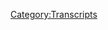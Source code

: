 {{Transcript
    | title         = [[607: A Chat With Mike Rothschild]]
    | caption       = [https://knowledgefight.libsyn.com/607-a-chat-with-mike-rothschild Listen to this episode on Libsyn]
    | episodeNumber = [[607: A Chat With Mike Rothschild|607]]
    | length        = 01:26:23
}}

{{MessageBox
    | header     = Warning: Bot Generated Content
    | text       = This transcript was automatically generated by transcription software and likely contains many mistakes and misattributions. Please check the audio for definitive quotes, attribution, and context.
    | image      = N3yvass4myg91.webp
    | imagewidth = 50px
    | id         = warning
}}

{{TranscriptBlock
    | name      = Unknown Speaker
    | timestamp = 00:00:00.000
    | text      = N-N-N-N-N-N-N-N-Knowledge Fight
}}

{{TranscriptBlock
    | name      = Unknown Speaker
    | timestamp = 00:00:12.880
    | text      = Dan and Jordan, I am sweating
}}

{{TranscriptBlock
    | name      = Unknown Speaker
    | timestamp = 00:00:17.920
    | text      = knowledgefight.com, it's time to pray
}}

{{TranscriptBlock
    | name      = Unknown Speaker
    | timestamp = 00:00:21.039
    | text      = I have great respect for knowledgefight
}}

{{TranscriptBlock
    | name      = Unknown Speaker
    | timestamp = 00:00:23.839
    | text      = knowledgefight
}}

{{TranscriptBlock
    | name      = Unknown Speaker
    | timestamp = 00:00:25.039
    | text      = I'm sick of them posing as if they're the good guys
}}

{{TranscriptBlock
    | name      = Unknown Speaker
    | timestamp = 00:00:27.280
    | text      = saying we are the bad guys
}}

{{TranscriptBlock
    | name      = Unknown Speaker
    | timestamp = 00:00:28.800
    | text      = knowledgefight
}}

{{TranscriptBlock
    | name      = Unknown Speaker
    | timestamp = 00:00:29.920
    | text      = Dan and Jordan, knowledgefight
}}

{{TranscriptBlock
    | name      = Unknown Speaker
    | timestamp = 00:00:32.000
    | text      = Riddle her, riddle her, riddle her
}}

{{TranscriptBlock
    | name      = Unknown Speaker
    | timestamp = 00:00:34.399
    | text      = I need, I need money
}}

{{TranscriptBlock
    | name      = Unknown Speaker
    | timestamp = 00:00:36.240
    | text      = Riddle her, riddle her, riddle her
}}

{{TranscriptBlock
    | name      = Unknown Speaker
    | timestamp = 00:00:39.200
    | text      = Andy in Kansas, Andy in, Andy in
}}

{{TranscriptBlock
    | name      = Unknown Speaker
    | timestamp = 00:00:42.079
    | text      = Stop it, Andy in, Andy in Kansas
}}

{{TranscriptBlock
    | name      = Unknown Speaker
    | timestamp = 00:00:44.399
    | text      = Riddle her, Andy in, Andy in
}}

{{TranscriptBlock
    | name      = Unknown Speaker
    | timestamp = 00:00:46.000
    | text      = It's time to pray
}}

{{TranscriptBlock
    | name      = Unknown Speaker
    | timestamp = 00:00:46.960
    | text      = Andy in Kansas, you're on the air, thanks for holding us
}}

{{TranscriptBlock
    | name      = Unknown Speaker
    | timestamp = 00:00:49.200
    | text      = Hello Alex, I'm a first-time caller, I'm a huge fan
}}

{{TranscriptBlock
    | name      = Unknown Speaker
    | timestamp = 00:00:51.600
    | text      = I love your room
}}

{{TranscriptBlock
    | name      = Unknown Speaker
    | timestamp = 00:00:52.799
    | text      = knowledgefight
}}

{{TranscriptBlock
    | name      = Unknown Speaker
    | timestamp = 00:00:53.600
    | text      = N-N-N-N-N-N-Knowledgefight.com
}}

{{TranscriptBlock
    | name      = Unknown Speaker
    | timestamp = 00:00:56.719
    | text      = I love you
}}

{{TranscriptBlock
    | name      = Unknown Speaker
    | timestamp = 00:00:59.359
    | text      = Hey everybody, welcome back to Knowledgefight, I'm Dan
}}

{{TranscriptBlock
    | name      = Unknown Speaker
    | timestamp = 00:01:01.280
    | text      = I'm Jordan
}}

{{TranscriptBlock
    | name      = Unknown Speaker
    | timestamp = 00:01:01.840
    | text      = We're a couple dudes, like to sit around, worship at the altar of Selene
}}

{{TranscriptBlock
    | name      = Unknown Speaker
    | timestamp = 00:01:04.400
    | text      = and talk a little bit about Alex Jones
}}

{{TranscriptBlock
    | name      = Unknown Speaker
    | timestamp = 00:01:06.719
    | text      = Oh indeed we are, Dan
}}

{{TranscriptBlock
    | name      = Unknown Speaker
    | timestamp = 00:01:07.840
    | text      = Alex Jones
}}

{{TranscriptBlock
    | name      = Unknown Speaker
    | timestamp = 00:01:11.120
    | text      = All right
}}

{{TranscriptBlock
    | name      = Unknown Speaker
    | timestamp = 00:01:13.200
    | text      = I nodded my head, but I refused to clap along with that
}}

{{TranscriptBlock
    | name      = Unknown Speaker
    | timestamp = 00:01:15.519
    | text      = You were following the beat
}}

{{TranscriptBlock
    | name      = Unknown Speaker
    | timestamp = 00:01:16.560
    | text      = I was, I can't not, I was a drummer, can't not follow the beat, man
}}

{{TranscriptBlock
    | name      = Unknown Speaker
    | timestamp = 00:01:20.640
    | text      = That's what I do, Dan
}}

{{TranscriptBlock
    | name      = Unknown Speaker
    | timestamp = 00:01:21.840
    | text      = We got the beat
}}

{{TranscriptBlock
    | name      = Unknown Speaker
    | timestamp = 00:01:23.040
    | text      = I have a question for you
}}

{{TranscriptBlock
    | name      = Unknown Speaker
    | timestamp = 00:01:24.000
    | text      = What's up, Jordan?
}}

{{TranscriptBlock
    | name      = Unknown Speaker
    | timestamp = 00:01:24.640
    | text      = Do we have the meats?
}}

{{TranscriptBlock
    | name      = Unknown Speaker
    | timestamp = 00:01:25.840
    | text      = Uh, we do have the meats, actually
}}

{{TranscriptBlock
    | name      = Unknown Speaker
    | timestamp = 00:01:27.840
    | text      = You're gonna ask me about my bright spot
}}

{{TranscriptBlock
    | name      = Unknown Speaker
    | timestamp = 00:01:29.280
    | text      = I was gonna ask you about your bright spot
}}

{{TranscriptBlock
    | name      = Unknown Speaker
    | timestamp = 00:01:30.560
    | text      = My bright spot actually kind of comes in the form of something about a meat
}}

{{TranscriptBlock
    | name      = Unknown Speaker
    | timestamp = 00:01:34.159
    | text      = So I was taking a trip this this last weekend
}}

{{TranscriptBlock
    | name      = Unknown Speaker
    | timestamp = 00:01:37.280
    | text      = Yes
}}

{{TranscriptBlock
    | name      = Unknown Speaker
    | timestamp = 00:01:37.599
    | text      = And I was visiting a friend in DC
}}

{{TranscriptBlock
    | name      = Unknown Speaker
    | timestamp = 00:01:39.920
    | text      = And one night we decided to get some Burmese food for dinner
}}

{{TranscriptBlock
    | name      = Unknown Speaker
    | timestamp = 00:01:44.640
    | text      = Okay
}}

{{TranscriptBlock
    | name      = Unknown Speaker
    | timestamp = 00:01:45.200
    | text      = And I was looking at the menu, we're gonna order it
}}

{{TranscriptBlock
    | name      = Unknown Speaker
    | timestamp = 00:01:47.840
    | text      = And there was something that was a beef stewed with chilies
}}

{{TranscriptBlock
    | name      = Unknown Speaker
    | timestamp = 00:01:51.920
    | text      = Oh boy
}}

{{TranscriptBlock
    | name      = Unknown Speaker
    | timestamp = 00:01:52.480
    | text      = It's hot, you know, it's a hot thing
}}

{{TranscriptBlock
    | name      = Unknown Speaker
    | timestamp = 00:01:53.760
    | text      = Yeah, yeah, yeah
}}

{{TranscriptBlock
    | name      = Unknown Speaker
    | timestamp = 00:01:54.719
    | text      = And so I decided to order this
}}

{{TranscriptBlock
    | name      = Unknown Speaker
    | timestamp = 00:01:56.239
    | text      = Is it on the bone?
}}

{{TranscriptBlock
    | name      = Unknown Speaker
    | timestamp = 00:01:57.359
    | text      = No, no
}}

{{TranscriptBlock
    | name      = Unknown Speaker
    | timestamp = 00:01:57.920
    | text      = Oh, okay, that would have been the
}}

{{TranscriptBlock
    | name      = Unknown Speaker
    | timestamp = 00:01:58.719
    | text      = It's kind of like a stew
}}

{{TranscriptBlock
    | name      = Unknown Speaker
    | timestamp = 00:01:59.920
    | text      = Ah, okay
}}

{{TranscriptBlock
    | name      = Unknown Speaker
    | timestamp = 00:02:01.439
    | text      = And so I decided to get that
}}

{{TranscriptBlock
    | name      = Unknown Speaker
    | timestamp = 00:02:02.959
    | text      = And my friend was ordering it
}}

{{TranscriptBlock
    | name      = Unknown Speaker
    | timestamp = 00:02:05.280
    | text      = And I could hear on the other end of the phone the guy taking the order going
}}

{{TranscriptBlock
    | name      = Unknown Speaker
    | timestamp = 00:02:13.759
    | text      = It was a ridiculous belly laugh
}}

{{TranscriptBlock
    | name      = Unknown Speaker
    | timestamp = 00:02:16.560
    | text      = Like he's, oh yeah, he wants to order that
}}

{{TranscriptBlock
    | name      = Unknown Speaker
    | timestamp = 00:02:18.400
    | text      = That's fun, that's fun
}}

{{TranscriptBlock
    | name      = Unknown Speaker
    | timestamp = 00:02:19.919
    | text      = That's our joke menu item, that idiot
}}

{{TranscriptBlock
    | name      = Unknown Speaker
    | timestamp = 00:02:22.479
    | text      = I got humiliated, and I thought everything was going to be fine
}}

{{TranscriptBlock
    | name      = Unknown Speaker
    | timestamp = 00:02:26.000
    | text      = But then it came in, man
}}

{{TranscriptBlock
    | name      = Unknown Speaker
    | timestamp = 00:02:28.319
    | text      = Hot?
}}

{{TranscriptBlock
    | name      = Unknown Speaker
    | timestamp = 00:02:28.719
    | text      = It was too hot
}}

{{TranscriptBlock
    | name      = Unknown Speaker
    | timestamp = 00:02:31.280
    | text      = Yeah, I deserve to get laughed at for that
}}

{{TranscriptBlock
    | name      = Unknown Speaker
    | timestamp = 00:02:33.039
    | text      = Well, I mean, hey
}}

{{TranscriptBlock
    | name      = Unknown Speaker
    | timestamp = 00:02:33.919
    | text      = I couldn't finish it
}}

{{TranscriptBlock
    | name      = Unknown Speaker
    | timestamp = 00:02:34.639
    | text      = And I'm somebody who, you know, like I'm up on the wall of a Thai restaurant
}}

{{TranscriptBlock
    | name      = Unknown Speaker
    | timestamp = 00:02:38.080
    | text      = You know, I've had some adventures in spicy
}}

{{TranscriptBlock
    | name      = Unknown Speaker
    | timestamp = 00:02:41.759
    | text      = Yeah, you got that
}}

{{TranscriptBlock
    | name      = Unknown Speaker
    | timestamp = 00:02:42.639
    | text      = I think maybe I'm getting old
}}

{{TranscriptBlock
    | name      = Unknown Speaker
    | timestamp = 00:02:45.439
    | text      = I think it happens
}}

{{TranscriptBlock
    | name      = Unknown Speaker
    | timestamp = 00:02:47.280
    | text      = Maybe I can't handle it, but it also felt like
}}

{{TranscriptBlock
    | name      = Unknown Speaker
    | timestamp = 00:02:49.520
    | text      = Did you get some of that heartburn?
}}

{{TranscriptBlock
    | name      = Unknown Speaker
    | timestamp = 00:02:50.800
    | text      = No, not really, but I got like overwhelmed
}}

{{TranscriptBlock
    | name      = Unknown Speaker
    | timestamp = 00:02:53.599
    | text      = Ah
}}

{{TranscriptBlock
    | name      = Unknown Speaker
    | timestamp = 00:02:54.159
    | text      = I got like sweats
}}

{{TranscriptBlock
    | name      = Unknown Speaker
    | timestamp = 00:02:55.759
    | text      = You went into shock
}}

{{TranscriptBlock
    | name      = Unknown Speaker
    | timestamp = 00:02:56.800
    | text      = Yes, yes
}}

{{TranscriptBlock
    | name      = Unknown Speaker
    | timestamp = 00:02:59.520
    | text      = It was a full body experience
}}

{{TranscriptBlock
    | name      = Unknown Speaker
    | timestamp = 00:03:01.280
    | text      = Oh boy
}}

{{TranscriptBlock
    | name      = Unknown Speaker
    | timestamp = 00:03:02.479
    | text      = But yeah, the trip was nice
}}

{{TranscriptBlock
    | name      = Unknown Speaker
    | timestamp = 00:03:04.479
    | text      = I got back Monday, and here we are
}}

{{TranscriptBlock
    | name      = Unknown Speaker
    | timestamp = 00:03:07.919
    | text      = That's awesome
}}

{{TranscriptBlock
    | name      = Unknown Speaker
    | timestamp = 00:03:08.719
    | text      = Yeah, it was a good time all in all, you know, bright spot
}}

{{TranscriptBlock
    | name      = Unknown Speaker
    | timestamp = 00:03:12.479
    | text      = But also that getting laughed at over the phone
}}

{{TranscriptBlock
    | name      = Unknown Speaker
    | timestamp = 00:03:14.879
    | text      = Yes, of course, that's too good
}}

{{TranscriptBlock
    | name      = Unknown Speaker
    | timestamp = 00:03:16.960
    | text      = I'll cherish that moment for the rest of my life
}}

{{TranscriptBlock
    | name      = Unknown Speaker
    | timestamp = 00:03:19.360
    | text      = Ah, and that he was right
}}

{{TranscriptBlock
    | name      = Unknown Speaker
    | timestamp = 00:03:21.680
    | text      = That is also pretty fun
}}

{{TranscriptBlock
    | name      = Unknown Speaker
    | timestamp = 00:03:23.680
    | text      = It is nice whenever people are confidently mocking you and then they win
}}

{{TranscriptBlock
    | name      = Unknown Speaker
    | timestamp = 00:03:27.280
    | text      = That's too good
}}

{{TranscriptBlock
    | name      = Unknown Speaker
    | timestamp = 00:03:28.159
    | text      = Yeah, because the people at the Thai place that I go to, they will give you the are you sure
}}

{{TranscriptBlock
    | name      = Unknown Speaker
    | timestamp = 00:03:32.879
    | text      = Yes, yeah
}}

{{TranscriptBlock
    | name      = Unknown Speaker
    | timestamp = 00:03:33.919
    | text      = And usually it's okay, I can handle it
}}

{{TranscriptBlock
    | name      = Unknown Speaker
    | timestamp = 00:03:36.719
    | text      = Right
}}

{{TranscriptBlock
    | name      = Unknown Speaker
    | timestamp = 00:03:37.360
    | text      = But not this time
}}

{{TranscriptBlock
    | name      = Unknown Speaker
    | timestamp = 00:03:38.159
    | text      = I actually honestly kind of think that if it was chicken, I could have been okay
}}

{{TranscriptBlock
    | name      = Unknown Speaker
    | timestamp = 00:03:41.840
    | text      = Because the heat profile was very strong
}}

{{TranscriptBlock
    | name      = Unknown Speaker
    | timestamp = 00:03:44.319
    | text      = But there was something about it being the beef and you have to chew it a little bit more
}}

{{TranscriptBlock
    | name      = Unknown Speaker
    | timestamp = 00:03:47.520
    | text      = It's a little bit more gamey
}}

{{TranscriptBlock
    | name      = Unknown Speaker
    | timestamp = 00:03:49.360
    | text      = Yeah, yeah, yeah
}}

{{TranscriptBlock
    | name      = Unknown Speaker
    | timestamp = 00:03:50.479
    | text      = I don't know
}}

{{TranscriptBlock
    | name      = Unknown Speaker
    | timestamp = 00:03:51.039
    | text      = I've never thought you were a real beef guy anyways
}}

{{TranscriptBlock
    | name      = Unknown Speaker
    | timestamp = 00:03:53.520
    | text      = I'm generally not, I don't go for red meat all that often
}}

{{TranscriptBlock
    | name      = Unknown Speaker
    | timestamp = 00:03:56.159
    | text      = I'm more of a poultry person
}}

{{TranscriptBlock
    | name      = Unknown Speaker
    | timestamp = 00:03:57.199
    | text      = That's kind of what I was thinking
}}

{{TranscriptBlock
    | name      = Unknown Speaker
    | timestamp = 00:03:58.319
    | text      = Yeah, yeah
}}

{{TranscriptBlock
    | name      = Unknown Speaker
    | timestamp = 00:03:59.840
    | text      = What's your bright spot?
}}

{{TranscriptBlock
    | name      = Unknown Speaker
    | timestamp = 00:04:00.800
    | text      = My bright spot, Dan, is
}}

{{TranscriptBlock
    | name      = Unknown Speaker
    | timestamp = 00:04:02.639
    | text      = Somebody tried to order Burmese food from you
}}

{{TranscriptBlock
    | name      = Unknown Speaker
    | timestamp = 00:04:05.840
    | text      = You laughed your ass off
}}

{{TranscriptBlock
    | name      = Unknown Speaker
    | timestamp = 00:04:07.120
    | text      = That would be, that does sound like me
}}

{{TranscriptBlock
    | name      = Unknown Speaker
    | timestamp = 00:04:10.000
    | text      = It would be fun if it was my
}}

{{TranscriptBlock
    | name      = Unknown Speaker
    | timestamp = 00:04:11.520
    | text      = I got a weekend gig in DC at Burmese
}}

{{TranscriptBlock
    | name      = Unknown Speaker
    | timestamp = 00:04:13.840
    | text      = It was my laugh on the other
}}

{{TranscriptBlock
    | name      = Unknown Speaker
    | timestamp = 00:04:14.960
    | text      = That would be great
}}

{{TranscriptBlock
    | name      = Unknown Speaker
    | timestamp = 00:04:17.600
    | text      = Or if every time I hear a laugh it just, it's funneled through my ears as you're laughing
}}

{{TranscriptBlock
    | name      = Unknown Speaker
    | timestamp = 00:04:22.480
    | text      = There's only one laugh
}}

{{TranscriptBlock
    | name      = Unknown Speaker
    | timestamp = 00:04:24.399
    | text      = My bright spot, Dan, is, if you recall, back in the day when I went to see Shoei Otani
}}

{{TranscriptBlock
    | name      = Unknown Speaker
    | timestamp = 00:04:31.759
    | text      = They stole my bag
}}

{{TranscriptBlock
    | name      = Unknown Speaker
    | timestamp = 00:04:33.600
    | text      = I wasn't stoked about it
}}

{{TranscriptBlock
    | name      = Unknown Speaker
    | timestamp = 00:04:34.720
    | text      = Yeah, yeah, because it wasn't see-through
}}

{{TranscriptBlock
    | name      = Unknown Speaker
    | timestamp = 00:04:36.240
    | text      = Because it wasn't see-through
}}

{{TranscriptBlock
    | name      = Unknown Speaker
    | timestamp = 00:04:37.279
    | text      = So then I got a backpack
}}

{{TranscriptBlock
    | name      = Unknown Speaker
    | timestamp = 00:04:39.199
    | text      = Because I'm a messenger bag guy all the way
}}

{{TranscriptBlock
    | name      = Unknown Speaker
    | timestamp = 00:04:41.759
    | text      = Yeah, yeah, yeah
}}

{{TranscriptBlock
    | name      = Unknown Speaker
    | timestamp = 00:04:42.399
    | text      = So then I got a backpack and I tried that out, awful
}}

{{TranscriptBlock
    | name      = Unknown Speaker
    | timestamp = 00:04:44.879
    | text      = It was not, it was not fitting right
}}

{{TranscriptBlock
    | name      = Unknown Speaker
    | timestamp = 00:04:47.040
    | text      = My partner found me the ultimate messenger bag
}}

{{TranscriptBlock
    | name      = Unknown Speaker
    | timestamp = 00:04:51.759
    | text      = Nice
}}

{{TranscriptBlock
    | name      = Unknown Speaker
    | timestamp = 00:04:52.240
    | text      = It's got a buckle and shit for the, the thing
}}

{{TranscriptBlock
    | name      = Unknown Speaker
    | timestamp = 00:04:55.519
    | text      = It's amazing
}}

{{TranscriptBlock
    | name      = Unknown Speaker
    | timestamp = 00:04:56.560
    | text      = It fits all kinds of stuff
}}

{{TranscriptBlock
    | name      = Unknown Speaker
    | timestamp = 00:04:57.839
    | text      = A lot of hidden pockets
}}

{{TranscriptBlock
    | name      = Unknown Speaker
    | timestamp = 00:04:58.959
    | text      = I love hidden pockets
}}

{{TranscriptBlock
    | name      = Unknown Speaker
    | timestamp = 00:05:00.240
    | text      = That is nice
}}

{{TranscriptBlock
    | name      = Unknown Speaker
    | timestamp = 00:05:00.800
    | text      = You know I love a good hidden pocket
}}

{{TranscriptBlock
    | name      = Unknown Speaker
    | timestamp = 00:05:02.240
    | text      = Of course
}}

{{TranscriptBlock
    | name      = Unknown Speaker
    | timestamp = 00:05:02.720
    | text      = Only thing better than a hidden pocket on a bag is a hidden pocket in your coat
}}

{{TranscriptBlock
    | name      = Unknown Speaker
    | timestamp = 00:05:06.000
    | text      = Oh
}}

{{TranscriptBlock
    | name      = Unknown Speaker
    | timestamp = 00:05:06.480
    | text      = Love those
}}

{{TranscriptBlock
    | name      = Unknown Speaker
    | timestamp = 00:05:07.120
    | text      = Those interior pockets?
}}

{{TranscriptBlock
    | name      = Unknown Speaker
    | timestamp = 00:05:08.240
    | text      = Yeah, those are the shit
}}

{{TranscriptBlock
    | name      = Unknown Speaker
    | timestamp = 00:05:09.360
    | text      = That is nice
}}

{{TranscriptBlock
    | name      = Unknown Speaker
    | timestamp = 00:05:09.920
    | text      = You can just pull something out of there
}}

{{TranscriptBlock
    | name      = Unknown Speaker
    | timestamp = 00:05:11.199
    | text      = Oh, it's the best
}}

{{TranscriptBlock
    | name      = Unknown Speaker
    | timestamp = 00:05:11.759
    | text      = Dramatic
}}

{{TranscriptBlock
    | name      = Unknown Speaker
    | timestamp = 00:05:12.240
    | text      = It's the best, yeah
}}

{{TranscriptBlock
    | name      = Unknown Speaker
    | timestamp = 00:05:13.439
    | text      = If it was a handkerchief, you'd be like, ta-da
}}

{{TranscriptBlock
    | name      = Unknown Speaker
    | timestamp = 00:05:15.519
    | text      = You know it goes in there, proof
}}

{{TranscriptBlock
    | name      = Unknown Speaker
    | timestamp = 00:05:17.680
    | text      = Nice
}}

{{TranscriptBlock
    | name      = Unknown Speaker
    | timestamp = 00:05:18.319
    | text      = Evidence
}}

{{TranscriptBlock
    | name      = Unknown Speaker
    | timestamp = 00:05:20.319
    | text      = So you can whip it out just
}}

{{TranscriptBlock
    | name      = Unknown Speaker
    | timestamp = 00:05:21.360
    | text      = What do you think of, why do I have this manila envelope?
}}

{{TranscriptBlock
    | name      = Unknown Speaker
    | timestamp = 00:05:24.240
    | text      = You know why
}}

{{TranscriptBlock
    | name      = Unknown Speaker
    | timestamp = 00:05:26.560
    | text      = Yeah, so the bag is absolutely fantastic
}}

{{TranscriptBlock
    | name      = Unknown Speaker
    | timestamp = 00:05:29.360
    | text      = She thought about a gift for me
}}

{{TranscriptBlock
    | name      = Unknown Speaker
    | timestamp = 00:05:32.399
    | text      = I'm notoriously terrible to buy gifts for
}}

{{TranscriptBlock
    | name      = Unknown Speaker
    | timestamp = 00:05:34.639
    | text      = Sure
}}

{{TranscriptBlock
    | name      = Unknown Speaker
    | timestamp = 00:05:34.959
    | text      = Because I'm not really, I don't really have stuff
}}

{{TranscriptBlock
    | name      = Unknown Speaker
    | timestamp = 00:05:37.199
    | text      = Well, but I mean, I think like, you know, when you're in a position where you're struggling
}}

{{TranscriptBlock
    | name      = Unknown Speaker
    | timestamp = 00:05:40.720
    | text      = with this backpack
}}

{{TranscriptBlock
    | name      = Unknown Speaker
    | timestamp = 00:05:41.519
    | text      = Totally
}}

{{TranscriptBlock
    | name      = Unknown Speaker
    | timestamp = 00:05:41.920
    | text      = It lends itself to a gift
}}

{{TranscriptBlock
    | name      = Unknown Speaker
    | timestamp = 00:05:43.279
    | text      = And it was, it was amazing
}}

{{TranscriptBlock
    | name      = Unknown Speaker
    | timestamp = 00:05:44.800
    | text      = Yeah
}}

{{TranscriptBlock
    | name      = Unknown Speaker
    | timestamp = 00:05:45.120
    | text      = Well, I'm happy for you because I was getting to a point where I started calling you backpack
}}

{{TranscriptBlock
    | name      = Unknown Speaker
    | timestamp = 00:05:48.800
    | text      = Yeah, yeah, it's good to be, it's good to be back
}}

{{TranscriptBlock
    | name      = Unknown Speaker
    | timestamp = 00:05:51.360
    | text      = It's good to be back to message you back
}}

{{TranscriptBlock
    | name      = Unknown Speaker
    | timestamp = 00:05:52.720
    | text      = What's up, backpack?
}}

{{TranscriptBlock
    | name      = Unknown Speaker
    | timestamp = 00:05:55.199
    | text      = So Jordan, we are back from the little break
}}

{{TranscriptBlock
    | name      = Unknown Speaker
    | timestamp = 00:05:58.959
    | text      = Yeah
}}

{{TranscriptBlock
    | name      = Unknown Speaker
    | timestamp = 00:05:59.439
    | text      = Didn't have an episode on Monday and we're gonna jump back in today with something a
}}

{{TranscriptBlock
    | name      = Unknown Speaker
    | timestamp = 00:06:03.279
    | text      = little bit different
}}

{{TranscriptBlock
    | name      = Unknown Speaker
    | timestamp = 00:06:04.800
    | text      = Off the beaten path
}}

{{TranscriptBlock
    | name      = Unknown Speaker
    | timestamp = 00:06:05.680
    | text      = Maybe something that's becoming something we may do a little bit more of as time goes on
}}

{{TranscriptBlock
    | name      = Unknown Speaker
    | timestamp = 00:06:10.079
    | text      = It's been fun
}}

{{TranscriptBlock
    | name      = Unknown Speaker
    | timestamp = 00:06:10.959
    | text      = It has, it has
}}

{{TranscriptBlock
    | name      = Unknown Speaker
    | timestamp = 00:06:12.240
    | text      = It's, it's not always the easiest thing to get people who would want to talk on our show
}}

{{TranscriptBlock
    | name      = Unknown Speaker
    | timestamp = 00:06:19.519
    | text      = Right
}}

{{TranscriptBlock
    | name      = Unknown Speaker
    | timestamp = 00:06:20.639
    | text      = Yes
}}

{{TranscriptBlock
    | name      = Unknown Speaker
    | timestamp = 00:06:21.279
    | text      = Guests are not something we do very often
}}

{{TranscriptBlock
    | name      = Unknown Speaker
    | timestamp = 00:06:23.680
    | text      = But today we got in touch with Mike Rothschild
}}

{{TranscriptBlock
    | name      = Unknown Speaker
    | timestamp = 00:06:26.639
    | text      = Oh yeah
}}

{{TranscriptBlock
    | name      = Unknown Speaker
    | timestamp = 00:06:27.360
    | text      = Is someone who's been following QAnon quite a bit
}}

{{TranscriptBlock
    | name      = Unknown Speaker
    | timestamp = 00:06:29.519
    | text      = And the banking industry for a long time
}}

{{TranscriptBlock
    | name      = Unknown Speaker
    | timestamp = 00:06:31.199
    | text      = Calm down
}}

{{TranscriptBlock
    | name      = Unknown Speaker
    | timestamp = 00:06:31.759
    | text      = Okay
}}

{{TranscriptBlock
    | name      = Unknown Speaker
    | timestamp = 00:06:33.199
    | text      = He has a book out called The Storm is Upon Us
}}

{{TranscriptBlock
    | name      = Unknown Speaker
    | timestamp = 00:06:36.319
    | text      = Right
}}

{{TranscriptBlock
    | name      = Unknown Speaker
    | timestamp = 00:06:36.639
    | text      = And it's about the roots of QAnon
}}

{{TranscriptBlock
    | name      = Unknown Speaker
    | timestamp = 00:06:38.879
    | text      = Yes
}}

{{TranscriptBlock
    | name      = Unknown Speaker
    | timestamp = 00:06:39.199
    | text      = And all that stuff
}}

{{TranscriptBlock
    | name      = Unknown Speaker
    | timestamp = 00:06:39.759
    | text      = So we had a little conversation with him about some of the book and some of the intersections
}}

{{TranscriptBlock
    | name      = Unknown Speaker
    | timestamp = 00:06:45.040
    | text      = with the Alex Jones world
}}

{{TranscriptBlock
    | name      = Unknown Speaker
    | timestamp = 00:06:46.720
    | text      = Speaking of which, it's very funny that even the book world that we live in, he has to
}}

{{TranscriptBlock
    | name      = Unknown Speaker
    | timestamp = 00:06:52.160
    | text      = put in parentheses every time he puts his name, Mike Rothschild, no relation
}}

{{TranscriptBlock
    | name      = Unknown Speaker
    | timestamp = 00:06:56.720
    | text      = To be fair, not every time
}}

{{TranscriptBlock
    | name      = Unknown Speaker
    | timestamp = 00:06:58.319
    | text      = Not every time, but it's in there
}}

{{TranscriptBlock
    | name      = Unknown Speaker
    | timestamp = 00:06:59.839
    | text      = And because I bring this up in our conversation with him and now it's going to sound like
}}

{{TranscriptBlock
    | name      = Unknown Speaker
    | timestamp = 00:07:03.199
    | text      = we're hyper focused on this and that's tacky
}}

{{TranscriptBlock
    | name      = Unknown Speaker
    | timestamp = 00:07:06.240
    | text      = No, it's great
}}

{{TranscriptBlock
    | name      = Unknown Speaker
    | timestamp = 00:07:06.800
    | text      = Um, so we'll get to that interview here in a moment
}}

{{TranscriptBlock
    | name      = Unknown Speaker
    | timestamp = 00:07:09.439
    | text      = But before we do, Jordan, let's say hello to some new wonks
}}

{{TranscriptBlock
    | name      = Unknown Speaker
    | timestamp = 00:07:11.600
    | text      = Oh, that's a great idea
}}

{{TranscriptBlock
    | name      = Unknown Speaker
    | timestamp = 00:07:12.399
    | text      = So first, worshiper of Selene, thank you so much
}}

{{TranscriptBlock
    | name      = Unknown Speaker
    | timestamp = 00:07:14.879
    | text      = You are now a policy wonk
}}

{{TranscriptBlock
    | name      = Unknown Speaker
    | timestamp = 00:07:16.160
    | text      = I'm a policy wonk
}}

{{TranscriptBlock
    | name      = Unknown Speaker
    | timestamp = 00:07:17.040
    | text      = Thank you so much
}}

{{TranscriptBlock
    | name      = Unknown Speaker
    | timestamp = 00:07:17.759
    | text      = Thank you
}}

{{TranscriptBlock
    | name      = Unknown Speaker
    | timestamp = 00:07:18.160
    | text      = Next, the boy is at RateMyCreepyCeiling.com
}}

{{TranscriptBlock
    | name      = Unknown Speaker
    | timestamp = 00:07:21.360
    | text      = Thank you so much
}}

{{TranscriptBlock
    | name      = Unknown Speaker
    | timestamp = 00:07:21.839
    | text      = You are now a policy wonk
}}

{{TranscriptBlock
    | name      = Unknown Speaker
    | timestamp = 00:07:23.040
    | text      = I'm a policy wonk
}}

{{TranscriptBlock
    | name      = Unknown Speaker
    | timestamp = 00:07:24.000
    | text      = Thank you very much
}}

{{TranscriptBlock
    | name      = Unknown Speaker
    | timestamp = 00:07:24.800
    | text      = I worry what I just gave a shout out to
}}

{{TranscriptBlock
    | name      = Unknown Speaker
    | timestamp = 00:07:26.399
    | text      = I don't know how I like Rate My Creepy Ceiling
}}

{{TranscriptBlock
    | name      = Unknown Speaker
    | timestamp = 00:07:29.199
    | text      = If that becomes the new Facebook, we're in real trouble
}}

{{TranscriptBlock
    | name      = Unknown Speaker
    | timestamp = 00:07:33.120
    | text      = That will destroy democracy
}}

{{TranscriptBlock
    | name      = Unknown Speaker
    | timestamp = 00:07:34.240
    | text      = Yeah, oh yeah
}}

{{TranscriptBlock
    | name      = Unknown Speaker
    | timestamp = 00:07:35.199
    | text      = Next, Cam, thank you so much, you are now a policy wonk
}}

{{TranscriptBlock
    | name      = Unknown Speaker
    | timestamp = 00:07:37.600
    | text      = I'm a policy wonk
}}

{{TranscriptBlock
    | name      = Unknown Speaker
    | timestamp = 00:07:38.720
    | text      = Thanks, Cam
}}

{{TranscriptBlock
    | name      = Unknown Speaker
    | timestamp = 00:07:39.439
    | text      = Thank you
}}

{{TranscriptBlock
    | name      = Unknown Speaker
    | timestamp = 00:07:40.079
    | text      = Next, James, thank you so much, you are now a policy wonk
}}

{{TranscriptBlock
    | name      = Unknown Speaker
    | timestamp = 00:07:42.959
    | text      = I'm a policy wonk
}}

{{TranscriptBlock
    | name      = Unknown Speaker
    | timestamp = 00:07:44.000
    | text      = Thanks, James
}}

{{TranscriptBlock
    | name      = Unknown Speaker
    | timestamp = 00:07:44.800
    | text      = Thank you
}}

{{TranscriptBlock
    | name      = Unknown Speaker
    | timestamp = 00:07:45.199
    | text      = Next, Wally the Goodest Boy, thank you so much, you are now a policy wonk
}}

{{TranscriptBlock
    | name      = Unknown Speaker
    | timestamp = 00:07:49.279
    | text      = I'm a policy wonk
}}

{{TranscriptBlock
    | name      = Unknown Speaker
    | timestamp = 00:07:50.240
    | text      = Thanks, Wally
}}

{{TranscriptBlock
    | name      = Unknown Speaker
    | timestamp = 00:07:51.360
    | text      = And we got a technocrat out there to say hello to
}}

{{TranscriptBlock
    | name      = Unknown Speaker
    | timestamp = 00:07:54.560
    | text      = It is I Hate the 2021 Alex Jones, but the super fake 2003 radio voice is unbelievably worse
}}

{{TranscriptBlock
    | name      = Unknown Speaker
    | timestamp = 00:08:01.040
    | text      = Grrr, thank you so much, you are now a technocrat
}}

{{TranscriptBlock
    | name      = Unknown Speaker
    | timestamp = 00:08:03.920
    | text      = I'm a policy wonk
}}

{{TranscriptBlock
    | name      = Unknown Speaker
    | timestamp = 00:08:05.120
    | text      = Crikey, mate, that's fantastic, have yourself a brew
}}

{{TranscriptBlock
    | name      = Unknown Speaker
    | timestamp = 00:08:08.160
    | text      = How's your 401k doing, bro?
}}

{{TranscriptBlock
    | name      = Unknown Speaker
    | timestamp = 00:08:09.600
    | text      = All right, we gotta go full tilt boogie on this, Watson, all right?
}}

{{TranscriptBlock
    | name      = Unknown Speaker
    | timestamp = 00:08:12.399
    | text      = Let's just get down to business
}}

{{TranscriptBlock
    | name      = Unknown Speaker
    | timestamp = 00:08:13.680
    | text      = We ain't making that money off that heroin
}}

{{TranscriptBlock
    | name      = Unknown Speaker
    | timestamp = 00:08:15.759
    | text      = Why are you pimps so good?
}}

{{TranscriptBlock
    | name      = Unknown Speaker
    | timestamp = 00:08:17.519
    | text      = My neck is freakishly large
}}

{{TranscriptBlock
    | name      = Unknown Speaker
    | timestamp = 00:08:19.439
    | text      = I declare info war on you
}}

{{TranscriptBlock
    | name      = Unknown Speaker
    | timestamp = 00:08:22.000
    | text      = Thank you so much, grrr
}}

{{TranscriptBlock
    | name      = Unknown Speaker
    | timestamp = 00:08:22.959
    | text      = Yes, thank you very much, grrr
}}

{{TranscriptBlock
    | name      = Unknown Speaker
    | timestamp = 00:08:24.639
    | text      = Grrrr
}}

{{TranscriptBlock
    | name      = Unknown Speaker
    | timestamp = 00:08:24.639
    | text      = Grrrrrr
}}

{{TranscriptBlock
    | name      = Unknown Speaker
    | timestamp = 00:08:24.639
    | text      = Um, so yeah, without further ado, I say we jump into this interview. Last time when we had an interview, we had that fun, like, that would never have happened
}}

{{TranscriptBlock
    | name      = Unknown Speaker
    | timestamp = 00:08:36.080
    | text      = Yeah, yeah, well, we didn't know we were gonna do it again
}}

{{TranscriptBlock
    | name      = Unknown Speaker
    | timestamp = 00:08:38.879
    | text      = That's true
}}

{{TranscriptBlock
    | name      = Unknown Speaker
    | timestamp = 00:08:39.440
    | text      = We wouldn't have done the bit if it was a thing we did
}}

{{TranscriptBlock
    | name      = Unknown Speaker
    | timestamp = 00:08:42.399
    | text      = That's true, that's true, this is less of a let's take you to a fantasy world where we're interviewing
}}

{{TranscriptBlock
    | name      = Unknown Speaker
    | timestamp = 00:08:47.360
    | text      = Yes, exactly, and this is more like welcome to us interviewing again
}}

{{TranscriptBlock
    | name      = Unknown Speaker
    | timestamp = 00:08:50.879
    | text      = Yeah, so here we are, here we go, enjoy and we'll see you on Friday
}}

{{TranscriptBlock
    | name      = Unknown Speaker
    | timestamp = 00:08:56.159
    | text      = Oh, well, hello, joining us today, very, very exciting. We're drifting into interviews, Jordan
}}

{{TranscriptBlock
    | name      = Unknown Speaker
    | timestamp = 00:09:02.240
    | text      = Yeah, this is weird, we're doing two very short, we've done how many episodes? Well over 600
}}

{{TranscriptBlock
    | name      = Unknown Speaker
    | timestamp = 00:09:08.639
    | text      = And we have two full interviews now
}}

{{TranscriptBlock
    | name      = Unknown Speaker
    | timestamp = 00:09:10.799
    | text      = Yeah, but, you know, opportunities pop up and lend themselves to productive conversations
}}

{{TranscriptBlock
    | name      = Unknown Speaker
    | timestamp = 00:09:16.559
    | text      = Why not?
}}

{{TranscriptBlock
    | name      = Unknown Speaker
    | timestamp = 00:09:17.120
    | text      = That are interesting to the world that we look at
}}

{{TranscriptBlock
    | name      = Unknown Speaker
    | timestamp = 00:09:20.000
    | text      = I think it's also that nobody's ever wanted to talk to us before
}}

{{TranscriptBlock
    | name      = Unknown Speaker
    | timestamp = 00:09:22.480
    | text      = That is true, that is true, there was a long stretch of time where
}}

{{TranscriptBlock
    | name      = Unknown Speaker
    | timestamp = 00:09:27.279
    | text      = Who are they? Why are they doing that?
}}

{{TranscriptBlock
    | name      = Unknown Speaker
    | timestamp = 00:09:30.960
    | text      = We got a lot of whys
}}

{{TranscriptBlock
    | name      = Unknown Speaker
    | timestamp = 00:09:32.159
    | text      = Yeah, a lot of why, a lot of personal friends asking why also
}}

{{TranscriptBlock
    | name      = Unknown Speaker
    | timestamp = 00:09:36.799
    | text      = But joining us today, very excited to have Mike Rothschild on the show
}}

{{TranscriptBlock
    | name      = Unknown Speaker
    | timestamp = 00:09:41.039
    | text      = There's a new book that he has out called The Storm is Upon Us with a long subtitle
}}

{{TranscriptBlock
    | name      = Unknown Speaker
    | timestamp = 00:09:47.919
    | text      = A lot of words
}}

{{TranscriptBlock
    | name      = Unknown Speaker
    | timestamp = 00:09:48.879
    | text      = Let's just call it The Storm
}}

{{TranscriptBlock
    | name      = Unknown Speaker
    | timestamp = 00:09:50.159
    | text      = We'll just call it The Storm, I can't even finish the title
}}

{{TranscriptBlock
    | name      = Unknown Speaker
    | timestamp = 00:09:55.279
    | text      = You subscribe to the Alex Jones School of Just Reading Headlines
}}

{{TranscriptBlock
    | name      = Unknown Speaker
    | timestamp = 00:09:57.759
    | text      = Just Reading Headlines, yep
}}

{{TranscriptBlock
    | name      = Unknown Speaker
    | timestamp = 00:10:00.240
    | text      = So Mike, thank you, thank you for joining us
}}

{{TranscriptBlock
    | name      = Unknown Speaker
    | timestamp = 00:10:02.240
    | text      = Oh, thanks for having me, I'm really excited to be here
}}

{{TranscriptBlock
    | name      = Unknown Speaker
    | timestamp = 00:10:05.279
    | text      = I think the elephant in the room, of course, is that you're very
}}

{{TranscriptBlock
    | name      = Unknown Speaker
    | timestamp = 00:10:09.759
    | text      = insistent in the book that you're not related to the Rothschilds
}}

{{TranscriptBlock
    | name      = Unknown Speaker
    | timestamp = 00:10:14.080
    | text      = I am not related to the Rothschilds, look, I drive a 2004 Toyota Corolla
}}

{{TranscriptBlock
    | name      = Unknown Speaker
    | timestamp = 00:10:21.120
    | text      = That's just what they would want you to drive
}}

{{TranscriptBlock
    | name      = Unknown Speaker
    | timestamp = 00:10:22.960
    | text      = Right, right, but it's made of platinum
}}

{{TranscriptBlock
    | name      = Unknown Speaker
    | timestamp = 00:10:28.799
    | text      = No, no, there are people with the same last name not related to each other
}}

{{TranscriptBlock
    | name      = Unknown Speaker
    | timestamp = 00:10:34.559
    | text      = Shock, I know
}}

{{TranscriptBlock
    | name      = Unknown Speaker
    | timestamp = 00:10:36.480
    | text      = My last name's Holmes, nobody's related to me
}}

{{TranscriptBlock
    | name      = Unknown Speaker
    | timestamp = 00:10:40.799
    | text      = NFL running back Priest Holmes looks just like you
}}

{{TranscriptBlock
    | name      = Unknown Speaker
    | timestamp = 00:10:43.759
    | text      = He's great
}}

{{TranscriptBlock
    | name      = Unknown Speaker
    | timestamp = 00:10:45.440
    | text      = I imagine that you get accusations about that a lot, though
}}

{{TranscriptBlock
    | name      = Unknown Speaker
    | timestamp = 00:10:48.480
    | text      = Like, I noticed in the book there was at least a time
}}

{{TranscriptBlock
    | name      = Unknown Speaker
    | timestamp = 00:10:51.919
    | text      = there's parenthetically no relation to the author
}}

{{TranscriptBlock
    | name      = Unknown Speaker
    | timestamp = 00:10:55.360
    | text      = And I just have to assume with the world that you cover
}}

{{TranscriptBlock
    | name      = Unknown Speaker
    | timestamp = 00:10:57.919
    | text      = with QAnon and conspiracy stuff
}}

{{TranscriptBlock
    | name      = Unknown Speaker
    | timestamp = 00:11:00.879
    | text      = people would make that connection and probably be mad
}}

{{TranscriptBlock
    | name      = Unknown Speaker
    | timestamp = 00:11:04.639
    | text      = Yeah, people think that I'm acting as some sort of like hype man for the family
}}

{{TranscriptBlock
    | name      = Unknown Speaker
    | timestamp = 00:11:10.080
    | text      = that, you know, they're like Chuck D. and I'm like Flavor Flav
}}

{{TranscriptBlock
    | name      = Unknown Speaker
    | timestamp = 00:11:16.879
    | text      = and I've got my clock on and I'm yelling like, we don't drink blood, yo
}}

{{TranscriptBlock
    | name      = Unknown Speaker
    | timestamp = 00:11:24.320
    | text      = It's sort of a defensive hype man
}}

{{TranscriptBlock
    | name      = Unknown Speaker
    | timestamp = 00:11:26.720
    | text      = Yeah, yeah, it's like a crisis PR hype man
}}

{{TranscriptBlock
    | name      = Unknown Speaker
    | timestamp = 00:11:31.120
    | text      = Like how Goebbels was a hype man, you know?
}}

{{TranscriptBlock
    | name      = Unknown Speaker
    | timestamp = 00:11:33.279
    | text      = Like, yeah, yeah, yeah
}}

{{TranscriptBlock
    | name      = Unknown Speaker
    | timestamp = 00:11:34.879
    | text      = Goebbels was very flashy
}}

{{TranscriptBlock
    | name      = Unknown Speaker
    | timestamp = 00:11:36.960
    | text      = Yeah, very fly, wore a big clock, swastika shaped
}}

{{TranscriptBlock
    | name      = Unknown Speaker
    | timestamp = 00:11:41.600
    | text      = made it hard to tell time
}}

{{TranscriptBlock
    | name      = Unknown Speaker
    | timestamp = 00:11:43.519
    | text      = But the thing that you find with a lot of sort of old money families
}}

{{TranscriptBlock
    | name      = Unknown Speaker
    | timestamp = 00:11:47.279
    | text      = is that they don't address this stuff at all
}}

{{TranscriptBlock
    | name      = Unknown Speaker
    | timestamp = 00:11:49.200
    | text      = Like they don't talk about it
}}

{{TranscriptBlock
    | name      = Unknown Speaker
    | timestamp = 00:11:51.039
    | text      = Like there's no, and I've looked for this stuff
}}

{{TranscriptBlock
    | name      = Unknown Speaker
    | timestamp = 00:11:53.039
    | text      = I've looked for members of the Rothschild family
}}

{{TranscriptBlock
    | name      = Unknown Speaker
    | timestamp = 00:11:55.600
    | text      = going on the record and talking about this stuff
}}

{{TranscriptBlock
    | name      = Unknown Speaker
    | timestamp = 00:11:57.200
    | text      = and they don't talk about it
}}

{{TranscriptBlock
    | name      = Unknown Speaker
    | timestamp = 00:12:00.000
    | text      = It doesn't exist for them
}}

{{TranscriptBlock
    | name      = Unknown Speaker
    | timestamp = 00:12:01.600
    | text      = They just live their lives because they know that anything
}}

{{TranscriptBlock
    | name      = Unknown Speaker
    | timestamp = 00:12:05.360
    | text      = that they throw into that particular fire
}}

{{TranscriptBlock
    | name      = Unknown Speaker
    | timestamp = 00:12:07.759
    | text      = is just going to be used as proof that it's all true
}}

{{TranscriptBlock
    | name      = Unknown Speaker
    | timestamp = 00:12:09.600
    | text      = You can't prove that you're not something
}}

{{TranscriptBlock
    | name      = Unknown Speaker
    | timestamp = 00:12:12.080
    | text      = So you just don't talk about it
}}

{{TranscriptBlock
    | name      = Unknown Speaker
    | timestamp = 00:12:13.919
    | text      = You know, you get that a lot with these older money families
}}

{{TranscriptBlock
    | name      = Unknown Speaker
    | timestamp = 00:12:16.559
    | text      = You know, these families that have passed down a lot of wealth
}}

{{TranscriptBlock
    | name      = Unknown Speaker
    | timestamp = 00:12:18.639
    | text      = and have been the subject of rumors
}}

{{TranscriptBlock
    | name      = Unknown Speaker
    | timestamp = 00:12:20.240
    | text      = Like they just, there's nothing to say
}}

{{TranscriptBlock
    | name      = Unknown Speaker
    | timestamp = 00:12:22.480
    | text      = Yeah, there's no win in coming out and being like, not true
}}

{{TranscriptBlock
    | name      = Unknown Speaker
    | timestamp = 00:12:26.960
    | text      = You end up in a situation then where it's like the, you know
}}

{{TranscriptBlock
    | name      = Unknown Speaker
    | timestamp = 00:12:29.600
    | text      = proving you're not a witch by being drowned
}}

{{TranscriptBlock
    | name      = Unknown Speaker
    | timestamp = 00:12:32.080
    | text      = Right, right, exactly
}}

{{TranscriptBlock
    | name      = Unknown Speaker
    | timestamp = 00:12:33.120
    | text      = That's exactly it
}}

{{TranscriptBlock
    | name      = Unknown Speaker
    | timestamp = 00:12:34.399
    | text      = I would say they could come out and say
}}

{{TranscriptBlock
    | name      = Unknown Speaker
    | timestamp = 00:12:37.360
    | text      = peasants, we give no fucks about you
}}

{{TranscriptBlock
    | name      = Unknown Speaker
    | timestamp = 00:12:39.679
    | text      = That would also count
}}

{{TranscriptBlock
    | name      = Unknown Speaker
    | timestamp = 00:12:41.200
    | text      = Right, it would be the same thing
}}

{{TranscriptBlock
    | name      = Unknown Speaker
    | timestamp = 00:12:43.519
    | text      = That would be basically the same thing
}}

{{TranscriptBlock
    | name      = Unknown Speaker
    | timestamp = 00:12:44.799
    | text      = Yeah, yeah
}}

{{TranscriptBlock
    | name      = Unknown Speaker
    | timestamp = 00:12:46.720
    | text      = So you wrote this book about QAnon
}}

{{TranscriptBlock
    | name      = Unknown Speaker
    | timestamp = 00:12:50.240
    | text      = Yes
}}

{{TranscriptBlock
    | name      = Unknown Speaker
    | timestamp = 00:12:50.720
    | text      = And I was curious about like how much of this was
}}

{{TranscriptBlock
    | name      = Unknown Speaker
    | timestamp = 00:12:55.519
    | text      = like the result of like a passion
}}

{{TranscriptBlock
    | name      = Unknown Speaker
    | timestamp = 00:12:58.159
    | text      = or did you set out as a project?
}}

{{TranscriptBlock
    | name      = Unknown Speaker
    | timestamp = 00:13:01.120
    | text      = Like, was this something that you were interested in
}}

{{TranscriptBlock
    | name      = Unknown Speaker
    | timestamp = 00:13:03.039
    | text      = before you were getting into the book?
}}

{{TranscriptBlock
    | name      = Unknown Speaker
    | timestamp = 00:13:05.279
    | text      = Were you following it like organically as it was happening?
}}

{{TranscriptBlock
    | name      = Unknown Speaker
    | timestamp = 00:13:09.759
    | text      = Yeah, see, I've been writing about conspiracy theories
}}

{{TranscriptBlock
    | name      = Unknown Speaker
    | timestamp = 00:13:13.200
    | text      = for about 10 years
}}

{{TranscriptBlock
    | name      = Unknown Speaker
    | timestamp = 00:13:14.720
    | text      = I mean, most of it just, you know, on blogs
}}

{{TranscriptBlock
    | name      = Unknown Speaker
    | timestamp = 00:13:16.720
    | text      = and for no money, I mean, obviously
}}

{{TranscriptBlock
    | name      = Unknown Speaker
    | timestamp = 00:13:19.039
    | text      = But I've been interested in the subject
}}

{{TranscriptBlock
    | name      = Unknown Speaker
    | timestamp = 00:13:21.039
    | text      = for much longer than that
}}

{{TranscriptBlock
    | name      = Unknown Speaker
    | timestamp = 00:13:21.919
    | text      = I really got into the whole idea of conspiracy theories
}}

{{TranscriptBlock
    | name      = Unknown Speaker
    | timestamp = 00:13:24.799
    | text      = as storytelling through coast to coast AM
}}

{{TranscriptBlock
    | name      = Unknown Speaker
    | timestamp = 00:13:28.399
    | text      = I used to listen to Art Bell a lot
}}

{{TranscriptBlock
    | name      = Unknown Speaker
    | timestamp = 00:13:30.399
    | text      = And I, you know, I never believed any of it
}}

{{TranscriptBlock
    | name      = Unknown Speaker
    | timestamp = 00:13:32.159
    | text      = But it was so outside of my own
}}

{{TranscriptBlock
    | name      = Unknown Speaker
    | timestamp = 00:13:35.600
    | text      = sort of middle-class suburban existence
}}

{{TranscriptBlock
    | name      = Unknown Speaker
    | timestamp = 00:13:37.759
    | text      = talking about UFOs and the Illuminati
}}

{{TranscriptBlock
    | name      = Unknown Speaker
    | timestamp = 00:13:40.080
    | text      = And there were ghost circles
}}

{{TranscriptBlock
    | name      = Unknown Speaker
    | timestamp = 00:13:41.679
    | text      = Suburbs
}}

{{TranscriptBlock
    | name      = Unknown Speaker
    | timestamp = 00:13:43.679
    | text      = Well, yeah, but you just didn't talk about them
}}

{{TranscriptBlock
    | name      = Unknown Speaker
    | timestamp = 00:13:45.759
    | text      = That's true, that's true
}}

{{TranscriptBlock
    | name      = Unknown Speaker
    | timestamp = 00:13:47.679
    | text      = So this was, I was really into this as a form of storytelling
}}

{{TranscriptBlock
    | name      = Unknown Speaker
    | timestamp = 00:13:51.600
    | text      = And so I sort of drifted into it more and more professionally
}}

{{TranscriptBlock
    | name      = Unknown Speaker
    | timestamp = 00:13:55.679
    | text      = And so I wrote, I had an opportunity to write my first book
}}

{{TranscriptBlock
    | name      = Unknown Speaker
    | timestamp = 00:13:58.559
    | text      = which came out beginning of 2020
}}

{{TranscriptBlock
    | name      = Unknown Speaker
    | timestamp = 00:14:01.120
    | text      = But long before that, I'd started to look at QAnon
}}

{{TranscriptBlock
    | name      = Unknown Speaker
    | timestamp = 00:14:04.720
    | text      = And the first, my first inkling of seeing something there
}}

{{TranscriptBlock
    | name      = Unknown Speaker
    | timestamp = 00:14:09.279
    | text      = was beginning of 2018
}}

{{TranscriptBlock
    | name      = Unknown Speaker
    | timestamp = 00:14:10.799
    | text      = So just a few months after the first drops came out
}}

{{TranscriptBlock
    | name      = Unknown Speaker
    | timestamp = 00:14:13.279
    | text      = And I started seeing tweets about John McCain
}}

{{TranscriptBlock
    | name      = Unknown Speaker
    | timestamp = 00:14:16.799
    | text      = and Hillary Clinton wearing orthopedic walking boots
}}

{{TranscriptBlock
    | name      = Unknown Speaker
    | timestamp = 00:14:21.200
    | text      = Not because they like hurt their feet
}}

{{TranscriptBlock
    | name      = Unknown Speaker
    | timestamp = 00:14:23.039
    | text      = like the rest of us peasants
}}

{{TranscriptBlock
    | name      = Unknown Speaker
    | timestamp = 00:14:24.720
    | text      = But because they were wearing ankle bracelets
}}

{{TranscriptBlock
    | name      = Unknown Speaker
    | timestamp = 00:14:27.440
    | text      = that were secret
}}

{{TranscriptBlock
    | name      = Unknown Speaker
    | timestamp = 00:14:28.559
    | text      = because they'd been arrested in a purge called the storm
}}

{{TranscriptBlock
    | name      = Unknown Speaker
    | timestamp = 00:14:31.679
    | text      = And I'm like, oh, this is awesome
}}

{{TranscriptBlock
    | name      = Unknown Speaker
    | timestamp = 00:14:33.200
    | text      = I've got to dive into this and see where this is going
}}

{{TranscriptBlock
    | name      = Unknown Speaker
    | timestamp = 00:14:36.399
    | text      = Well, if this is true, what else is true?
}}

{{TranscriptBlock
    | name      = Unknown Speaker
    | timestamp = 00:14:39.039
    | text      = Yeah, exactly
}}

{{TranscriptBlock
    | name      = Unknown Speaker
    | timestamp = 00:14:39.840
    | text      = Like if people believe this
}}

{{TranscriptBlock
    | name      = Unknown Speaker
    | timestamp = 00:14:41.679
    | text      = like ankle bracelets are bulky
}}

{{TranscriptBlock
    | name      = Unknown Speaker
    | timestamp = 00:14:43.360
    | text      = They're not like slap bracelets
}}

{{TranscriptBlock
    | name      = Unknown Speaker
    | timestamp = 00:14:44.720
    | text      = You know, they're like
}}

{{TranscriptBlock
    | name      = Unknown Speaker
    | timestamp = 00:14:46.639
    | text      = you can't like hollow out a walking boot to wear one
}}

{{TranscriptBlock
    | name      = Unknown Speaker
    | timestamp = 00:14:49.759
    | text      = I've got a monitor bracelet and it's leopard print
}}

{{TranscriptBlock
    | name      = Unknown Speaker
    | timestamp = 00:14:53.440
    | text      = I've always liked that the most filmed people on earth
}}

{{TranscriptBlock
    | name      = Unknown Speaker
    | timestamp = 00:14:57.279
    | text      = need ankle bracelets to track their movements
}}

{{TranscriptBlock
    | name      = Unknown Speaker
    | timestamp = 00:15:01.039
    | text      = Yeah, yeah, yeah
}}

{{TranscriptBlock
    | name      = Unknown Speaker
    | timestamp = 00:15:01.840
    | text      = Well, it's because they all have clones
}}

{{TranscriptBlock
    | name      = Unknown Speaker
    | timestamp = 00:15:04.000
    | text      = Well, that's, yes
}}

{{TranscriptBlock
    | name      = Unknown Speaker
    | timestamp = 00:15:05.679
    | text      = But I started to get a little more concerned about it
}}

{{TranscriptBlock
    | name      = Unknown Speaker
    | timestamp = 00:15:08.639
    | text      = when I started to see the parallels in QAnon
}}

{{TranscriptBlock
    | name      = Unknown Speaker
    | timestamp = 00:15:11.840
    | text      = to these previous affinity frauds
}}

{{TranscriptBlock
    | name      = Unknown Speaker
    | timestamp = 00:15:13.919
    | text      = The things I write about a lot in the book
}}

{{TranscriptBlock
    | name      = Unknown Speaker
    | timestamp = 00:15:16.000
    | text      = The Iraqi Dinar scam
}}

{{TranscriptBlock
    | name      = Unknown Speaker
    | timestamp = 00:15:17.840
    | text      = And then before that in the Sara
}}

{{TranscriptBlock
    | name      = Unknown Speaker
    | timestamp = 00:15:19.840
    | text      = before that, the Omega trust scam
}}

{{TranscriptBlock
    | name      = Unknown Speaker
    | timestamp = 00:15:21.840
    | text      = And these, some of these things have been running
}}

{{TranscriptBlock
    | name      = Unknown Speaker
    | timestamp = 00:15:23.360
    | text      = since the early nineties
}}

{{TranscriptBlock
    | name      = Unknown Speaker
    | timestamp = 00:15:24.879
    | text      = and have built a lot of people out of a lot of money
}}

{{TranscriptBlock
    | name      = Unknown Speaker
    | timestamp = 00:15:28.720
    | text      = using the same kind of setup
}}

{{TranscriptBlock
    | name      = Unknown Speaker
    | timestamp = 00:15:30.639
    | text      = This sort of all knowing guru
}}

{{TranscriptBlock
    | name      = Unknown Speaker
    | timestamp = 00:15:33.200
    | text      = who has access to secret intel
}}

{{TranscriptBlock
    | name      = Unknown Speaker
    | timestamp = 00:15:35.759
    | text      = that they will dole out to a select few people
}}

{{TranscriptBlock
    | name      = Unknown Speaker
    | timestamp = 00:15:39.120
    | text      = who are the special chosen ones
}}

{{TranscriptBlock
    | name      = Unknown Speaker
    | timestamp = 00:15:40.960
    | text      = who will know what to do
}}

{{TranscriptBlock
    | name      = Unknown Speaker
    | timestamp = 00:15:42.000
    | text      = when the great change event happens
}}

{{TranscriptBlock
    | name      = Unknown Speaker
    | timestamp = 00:15:44.879
    | text      = And it's always about to happen
}}

{{TranscriptBlock
    | name      = Unknown Speaker
    | timestamp = 00:15:46.639
    | text      = And there's always some dark force
}}

{{TranscriptBlock
    | name      = Unknown Speaker
    | timestamp = 00:15:48.240
    | text      = that gets in the way just as everything's about to change
}}

{{TranscriptBlock
    | name      = Unknown Speaker
    | timestamp = 00:15:51.279
    | text      = It's such a coincidence that happens every time
}}

{{TranscriptBlock
    | name      = Unknown Speaker
    | timestamp = 00:15:55.840
    | text      = Every time, every time
}}

{{TranscriptBlock
    | name      = Unknown Speaker
    | timestamp = 00:15:57.279
    | text      = It's always like just about to happen
}}

{{TranscriptBlock
    | name      = Unknown Speaker
    | timestamp = 00:15:59.759
    | text      = And with the Dinar scam
}}

{{TranscriptBlock
    | name      = Unknown Speaker
    | timestamp = 00:16:01.679
    | text      = I mean, the level of minutia that went into this
}}

{{TranscriptBlock
    | name      = Unknown Speaker
    | timestamp = 00:16:04.559
    | text      = of these anonymous gurus
}}

{{TranscriptBlock
    | name      = Unknown Speaker
    | timestamp = 00:16:07.360
    | text      = with these names like Wolfy Man and T.S. and Tony
}}

{{TranscriptBlock
    | name      = Unknown Speaker
    | timestamp = 00:16:11.279
    | text      = who are just like these scam artists
}}

{{TranscriptBlock
    | name      = Unknown Speaker
    | timestamp = 00:16:15.200
    | text      = These scam artists who are in like Kansas city
}}

{{TranscriptBlock
    | name      = Unknown Speaker
    | timestamp = 00:16:18.000
    | text      = who also have like secret access to the inner workings
}}

{{TranscriptBlock
    | name      = Unknown Speaker
    | timestamp = 00:16:21.919
    | text      = of the Iraqi foreign ministry
}}

{{TranscriptBlock
    | name      = Unknown Speaker
    | timestamp = 00:16:23.919
    | text      = And they were like the Dinar revalue
}}

{{TranscriptBlock
    | name      = Unknown Speaker
    | timestamp = 00:16:27.519
    | text      = has already been announced in the mosques
}}

{{TranscriptBlock
    | name      = Unknown Speaker
    | timestamp = 00:16:30.480
    | text      = Standby to get your secret 1-800 number
}}

{{TranscriptBlock
    | name      = Unknown Speaker
    | timestamp = 00:16:34.159
    | text      = to call in when you'll be told where to go
}}

{{TranscriptBlock
    | name      = Unknown Speaker
    | timestamp = 00:16:37.039
    | text      = And you need to have these code words
}}

{{TranscriptBlock
    | name      = Unknown Speaker
    | timestamp = 00:16:38.799
    | text      = and you need to dress up
}}

{{TranscriptBlock
    | name      = Unknown Speaker
    | timestamp = 00:16:40.399
    | text      = and you need to not tell anybody where you're going
}}

{{TranscriptBlock
    | name      = Unknown Speaker
    | timestamp = 00:16:42.720
    | text      = and bring your dinars in a metal case
}}

{{TranscriptBlock
    | name      = Unknown Speaker
    | timestamp = 00:16:45.600
    | text      = and in a Faraday cage
}}

{{TranscriptBlock
    | name      = Unknown Speaker
    | timestamp = 00:16:47.039
    | text      = I mean, it's like on and on and on
}}

{{TranscriptBlock
    | name      = Unknown Speaker
    | timestamp = 00:16:48.960
    | text      = And it works like a lot of conspiracy theories do
}}

{{TranscriptBlock
    | name      = Unknown Speaker
    | timestamp = 00:16:51.759
    | text      = as you guys know
}}

{{TranscriptBlock
    | name      = Unknown Speaker
    | timestamp = 00:16:52.399
    | text      = that the more arcane detail you load onto something
}}

{{TranscriptBlock
    | name      = Unknown Speaker
    | timestamp = 00:16:57.120
    | text      = the more believable it becomes
}}

{{TranscriptBlock
    | name      = Unknown Speaker
    | timestamp = 00:16:58.879
    | text      = The more vague something is, the less real it seems
}}

{{TranscriptBlock
    | name      = Unknown Speaker
    | timestamp = 00:17:01.440
    | text      = Yeah, because I think people have just sort of a way
}}

{{TranscriptBlock
    | name      = Unknown Speaker
    | timestamp = 00:17:03.519
    | text      = of being tricked by specificity
}}

{{TranscriptBlock
    | name      = Unknown Speaker
    | timestamp = 00:17:05.359
    | text      = You know, you don't think that someone would make up
}}

{{TranscriptBlock
    | name      = Unknown Speaker
    | timestamp = 00:17:08.160
    | text      = all of these details
}}

{{TranscriptBlock
    | name      = Unknown Speaker
    | timestamp = 00:17:09.759
    | text      = That would be exhausting
}}

{{TranscriptBlock
    | name      = Unknown Speaker
    | timestamp = 00:17:10.880
    | text      = That would be insane
}}

{{TranscriptBlock
    | name      = Unknown Speaker
    | timestamp = 00:17:12.000
    | text      = That would be crazy, who would do that?
}}

{{TranscriptBlock
    | name      = Unknown Speaker
    | timestamp = 00:17:13.519
    | text      = Yeah, and I think another element too
}}

{{TranscriptBlock
    | name      = Unknown Speaker
    | timestamp = 00:17:15.119
    | text      = is like when you have all those details
}}

{{TranscriptBlock
    | name      = Unknown Speaker
    | timestamp = 00:17:16.880
    | text      = and all of these weird steps that you need to take
}}

{{TranscriptBlock
    | name      = Unknown Speaker
    | timestamp = 00:17:20.240
    | text      = If you get tricked by one
}}

{{TranscriptBlock
    | name      = Unknown Speaker
    | timestamp = 00:17:21.920
    | text      = you really don't want to admit you got tricked by that one
}}

{{TranscriptBlock
    | name      = Unknown Speaker
    | timestamp = 00:17:25.119
    | text      = And so you go for the second and the third and fourth step
}}

{{TranscriptBlock
    | name      = Unknown Speaker
    | timestamp = 00:17:27.599
    | text      = It becomes much easier to rationalize
}}

{{TranscriptBlock
    | name      = Unknown Speaker
    | timestamp = 00:17:29.599
    | text      = Yeah, it's like blackmail
}}

{{TranscriptBlock
    | name      = Unknown Speaker
    | timestamp = 00:17:30.880
    | text      = It's like you're not done
}}

{{TranscriptBlock
    | name      = Unknown Speaker
    | timestamp = 00:17:33.039
    | text      = You're not done being blackmailed
}}

{{TranscriptBlock
    | name      = Unknown Speaker
    | timestamp = 00:17:34.720
    | text      = There's always going to be more that you're supposed to do, you know?
}}

{{TranscriptBlock
    | name      = Unknown Speaker
    | timestamp = 00:17:38.799
    | text      = Right, there's always another step
}}

{{TranscriptBlock
    | name      = Unknown Speaker
    | timestamp = 00:17:40.240
    | text      = There's always another bit of minutiae
}}

{{TranscriptBlock
    | name      = Unknown Speaker
    | timestamp = 00:17:42.160
    | text      = You know, one of my favorite details with the Omega Trust scam
}}

{{TranscriptBlock
    | name      = Unknown Speaker
    | timestamp = 00:17:45.200
    | text      = which was the precursor to Nasara
}}

{{TranscriptBlock
    | name      = Unknown Speaker
    | timestamp = 00:17:47.200
    | text      = which was this long-time grifter
}}

{{TranscriptBlock
    | name      = Unknown Speaker
    | timestamp = 00:17:49.599
    | text      = who promised that he had access to prime European banknotes
}}

{{TranscriptBlock
    | name      = Unknown Speaker
    | timestamp = 00:17:54.720
    | text      = that only five people in the world knew about
}}

{{TranscriptBlock
    | name      = Unknown Speaker
    | timestamp = 00:17:57.119
    | text      = This dude's a plumber in Mattoon, Illinois
}}

{{TranscriptBlock
    | name      = Unknown Speaker
    | timestamp = 00:18:00.480
    | text      = I mean, really?
}}

{{TranscriptBlock
    | name      = Unknown Speaker
    | timestamp = 00:18:03.680
    | text      = I know Mattoon, Illinois
}}

{{TranscriptBlock
    | name      = Unknown Speaker
    | timestamp = 00:18:06.160
    | text      = And that is where they keep those secret banknotes
}}

{{TranscriptBlock
    | name      = Unknown Speaker
    | timestamp = 00:18:08.480
    | text      = You better believe that shit
}}

{{TranscriptBlock
    | name      = Unknown Speaker
    | timestamp = 00:18:10.880
    | text      = My favorite detail of that was that
}}

{{TranscriptBlock
    | name      = Unknown Speaker
    | timestamp = 00:18:12.559
    | text      = the cash that you sent in to buy your Omega units
}}

{{TranscriptBlock
    | name      = Unknown Speaker
    | timestamp = 00:18:16.799
    | text      = had to be wrapped in tinfoil
}}

{{TranscriptBlock
    | name      = Unknown Speaker
    | timestamp = 00:18:18.880
    | text      = Sure
}}

{{TranscriptBlock
    | name      = Unknown Speaker
    | timestamp = 00:18:19.279
    | text      = I don't know why
}}

{{TranscriptBlock
    | name      = Unknown Speaker
    | timestamp = 00:18:21.200
    | text      = You know what, those rays getting in and disrupting the currency
}}

{{TranscriptBlock
    | name      = Unknown Speaker
    | timestamp = 00:18:24.640
    | text      = Yeah, but it's those details that make something seem real
}}

{{TranscriptBlock
    | name      = Unknown Speaker
    | timestamp = 00:18:29.599
    | text      = Because otherwise, why would you do that?
}}

{{TranscriptBlock
    | name      = Unknown Speaker
    | timestamp = 00:18:31.759
    | text      = Yeah, I admire the confidence of these people
}}

{{TranscriptBlock
    | name      = Unknown Speaker
    | timestamp = 00:18:36.240
    | text      = That's why they call them con man
}}

{{TranscriptBlock
    | name      = Unknown Speaker
    | timestamp = 00:18:37.839
    | text      = Yeah, exactly
}}

{{TranscriptBlock
    | name      = Unknown Speaker
    | timestamp = 00:18:38.880
    | text      = There's a reason
}}

{{TranscriptBlock
    | name      = Unknown Speaker
    | timestamp = 00:18:39.759
    | text      = Just such, I don't know how, I mean like
}}

{{TranscriptBlock
    | name      = Unknown Speaker
    | timestamp = 00:18:42.559
    | text      = I don't even know how I would be able to tell you
}}

{{TranscriptBlock
    | name      = Unknown Speaker
    | timestamp = 00:18:44.880
    | text      = that I have secret European notes
}}

{{TranscriptBlock
    | name      = Unknown Speaker
    | timestamp = 00:18:47.839
    | text      = Let alone strangers
}}

{{TranscriptBlock
    | name      = Unknown Speaker
    | timestamp = 00:18:49.599
    | text      = Right, yeah
}}

{{TranscriptBlock
    | name      = Unknown Speaker
    | timestamp = 00:18:50.559
    | text      = Let alone your sort of circle of church cronies
}}

{{TranscriptBlock
    | name      = Unknown Speaker
    | timestamp = 00:18:54.640
    | text      = that you have making phone calls
}}

{{TranscriptBlock
    | name      = Unknown Speaker
    | timestamp = 00:18:56.480
    | text      = to get more people to invest in this thing
}}

{{TranscriptBlock
    | name      = Unknown Speaker
    | timestamp = 00:18:58.960
    | text      = Yeah
}}

{{TranscriptBlock
    | name      = Unknown Speaker
    | timestamp = 00:18:59.359
    | text      = It's hard not to view that as the story of America, though
}}

{{TranscriptBlock
    | name      = Unknown Speaker
    | timestamp = 00:19:02.160
    | text      = Like it was literally founded upon cults and con men
}}

{{TranscriptBlock
    | name      = Unknown Speaker
    | timestamp = 00:19:05.759
    | text      = The entire country has been built out of people
}}

{{TranscriptBlock
    | name      = Unknown Speaker
    | timestamp = 00:19:08.559
    | text      = bullshitting other people for money
}}

{{TranscriptBlock
    | name      = Unknown Speaker
    | timestamp = 00:19:10.400
    | text      = There's a lot of financial myths intertwining
}}

{{TranscriptBlock
    | name      = Unknown Speaker
    | timestamp = 00:19:14.799
    | text      = Yeah, yeah, yeah
}}

{{TranscriptBlock
    | name      = Unknown Speaker
    | timestamp = 00:19:16.000
    | text      = The Puritans were very capitalist
}}

{{TranscriptBlock
    | name      = Unknown Speaker
    | timestamp = 00:19:18.799
    | text      = And the aspirational model, I think, is something that
}}

{{TranscriptBlock
    | name      = Unknown Speaker
    | timestamp = 00:19:22.480
    | text      = you know, really works with those kinds of cons
}}

{{TranscriptBlock
    | name      = Unknown Speaker
    | timestamp = 00:19:24.480
    | text      = and works all the way going up to Trump
}}

{{TranscriptBlock
    | name      = Unknown Speaker
    | timestamp = 00:19:26.319
    | text      = I mean, so much of Trump's appeal was
}}

{{TranscriptBlock
    | name      = Unknown Speaker
    | timestamp = 00:19:30.240
    | text      = I'm going to make you just like me
}}

{{TranscriptBlock
    | name      = Unknown Speaker
    | timestamp = 00:19:32.079
    | text      = We've got the bigger boats
}}

{{TranscriptBlock
    | name      = Unknown Speaker
    | timestamp = 00:19:33.599
    | text      = We've got the nicer apartments
}}

{{TranscriptBlock
    | name      = Unknown Speaker
    | timestamp = 00:19:35.279
    | text      = I mean, you're talking to coal miners
}}

{{TranscriptBlock
    | name      = Unknown Speaker
    | timestamp = 00:19:37.200
    | text      = in like rural Pennsylvania
}}

{{TranscriptBlock
    | name      = Unknown Speaker
    | timestamp = 00:19:39.279
    | text      = Like we're talking about boats and penthouse departments
}}

{{TranscriptBlock
    | name      = Unknown Speaker
    | timestamp = 00:19:41.920
    | text      = overlooking Central Park
}}

{{TranscriptBlock
    | name      = Unknown Speaker
    | timestamp = 00:19:43.839
    | text      = Again, really?
}}

{{TranscriptBlock
    | name      = Unknown Speaker
    | timestamp = 00:19:45.039
    | text      = That's such a depressing thought
}}

{{TranscriptBlock
    | name      = Unknown Speaker
    | timestamp = 00:19:46.559
    | text      = I never really put it that way in my head
}}

{{TranscriptBlock
    | name      = Unknown Speaker
    | timestamp = 00:19:48.799
    | text      = of like Trump being like, I will make you like me
}}

{{TranscriptBlock
    | name      = Unknown Speaker
    | timestamp = 00:19:51.279
    | text      = Yeah, yeah
}}

{{TranscriptBlock
    | name      = Unknown Speaker
    | timestamp = 00:19:51.920
    | text      = I mean, when you look at the social mobility numbers
}}

{{TranscriptBlock
    | name      = Unknown Speaker
    | timestamp = 00:19:55.839
    | text      = through class systems
}}

{{TranscriptBlock
    | name      = Unknown Speaker
    | timestamp = 00:19:57.279
    | text      = and you realize that nobody from the lower class
}}

{{TranscriptBlock
    | name      = Unknown Speaker
    | timestamp = 00:19:59.839
    | text      = is even moving up to the middle class
}}

{{TranscriptBlock
    | name      = Unknown Speaker
    | timestamp = 00:20:02.000
    | text      = There's no greater con than the American dream
}}

{{TranscriptBlock
    | name      = Unknown Speaker
    | timestamp = 00:20:04.720
    | text      = You can build whatever you want and become rich
}}

{{TranscriptBlock
    | name      = Unknown Speaker
    | timestamp = 00:20:06.880
    | text      = That is the biggest con
}}

{{TranscriptBlock
    | name      = Unknown Speaker
    | timestamp = 00:20:09.680
    | text      = I really liked your rebuttal in the book
}}

{{TranscriptBlock
    | name      = Unknown Speaker
    | timestamp = 00:20:12.400
    | text      = for the Dinar revaluation thing
}}

{{TranscriptBlock
    | name      = Unknown Speaker
    | timestamp = 00:20:14.880
    | text      = where it was just, this is not how this works
}}

{{TranscriptBlock
    | name      = Unknown Speaker
    | timestamp = 00:20:19.680
    | text      = This would never happen
}}

{{TranscriptBlock
    | name      = Unknown Speaker
    | timestamp = 00:20:21.200
    | text      = Fundamentally mistaken
}}

{{TranscriptBlock
    | name      = Unknown Speaker
    | timestamp = 00:20:22.640
    | text      = This would destroy all money in the world
}}

{{TranscriptBlock
    | name      = Unknown Speaker
    | timestamp = 00:20:25.680
    | text      = Yeah, and that's a really
}}

{{TranscriptBlock
    | name      = Unknown Speaker
    | timestamp = 00:20:28.880
    | text      = It's a really useful way to look at something
}}

{{TranscriptBlock
    | name      = Unknown Speaker
    | timestamp = 00:20:30.880
    | text      = that seems really complex
}}

{{TranscriptBlock
    | name      = Unknown Speaker
    | timestamp = 00:20:32.319
    | text      = Like the Dinar, like QAnon
}}

{{TranscriptBlock
    | name      = Unknown Speaker
    | timestamp = 00:20:34.160
    | text      = To break it down into the simple idea of
}}

{{TranscriptBlock
    | name      = Unknown Speaker
    | timestamp = 00:20:36.880
    | text      = that's not how this works
}}

{{TranscriptBlock
    | name      = Unknown Speaker
    | timestamp = 00:20:38.319
    | text      = This is not possible
}}

{{TranscriptBlock
    | name      = Unknown Speaker
    | timestamp = 00:20:40.079
    | text      = This is not how things happen
}}

{{TranscriptBlock
    | name      = Unknown Speaker
    | timestamp = 00:20:42.720
    | text      = Money does not simply appear like that
}}

{{TranscriptBlock
    | name      = Unknown Speaker
    | timestamp = 00:20:46.000
    | text      = You can't just become a billionaire overnight
}}

{{TranscriptBlock
    | name      = Unknown Speaker
    | timestamp = 00:20:49.680
    | text      = with the stroke of a pen
}}

{{TranscriptBlock
    | name      = Unknown Speaker
    | timestamp = 00:20:51.039
    | text      = and have all your friends be billionaires
}}

{{TranscriptBlock
    | name      = Unknown Speaker
    | timestamp = 00:20:52.880
    | text      = and have money have any value anymore
}}

{{TranscriptBlock
    | name      = Unknown Speaker
    | timestamp = 00:20:55.359
    | text      = Yeah, yeah
}}

{{TranscriptBlock
    | name      = Unknown Speaker
    | timestamp = 00:20:55.920
    | text      = Then you have the dollar is the new Dinar
}}

{{TranscriptBlock
    | name      = Unknown Speaker
    | timestamp = 00:20:59.680
    | text      = You just end up, it's circular
}}

{{TranscriptBlock
    | name      = Unknown Speaker
    | timestamp = 00:21:01.680
    | text      = Yeah
}}

{{TranscriptBlock
    | name      = Unknown Speaker
    | timestamp = 00:21:01.920
    | text      = Yeah, I think that that is helpful
}}

{{TranscriptBlock
    | name      = Unknown Speaker
    | timestamp = 00:21:05.200
    | text      = unless you already believe all the stuff
}}

{{TranscriptBlock
    | name      = Unknown Speaker
    | timestamp = 00:21:07.039
    | text      = and then I think it's still not penetrative
}}

{{TranscriptBlock
    | name      = Unknown Speaker
    | timestamp = 00:21:09.359
    | text      = Yeah, no, it's not
}}

{{TranscriptBlock
    | name      = Unknown Speaker
    | timestamp = 00:21:11.279
    | text      = It's then you start to fall back on
}}

{{TranscriptBlock
    | name      = Unknown Speaker
    | timestamp = 00:21:13.920
    | text      = Well, that's what they want you to think
}}

{{TranscriptBlock
    | name      = Unknown Speaker
    | timestamp = 00:21:17.440
    | text      = They don't know what we know
}}

{{TranscriptBlock
    | name      = Unknown Speaker
    | timestamp = 00:21:18.799
    | text      = We have the secret knowledge
}}

{{TranscriptBlock
    | name      = Unknown Speaker
    | timestamp = 00:21:20.319
    | text      = They don't know
}}

{{TranscriptBlock
    | name      = Unknown Speaker
    | timestamp = 00:21:21.119
    | text      = They're asleep
}}

{{TranscriptBlock
    | name      = Unknown Speaker
    | timestamp = 00:21:21.759
    | text      = It's that feeling of specialness
}}

{{TranscriptBlock
    | name      = Unknown Speaker
    | timestamp = 00:21:23.519
    | text      = that you get when you are consuming conspiracy media
}}

{{TranscriptBlock
    | name      = Unknown Speaker
    | timestamp = 00:21:27.039
    | text      = and it's being reflected back to you of
}}

{{TranscriptBlock
    | name      = Unknown Speaker
    | timestamp = 00:21:28.880
    | text      = I know something you don't know
}}

{{TranscriptBlock
    | name      = Unknown Speaker
    | timestamp = 00:21:32.000
    | text      = I mean, ultimately
}}

{{TranscriptBlock
    | name      = Unknown Speaker
    | timestamp = 00:21:32.960
    | text      = It's paradigm changing
}}

{{TranscriptBlock
    | name      = Unknown Speaker
    | timestamp = 00:21:34.000
    | text      = Yeah, yeah
}}

{{TranscriptBlock
    | name      = Unknown Speaker
    | timestamp = 00:21:35.119
    | text      = I mean, ultimately if your response
}}

{{TranscriptBlock
    | name      = Unknown Speaker
    | timestamp = 00:21:37.039
    | text      = like when you boil down that Dinar scam
}}

{{TranscriptBlock
    | name      = Unknown Speaker
    | timestamp = 00:21:39.519
    | text      = your response like at the most elemental level
}}

{{TranscriptBlock
    | name      = Unknown Speaker
    | timestamp = 00:21:42.720
    | text      = is just no, back, no
}}

{{TranscriptBlock
    | name      = Unknown Speaker
    | timestamp = 00:21:46.960
    | text      = You know, you want to be like
}}

{{TranscriptBlock
    | name      = Unknown Speaker
    | timestamp = 00:21:48.079
    | text      = hit them with the newspaper
}}

{{TranscriptBlock
    | name      = Unknown Speaker
    | timestamp = 00:21:49.279
    | text      = You can't think like this
}}

{{TranscriptBlock
    | name      = Unknown Speaker
    | timestamp = 00:21:50.880
    | text      = Yeah
}}

{{TranscriptBlock
    | name      = Unknown Speaker
    | timestamp = 00:21:51.279
    | text      = One of the things that I think is really interesting
}}

{{TranscriptBlock
    | name      = Unknown Speaker
    | timestamp = 00:21:53.440
    | text      = about framing QAnon that way
}}

{{TranscriptBlock
    | name      = Unknown Speaker
    | timestamp = 00:21:55.119
    | text      = or looking at it from that perspective too
}}

{{TranscriptBlock
    | name      = Unknown Speaker
    | timestamp = 00:21:56.640
    | text      = is like, you know, it doesn't appear to be the similar
}}

{{TranscriptBlock
    | name      = Unknown Speaker
    | timestamp = 00:21:59.680
    | text      = necessarily in the same way as those
}}

{{TranscriptBlock
    | name      = Unknown Speaker
    | timestamp = 00:22:01.519
    | text      = Those are like very clearly
}}

{{TranscriptBlock
    | name      = Unknown Speaker
    | timestamp = 00:22:04.079
    | text      = I want money kind of schemes
}}

{{TranscriptBlock
    | name      = Unknown Speaker
    | timestamp = 00:22:06.960
    | text      = Whereas I think externally you view QAnon as like
}}

{{TranscriptBlock
    | name      = Unknown Speaker
    | timestamp = 00:22:10.799
    | text      = wow, this is ideas or
}}

{{TranscriptBlock
    | name      = Unknown Speaker
    | timestamp = 00:22:14.480
    | text      = It doesn't seem as much of like a money machine
}}

{{TranscriptBlock
    | name      = Unknown Speaker
    | timestamp = 00:22:17.119
    | text      = Right
}}

{{TranscriptBlock
    | name      = Unknown Speaker
    | timestamp = 00:22:17.440
    | text      = And that was what was really troubling to me
}}

{{TranscriptBlock
    | name      = Unknown Speaker
    | timestamp = 00:22:19.519
    | text      = was with something like Nasara, the Dinar
}}

{{TranscriptBlock
    | name      = Unknown Speaker
    | timestamp = 00:22:22.319
    | text      = there's the financial aspect of it
}}

{{TranscriptBlock
    | name      = Unknown Speaker
    | timestamp = 00:22:24.079
    | text      = And most people are kind of savvy enough to know that
}}

{{TranscriptBlock
    | name      = Unknown Speaker
    | timestamp = 00:22:27.119
    | text      = you can't buy a million dinars
}}

{{TranscriptBlock
    | name      = Unknown Speaker
    | timestamp = 00:22:29.920
    | text      = and somebody signs a piece of paper
}}

{{TranscriptBlock
    | name      = Unknown Speaker
    | timestamp = 00:22:31.599
    | text      = and you're a millionaire
}}

{{TranscriptBlock
    | name      = Unknown Speaker
    | timestamp = 00:22:32.400
    | text      = Like most people know that that's not how money works
}}

{{TranscriptBlock
    | name      = Unknown Speaker
    | timestamp = 00:22:35.279
    | text      = But what Q was selling wasn't that you're going to get rich
}}

{{TranscriptBlock
    | name      = Unknown Speaker
    | timestamp = 00:22:39.119
    | text      = It was you're going to feel awesome
}}

{{TranscriptBlock
    | name      = Unknown Speaker
    | timestamp = 00:22:41.759
    | text      = when Hillary Clinton and John Podesta
}}

{{TranscriptBlock
    | name      = Unknown Speaker
    | timestamp = 00:22:44.319
    | text      = get the short drop from the rope at Guantanamo Bay
}}

{{TranscriptBlock
    | name      = Unknown Speaker
    | timestamp = 00:22:47.279
    | text      = It was selling good feelings
}}

{{TranscriptBlock
    | name      = Unknown Speaker
    | timestamp = 00:22:49.279
    | text      = And it was selling the idea that these people
}}

{{TranscriptBlock
    | name      = Unknown Speaker
    | timestamp = 00:22:52.319
    | text      = that they've hated for decades
}}

{{TranscriptBlock
    | name      = Unknown Speaker
    | timestamp = 00:22:54.079
    | text      = are finally going to get what's coming to them
}}

{{TranscriptBlock
    | name      = Unknown Speaker
    | timestamp = 00:22:56.960
    | text      = You know, it is absolutely no surprise
}}

{{TranscriptBlock
    | name      = Unknown Speaker
    | timestamp = 00:23:00.160
    | text      = that the first post by Q was
}}

{{TranscriptBlock
    | name      = Unknown Speaker
    | timestamp = 00:23:03.440
    | text      = Hillary Clinton is on the run
}}

{{TranscriptBlock
    | name      = Unknown Speaker
    | timestamp = 00:23:05.599
    | text      = She's going to be extradited
}}

{{TranscriptBlock
    | name      = Unknown Speaker
    | timestamp = 00:23:08.000
    | text      = There's going to be riots
}}

{{TranscriptBlock
    | name      = Unknown Speaker
    | timestamp = 00:23:09.200
    | text      = The National Guard is going to come out into the streets
}}

{{TranscriptBlock
    | name      = Unknown Speaker
    | timestamp = 00:23:11.200
    | text      = Everything that you've wanted is going to happen
}}

{{TranscriptBlock
    | name      = Unknown Speaker
    | timestamp = 00:23:13.599
    | text      = And it all goes from there
}}

{{TranscriptBlock
    | name      = Unknown Speaker
    | timestamp = 00:23:15.839
    | text      = Yeah, I think something that's so
}}

{{TranscriptBlock
    | name      = Unknown Speaker
    | timestamp = 00:23:18.559
    | text      = I don't know if people recognize
}}

{{TranscriptBlock
    | name      = Unknown Speaker
    | timestamp = 00:23:20.240
    | text      = but like in those communities and conspiracy
}}

{{TranscriptBlock
    | name      = Unknown Speaker
    | timestamp = 00:23:22.880
    | text      = and right-wing communities in particular
}}

{{TranscriptBlock
    | name      = Unknown Speaker
    | timestamp = 00:23:24.400
    | text      = like Hillary Clinton's like catnip
}}

{{TranscriptBlock
    | name      = Unknown Speaker
    | timestamp = 00:23:27.519
    | text      = Like if you want to pitch something kind of silly
}}

{{TranscriptBlock
    | name      = Unknown Speaker
    | timestamp = 00:23:30.240
    | text      = attaching her to it is
}}

{{TranscriptBlock
    | name      = Unknown Speaker
    | timestamp = 00:23:32.720
    | text      = We've seen this over and over again
}}

{{TranscriptBlock
    | name      = Unknown Speaker
    | timestamp = 00:23:34.240
    | text      = through years and years on Alex's show
}}

{{TranscriptBlock
    | name      = Unknown Speaker
    | timestamp = 00:23:37.039
    | text      = Like Larry Nichols was able to create
}}

{{TranscriptBlock
    | name      = Unknown Speaker
    | timestamp = 00:23:39.119
    | text      = a cottage industry for himself
}}

{{TranscriptBlock
    | name      = Unknown Speaker
    | timestamp = 00:23:40.480
    | text      = just coming up with nonsense
}}

{{TranscriptBlock
    | name      = Unknown Speaker
    | timestamp = 00:23:42.400
    | text      = but saying like Hillary
}}

{{TranscriptBlock
    | name      = Unknown Speaker
    | timestamp = 00:23:44.319
    | text      = Yeah, I mean the moment they successfully got everybody
}}

{{TranscriptBlock
    | name      = Unknown Speaker
    | timestamp = 00:23:48.480
    | text      = to tie the foster murder to the Clintons
}}

{{TranscriptBlock
    | name      = Unknown Speaker
    | timestamp = 00:23:50.799
    | text      = no matter what
}}

{{TranscriptBlock
    | name      = Unknown Speaker
    | timestamp = 00:23:51.920
    | text      = Like it doesn't matter if you believe it or not believe it
}}

{{TranscriptBlock
    | name      = Unknown Speaker
    | timestamp = 00:23:54.960
    | text      = You know that they are associated
}}

{{TranscriptBlock
    | name      = Unknown Speaker
    | timestamp = 00:23:57.039
    | text      = with the Vince Foster murder
}}

{{TranscriptBlock
    | name      = Unknown Speaker
    | timestamp = 00:23:59.279
    | text      = Then you can just make up anything
}}

{{TranscriptBlock
    | name      = Unknown Speaker
    | timestamp = 00:24:01.039
    | text      = Yeah, I was actually
}}

{{TranscriptBlock
    | name      = Unknown Speaker
    | timestamp = 00:24:02.880
    | text      = I was listening to an old Art Bell Open Lines show
}}

{{TranscriptBlock
    | name      = Unknown Speaker
    | timestamp = 00:24:05.759
    | text      = from I think like mid or late 1995
}}

{{TranscriptBlock
    | name      = Unknown Speaker
    | timestamp = 00:24:08.400
    | text      = And one of the things that he was talking about
}}

{{TranscriptBlock
    | name      = Unknown Speaker
    | timestamp = 00:24:10.480
    | text      = was having a handwriting analyst
}}

{{TranscriptBlock
    | name      = Unknown Speaker
    | timestamp = 00:24:13.039
    | text      = take a look at the Vince Foster suicide note
}}

{{TranscriptBlock
    | name      = Unknown Speaker
    | timestamp = 00:24:15.200
    | text      = Now Art Bell was tended to be a little bit more skeptical
}}

{{TranscriptBlock
    | name      = Unknown Speaker
    | timestamp = 00:24:18.160
    | text      = than a lot of the modern conspiracy gurus
}}

{{TranscriptBlock
    | name      = Unknown Speaker
    | timestamp = 00:24:20.480
    | text      = But even then it's like they're just blaming stuff
}}

{{TranscriptBlock
    | name      = Unknown Speaker
    | timestamp = 00:24:23.519
    | text      = on the Clintons
}}

{{TranscriptBlock
    | name      = Unknown Speaker
    | timestamp = 00:24:24.079
    | text      = I mean this is the mid 90s and it's still happening
}}

{{TranscriptBlock
    | name      = Unknown Speaker
    | timestamp = 00:24:27.119
    | text      = Yeah, you brought up like in Coast to Coast AM quite a bit
}}

{{TranscriptBlock
    | name      = Unknown Speaker
    | timestamp = 00:24:30.640
    | text      = You just brought back up Art Bell
}}

{{TranscriptBlock
    | name      = Unknown Speaker
    | timestamp = 00:24:32.160
    | text      = So now I have to ask this
}}

{{TranscriptBlock
    | name      = Unknown Speaker
    | timestamp = 00:24:33.920
    | text      = Do you not like George Norrie as much as I don't like it?
}}

{{TranscriptBlock
    | name      = Unknown Speaker
    | timestamp = 00:24:37.279
    | text      = I do not like George Norrie at all
}}

{{TranscriptBlock
    | name      = Unknown Speaker
    | timestamp = 00:24:39.519
    | text      = That guy sucks
}}

{{TranscriptBlock
    | name      = Unknown Speaker
    | timestamp = 00:24:40.480
    | text      = It's just a different kind of show
}}

{{TranscriptBlock
    | name      = Unknown Speaker
    | timestamp = 00:24:43.039
    | text      = and it's not as fun
}}

{{TranscriptBlock
    | name      = Unknown Speaker
    | timestamp = 00:24:44.079
    | text      = It's not as like we're gonna figure this out together
}}

{{TranscriptBlock
    | name      = Unknown Speaker
    | timestamp = 00:24:48.799
    | text      = And Bell was skeptical
}}

{{TranscriptBlock
    | name      = Unknown Speaker
    | timestamp = 00:24:51.119
    | text      = I mean that's one of the things about his show
}}

{{TranscriptBlock
    | name      = Unknown Speaker
    | timestamp = 00:24:53.119
    | text      = is that if somebody called in
}}

{{TranscriptBlock
    | name      = Unknown Speaker
    | timestamp = 00:24:54.079
    | text      = and had some cockamamie story
}}

{{TranscriptBlock
    | name      = Unknown Speaker
    | timestamp = 00:24:55.519
    | text      = like he wasn't just going aha that totally happened
}}

{{TranscriptBlock
    | name      = Unknown Speaker
    | timestamp = 00:24:57.920
    | text      = I believe that completely
}}

{{TranscriptBlock
    | name      = Unknown Speaker
    | timestamp = 00:25:00.240
    | text      = He would actually sort of talk about this
}}

{{TranscriptBlock
    | name      = Unknown Speaker
    | timestamp = 00:25:03.039
    | text      = and try to tease out is this possible
}}

{{TranscriptBlock
    | name      = Unknown Speaker
    | timestamp = 00:25:05.440
    | text      = Did this happen?
}}

{{TranscriptBlock
    | name      = Unknown Speaker
    | timestamp = 00:25:06.000
    | text      = I mean look the guy was also a crank
}}

{{TranscriptBlock
    | name      = Unknown Speaker
    | timestamp = 00:25:08.160
    | text      = but he was at least sort of a selective crank
}}

{{TranscriptBlock
    | name      = Unknown Speaker
    | timestamp = 00:25:12.160
    | text      = if that's a thing
}}

{{TranscriptBlock
    | name      = Unknown Speaker
    | timestamp = 00:25:13.680
    | text      = He seemed to have less of like an agenda
}}

{{TranscriptBlock
    | name      = Unknown Speaker
    | timestamp = 00:25:16.400
    | text      = than like George Norrie is definitely like he has ideas
}}

{{TranscriptBlock
    | name      = Unknown Speaker
    | timestamp = 00:25:19.920
    | text      = Yeah, yeah
}}

{{TranscriptBlock
    | name      = Unknown Speaker
    | timestamp = 00:25:20.960
    | text      = But then again I mean even Art Bell was like
}}

{{TranscriptBlock
    | name      = Unknown Speaker
    | timestamp = 00:25:23.039
    | text      = he was the one who had Courtney Brown on
}}

{{TranscriptBlock
    | name      = Unknown Speaker
    | timestamp = 00:25:25.359
    | text      = when they were talking about the spaceship behind Hale Bopp
}}

{{TranscriptBlock
    | name      = Unknown Speaker
    | timestamp = 00:25:28.799
    | text      = Oh yeah, totally
}}

{{TranscriptBlock
    | name      = Unknown Speaker
    | timestamp = 00:25:29.599
    | text      = So he fucked up a bit
}}

{{TranscriptBlock
    | name      = Unknown Speaker
    | timestamp = 00:25:31.599
    | text      = Oh yeah, there's no question about it
}}

{{TranscriptBlock
    | name      = Unknown Speaker
    | timestamp = 00:25:33.839
    | text      = Yeah, but George Norrie way worse
}}

{{TranscriptBlock
    | name      = Unknown Speaker
    | timestamp = 00:25:35.599
    | text      = We can all agree on that and I'm glad
}}

{{TranscriptBlock
    | name      = Unknown Speaker
    | timestamp = 00:25:38.880
    | text      = What other radio hosts do you hate?
}}

{{TranscriptBlock
    | name      = Unknown Speaker
    | timestamp = 00:25:40.559
    | text      = Go ahead and just give me a list
}}

{{TranscriptBlock
    | name      = Unknown Speaker
    | timestamp = 00:25:41.920
    | text      = All of the fill-in hosts on Coast to Coast
}}

{{TranscriptBlock
    | name      = Unknown Speaker
    | timestamp = 00:25:47.519
    | text      = Yeah, it's just it's not the same
}}

{{TranscriptBlock
    | name      = Unknown Speaker
    | timestamp = 00:25:49.759
    | text      = Pun it sucks
}}

{{TranscriptBlock
    | name      = Unknown Speaker
    | timestamp = 00:25:55.359
    | text      = It's very granular hate
}}

{{TranscriptBlock
    | name      = Unknown Speaker
    | timestamp = 00:25:57.119
    | text      = Yeah, oh actually that's an interesting connection too
}}

{{TranscriptBlock
    | name      = Unknown Speaker
    | timestamp = 00:26:01.519
    | text      = is that George Norrie on his show
}}

{{TranscriptBlock
    | name      = Unknown Speaker
    | timestamp = 00:26:05.440
    | text      = actually has had Steve Pechenik as a guest a number of times
}}

{{TranscriptBlock
    | name      = Unknown Speaker
    | timestamp = 00:26:09.920
    | text      = and I know that this is something
}}

{{TranscriptBlock
    | name      = Unknown Speaker
    | timestamp = 00:26:11.119
    | text      = that we'd sort of messaged a little bit about
}}

{{TranscriptBlock
    | name      = Unknown Speaker
    | timestamp = 00:26:14.160
    | text      = but I'm fascinated to understand
}}

{{TranscriptBlock
    | name      = Unknown Speaker
    | timestamp = 00:26:19.200
    | text      = what kind of an interaction you, someone who's studied Cubanon
}}

{{TranscriptBlock
    | name      = Unknown Speaker
    | timestamp = 00:26:23.839
    | text      = would think of him, of Dr. Steve Pechenik
}}

{{TranscriptBlock
    | name      = Unknown Speaker
    | timestamp = 00:26:27.599
    | text      = So Pechenik is one of those guys
}}

{{TranscriptBlock
    | name      = Unknown Speaker
    | timestamp = 00:26:30.079
    | text      = and you get a lot of this in this world
}}

{{TranscriptBlock
    | name      = Unknown Speaker
    | timestamp = 00:26:32.240
    | text      = these guys who are sort of quasi-military connected
}}

{{TranscriptBlock
    | name      = Unknown Speaker
    | timestamp = 00:26:36.240
    | text      = quasi-intelligence connected
}}

{{TranscriptBlock
    | name      = Unknown Speaker
    | timestamp = 00:26:38.240
    | text      = and they've turned that into a persona
}}

{{TranscriptBlock
    | name      = Unknown Speaker
    | timestamp = 00:26:41.759
    | text      = where they know everything and they have all the secrets
}}

{{TranscriptBlock
    | name      = Unknown Speaker
    | timestamp = 00:26:45.759
    | text      = and they can see through everything
}}

{{TranscriptBlock
    | name      = Unknown Speaker
    | timestamp = 00:26:48.079
    | text      = and they're like the most dangerous people in the world
}}

{{TranscriptBlock
    | name      = Unknown Speaker
    | timestamp = 00:26:50.319
    | text      = because they're the only ones who are willing
}}

{{TranscriptBlock
    | name      = Unknown Speaker
    | timestamp = 00:26:51.839
    | text      = to tell the truth
}}

{{TranscriptBlock
    | name      = Unknown Speaker
    | timestamp = 00:26:53.680
    | text      = and meanwhile like nothing ever happens
}}

{{TranscriptBlock
    | name      = Unknown Speaker
    | timestamp = 00:26:55.759
    | text      = You can trust me, I murdered Aldo Morrow
}}

{{TranscriptBlock
    | name      = Unknown Speaker
    | timestamp = 00:26:58.240
    | text      = Right, yeah exactly
}}

{{TranscriptBlock
    | name      = Unknown Speaker
    | timestamp = 00:26:59.519
    | text      = Like I know about the slave colonies on Mars
}}

{{TranscriptBlock
    | name      = Unknown Speaker
    | timestamp = 00:27:04.079
    | text      = It's the most deadly secret in the world
}}

{{TranscriptBlock
    | name      = Unknown Speaker
    | timestamp = 00:27:06.480
    | text      = and yet I continue to not be assassinated
}}

{{TranscriptBlock
    | name      = Unknown Speaker
    | timestamp = 00:27:09.680
    | text      = but you get a lot of those people in that world
}}

{{TranscriptBlock
    | name      = Unknown Speaker
    | timestamp = 00:27:12.240
    | text      = these sort of tenuously military connected
}}

{{TranscriptBlock
    | name      = Unknown Speaker
    | timestamp = 00:27:15.599
    | text      = or tenuously intelligence connected
}}

{{TranscriptBlock
    | name      = Unknown Speaker
    | timestamp = 00:27:17.279
    | text      = and they've turned that into a persona
}}

{{TranscriptBlock
    | name      = Unknown Speaker
    | timestamp = 00:27:19.039
    | text      = where they are the oracles
}}

{{TranscriptBlock
    | name      = Unknown Speaker
    | timestamp = 00:27:21.440
    | text      = and they're the most dangerous people around
}}

{{TranscriptBlock
    | name      = Unknown Speaker
    | timestamp = 00:27:24.000
    | text      = I mean Bill Cooper was the same way
}}

{{TranscriptBlock
    | name      = Unknown Speaker
    | timestamp = 00:27:28.000
    | text      = These guys somehow have all of the secrets
}}

{{TranscriptBlock
    | name      = Unknown Speaker
    | timestamp = 00:27:31.200
    | text      = and are never actually put in any kind of danger
}}

{{TranscriptBlock
    | name      = Unknown Speaker
    | timestamp = 00:27:34.559
    | text      = but they think they are
}}

{{TranscriptBlock
    | name      = Unknown Speaker
    | timestamp = 00:27:35.680
    | text      = and through some kind of an accident
}}

{{TranscriptBlock
    | name      = Unknown Speaker
    | timestamp = 00:27:37.759
    | text      = they ended up stumbling on to like the...
}}

{{TranscriptBlock
    | name      = Unknown Speaker
    | timestamp = 00:27:41.039
    | text      = I guess that's more just like Bill's mythology
}}

{{TranscriptBlock
    | name      = Unknown Speaker
    | timestamp = 00:27:43.119
    | text      = but yeah they have something that they can't ever prove
}}

{{TranscriptBlock
    | name      = Unknown Speaker
    | timestamp = 00:27:46.000
    | text      = but they know for sure
}}

{{TranscriptBlock
    | name      = Unknown Speaker
    | timestamp = 00:27:47.200
    | text      = and they can't be killed over it
}}

{{TranscriptBlock
    | name      = Unknown Speaker
    | timestamp = 00:27:48.720
    | text      = because if they get killed then you'll know it's true
}}

{{TranscriptBlock
    | name      = Unknown Speaker
    | timestamp = 00:27:51.599
    | text      = Right
}}

{{TranscriptBlock
    | name      = Unknown Speaker
    | timestamp = 00:27:52.319
    | text      = That's why they can't assassinate you
}}

{{TranscriptBlock
    | name      = Unknown Speaker
    | timestamp = 00:27:54.079
    | text      = It's a good explanation for it
}}

{{TranscriptBlock
    | name      = Unknown Speaker
    | timestamp = 00:27:58.480
    | text      = I think that you're comparing
}}

{{TranscriptBlock
    | name      = Unknown Speaker
    | timestamp = 00:28:01.200
    | text      = or you're bringing up like Robert David Steele
}}

{{TranscriptBlock
    | name      = Unknown Speaker
    | timestamp = 00:28:03.440
    | text      = and Steve Pachannik in sort of the same area is relevant
}}

{{TranscriptBlock
    | name      = Unknown Speaker
    | timestamp = 00:28:09.599
    | text      = except I don't know it would...
}}

{{TranscriptBlock
    | name      = Unknown Speaker
    | timestamp = 00:28:12.000
    | text      = like do you know if Robert David Steele
}}

{{TranscriptBlock
    | name      = Unknown Speaker
    | timestamp = 00:28:14.160
    | text      = actually was in the FBI or anything?
}}

{{TranscriptBlock
    | name      = Unknown Speaker
    | timestamp = 00:28:16.480
    | text      = Like he makes a lot of claims
}}

{{TranscriptBlock
    | name      = Unknown Speaker
    | timestamp = 00:28:18.319
    | text      = whereas Steve Pachannik was in the State Department
}}

{{TranscriptBlock
    | name      = Unknown Speaker
    | timestamp = 00:28:20.480
    | text      = he did kill Aldo Moro
}}

{{TranscriptBlock
    | name      = Unknown Speaker
    | timestamp = 00:28:22.079
    | text      = Yeah he did do a lot of that stuff
}}

{{TranscriptBlock
    | name      = Unknown Speaker
    | timestamp = 00:28:24.319
    | text      = Yeah
}}

{{TranscriptBlock
    | name      = Unknown Speaker
    | timestamp = 00:28:24.960
    | text      = It's always hard with these guys
}}

{{TranscriptBlock
    | name      = Unknown Speaker
    | timestamp = 00:28:27.599
    | text      = because they're such bullshitters
}}

{{TranscriptBlock
    | name      = Unknown Speaker
    | timestamp = 00:28:29.680
    | text      = and they lie so much all the time
}}

{{TranscriptBlock
    | name      = Unknown Speaker
    | timestamp = 00:28:32.640
    | text      = that you kind of never quite know where you are
}}

{{TranscriptBlock
    | name      = Unknown Speaker
    | timestamp = 00:28:36.079
    | text      = so you just have to take their claims as they come
}}

{{TranscriptBlock
    | name      = Unknown Speaker
    | timestamp = 00:28:39.519
    | text      = rather than sort of do that deep dive into their backstory
}}

{{TranscriptBlock
    | name      = Unknown Speaker
    | timestamp = 00:28:42.400
    | text      = because so much of it is just so murky
}}

{{TranscriptBlock
    | name      = Unknown Speaker
    | timestamp = 00:28:44.319
    | text      = and built around their own mythology
}}

{{TranscriptBlock
    | name      = Unknown Speaker
    | timestamp = 00:28:46.880
    | text      = so it's never quite as satisfying to try to dig in
}}

{{TranscriptBlock
    | name      = Unknown Speaker
    | timestamp = 00:28:50.160
    | text      = and sort of figure out who these people really are
}}

{{TranscriptBlock
    | name      = Unknown Speaker
    | timestamp = 00:28:53.119
    | text      = In terms of the QAnon posts and the like
}}

{{TranscriptBlock
    | name      = Unknown Speaker
    | timestamp = 00:28:57.519
    | text      = not coming directly from the cadre of potential Qs
}}

{{TranscriptBlock
    | name      = Unknown Speaker
    | timestamp = 00:29:03.839
    | text      = Do you get the vibe that people are just making stuff up whole cloth
}}

{{TranscriptBlock
    | name      = Unknown Speaker
    | timestamp = 00:29:08.480
    | text      = or are they stealing it from somewhere?
}}

{{TranscriptBlock
    | name      = Unknown Speaker
    | timestamp = 00:29:11.839
    | text      = It's both
}}

{{TranscriptBlock
    | name      = Unknown Speaker
    | timestamp = 00:29:13.519
    | text      = with the Q drops
}}

{{TranscriptBlock
    | name      = Unknown Speaker
    | timestamp = 00:29:15.200
    | text      = you know the early story told by the Q drops
}}

{{TranscriptBlock
    | name      = Unknown Speaker
    | timestamp = 00:29:18.799
    | text      = of what the storm was originally supposed to be
}}

{{TranscriptBlock
    | name      = Unknown Speaker
    | timestamp = 00:29:21.279
    | text      = you know this mass arrests unleashed by Trump through Twitter
}}

{{TranscriptBlock
    | name      = Unknown Speaker
    | timestamp = 00:29:25.519
    | text      = you know the Marines of the National Guard called up
}}

{{TranscriptBlock
    | name      = Unknown Speaker
    | timestamp = 00:29:27.839
    | text      = that very much seems like something you would read in a Robert Ludlam novel
}}

{{TranscriptBlock
    | name      = Unknown Speaker
    | timestamp = 00:29:32.240
    | text      = in a Tom Clancy novel
}}

{{TranscriptBlock
    | name      = Unknown Speaker
    | timestamp = 00:29:33.359
    | text      = I mean that's another you know pochenic thing
}}

{{TranscriptBlock
    | name      = Unknown Speaker
    | timestamp = 00:29:35.759
    | text      = the co-creator of the op center series
}}

{{TranscriptBlock
    | name      = Unknown Speaker
    | timestamp = 00:29:38.960
    | text      = I mean he didn't really do much with those books
}}

{{TranscriptBlock
    | name      = Unknown Speaker
    | timestamp = 00:29:40.799
    | text      = but he tried
}}

{{TranscriptBlock
    | name      = Unknown Speaker
    | timestamp = 00:29:42.400
    | text      = Yeah
}}

{{TranscriptBlock
    | name      = Unknown Speaker
    | timestamp = 00:29:42.960
    | text      = You've got this sort of Tom Clancy-esque story being told
}}

{{TranscriptBlock
    | name      = Unknown Speaker
    | timestamp = 00:29:49.119
    | text      = and it does seem very original
}}

{{TranscriptBlock
    | name      = Unknown Speaker
    | timestamp = 00:29:51.200
    | text      = but at some point that story kind of burned out
}}

{{TranscriptBlock
    | name      = Unknown Speaker
    | timestamp = 00:29:54.160
    | text      = and then Q just kind of kept kicking the can down the road
}}

{{TranscriptBlock
    | name      = Unknown Speaker
    | timestamp = 00:29:57.440
    | text      = which is the traditional thing that you get with this
}}

{{TranscriptBlock
    | name      = Unknown Speaker
    | timestamp = 00:29:59.839
    | text      = and one of the things that really happened with Q
}}

{{TranscriptBlock
    | name      = Unknown Speaker
    | timestamp = 00:30:02.160
    | text      = is that there was a need for more content
}}

{{TranscriptBlock
    | name      = Unknown Speaker
    | timestamp = 00:30:04.079
    | text      = this became really popular very quickly
}}

{{TranscriptBlock
    | name      = Unknown Speaker
    | timestamp = 00:30:06.799
    | text      = so Q needed to just put more stuff out there
}}

{{TranscriptBlock
    | name      = Unknown Speaker
    | timestamp = 00:30:09.920
    | text      = so there was a lot of stealing
}}

{{TranscriptBlock
    | name      = Unknown Speaker
    | timestamp = 00:30:11.680
    | text      = you know you get a lot of repurposed memes
}}

{{TranscriptBlock
    | name      = Unknown Speaker
    | timestamp = 00:30:14.640
    | text      = you get a lot of stuff grabbed off of blogs
}}

{{TranscriptBlock
    | name      = Unknown Speaker
    | timestamp = 00:30:17.200
    | text      = there's a I think fairly early on in Q
}}

{{TranscriptBlock
    | name      = Unknown Speaker
    | timestamp = 00:30:20.240
    | text      = there's a four drop list of raw content
}}

{{TranscriptBlock
    | name      = Unknown Speaker
    | timestamp = 00:30:23.680
    | text      = there's a four drop list of Rothchild central banks
}}

{{TranscriptBlock
    | name      = Unknown Speaker
    | timestamp = 00:30:28.000
    | text      = it's again not a thing that's not how banking works
}}

{{TranscriptBlock
    | name      = Unknown Speaker
    | timestamp = 00:30:31.839
    | text      = but it's a huge conspiracy
}}

{{TranscriptBlock
    | name      = Unknown Speaker
    | timestamp = 00:30:34.160
    | text      = like Rothchild and central banking and the federal reserve
}}

{{TranscriptBlock
    | name      = Unknown Speaker
    | timestamp = 00:30:36.880
    | text      = but this list of Rothchild central banks
}}

{{TranscriptBlock
    | name      = Unknown Speaker
    | timestamp = 00:30:40.160
    | text      = had been floating around since 2012 or 2013
}}

{{TranscriptBlock
    | name      = Unknown Speaker
    | timestamp = 00:30:44.240
    | text      = from some anonymous blog and then somebody else grabbed it
}}

{{TranscriptBlock
    | name      = Unknown Speaker
    | timestamp = 00:30:47.599
    | text      = and somebody else grabbed it
}}

{{TranscriptBlock
    | name      = Unknown Speaker
    | timestamp = 00:30:48.960
    | text      = and then Q grabbed it and somebody else will grab it
}}

{{TranscriptBlock
    | name      = Unknown Speaker
    | timestamp = 00:30:52.000
    | text      = and what happened with there is a Q drop
}}

{{TranscriptBlock
    | name      = Unknown Speaker
    | timestamp = 00:30:53.759
    | text      = where Q insinuates that Angela Merkel
}}

{{TranscriptBlock
    | name      = Unknown Speaker
    | timestamp = 00:30:56.799
    | text      = is the daughter of Adolf Hitler
}}

{{TranscriptBlock
    | name      = Unknown Speaker
    | timestamp = 00:30:59.039
    | text      = sure they're both in Germany
}}

{{TranscriptBlock
    | name      = Unknown Speaker
    | timestamp = 00:31:01.359
    | text      = they're both associated with Germany
}}

{{TranscriptBlock
    | name      = Unknown Speaker
    | timestamp = 00:31:03.440
    | text      = yeah yeah that that came from the hoax site
}}

{{TranscriptBlock
    | name      = Unknown Speaker
    | timestamp = 00:31:07.680
    | text      = what does it mean
}}

{{TranscriptBlock
    | name      = Unknown Speaker
    | timestamp = 00:31:08.960
    | text      = what does it mean
}}

{{TranscriptBlock
    | name      = Unknown Speaker
    | timestamp = 00:31:11.279
    | text      = what does it mean
}}

{{TranscriptBlock
    | name      = Unknown Speaker
    | timestamp = 00:31:12.160
    | text      = what does it mean
}}

{{TranscriptBlock
    | name      = Unknown Speaker
    | timestamp = 00:31:13.039
    | text      = what does it mean
}}

{{TranscriptBlock
    | name      = Unknown Speaker
    | timestamp = 00:31:14.720
    | text      = but that was hold on hold on
}}

{{TranscriptBlock
    | name      = Unknown Speaker
    | timestamp = 00:31:16.559
    | text      = I could just continue saying what does it mean
}}

{{TranscriptBlock
    | name      = Unknown Speaker
    | timestamp = 00:31:19.440
    | text      = different inflections for the rest of my life
}}

{{TranscriptBlock
    | name      = Unknown Speaker
    | timestamp = 00:31:22.079
    | text      = because I know from other reputable sources
}}

{{TranscriptBlock
    | name      = Unknown Speaker
    | timestamp = 00:31:24.319
    | text      = that George W Bush is also the spawn of Hitler
}}

{{TranscriptBlock
    | name      = Unknown Speaker
    | timestamp = 00:31:28.240
    | text      = and so that would make him and Angela Merkel
}}

{{TranscriptBlock
    | name      = Unknown Speaker
    | timestamp = 00:31:30.480
    | text      = like cousins second cousins
}}

{{TranscriptBlock
    | name      = Unknown Speaker
    | timestamp = 00:31:32.559
    | text      = it gets a little weird
}}

{{TranscriptBlock
    | name      = Unknown Speaker
    | timestamp = 00:31:34.640
    | text      = you have to think that like Der FÃ¼hrer saved his semen
}}

{{TranscriptBlock
    | name      = Unknown Speaker
    | timestamp = 00:31:39.920
    | text      = and somebody just like kept it for 10 years
}}

{{TranscriptBlock
    | name      = Unknown Speaker
    | timestamp = 00:31:43.119
    | text      = like how did that work
}}

{{TranscriptBlock
    | name      = Unknown Speaker
    | timestamp = 00:31:44.720
    | text      = I don't know
}}

{{TranscriptBlock
    | name      = Unknown Speaker
    | timestamp = 00:31:46.079
    | text      = they bring it out every Christmas
}}

{{TranscriptBlock
    | name      = Unknown Speaker
    | timestamp = 00:31:47.680
    | text      = they're just like hey let's pass the sperm around
}}

{{TranscriptBlock
    | name      = Unknown Speaker
    | timestamp = 00:31:50.160
    | text      = this is Hitler come on everybody
}}

{{TranscriptBlock
    | name      = Unknown Speaker
    | timestamp = 00:31:52.079
    | text      = let's get it uh yeah
}}

{{TranscriptBlock
    | name      = Unknown Speaker
    | timestamp = 00:31:53.119
    | text      = I've seen enough weird stuff on the History Channel
}}

{{TranscriptBlock
    | name      = Unknown Speaker
    | timestamp = 00:31:55.279
    | text      = that that doesn't strike me as impossible
}}

{{TranscriptBlock
    | name      = Unknown Speaker
    | timestamp = 00:31:57.039
    | text      = it really doesn't
}}

{{TranscriptBlock
    | name      = Unknown Speaker
    | timestamp = 00:31:58.319
    | text      = yeah it's not
}}

{{TranscriptBlock
    | name      = Unknown Speaker
    | timestamp = 00:31:59.359
    | text      = you can't prove it didn't happen
}}

{{TranscriptBlock
    | name      = Unknown Speaker
    | timestamp = 00:32:03.440
    | text      = yeah I have like a sort of a pet theory
}}

{{TranscriptBlock
    | name      = Unknown Speaker
    | timestamp = 00:32:08.079
    | text      = and I don't know if it ever like sort of bear out
}}

{{TranscriptBlock
    | name      = Unknown Speaker
    | timestamp = 00:32:11.119
    | text      = or actually if there's any credence to it at all
}}

{{TranscriptBlock
    | name      = Unknown Speaker
    | timestamp = 00:32:13.839
    | text      = but when we were going back
}}

{{TranscriptBlock
    | name      = Unknown Speaker
    | timestamp = 00:32:16.640
    | text      = and looking at some of the lead up to the 2016 election
}}

{{TranscriptBlock
    | name      = Unknown Speaker
    | timestamp = 00:32:20.559
    | text      = Steve Pachanik was on Alex's show
}}

{{TranscriptBlock
    | name      = Unknown Speaker
    | timestamp = 00:32:23.519
    | text      = talking about there being a secret coup
}}

{{TranscriptBlock
    | name      = Unknown Speaker
    | timestamp = 00:32:25.920
    | text      = of military people on the inside
}}

{{TranscriptBlock
    | name      = Unknown Speaker
    | timestamp = 00:32:28.160
    | text      = like I don't I didn't follow
}}

{{TranscriptBlock
    | name      = Unknown Speaker
    | timestamp = 00:32:30.079
    | text      = Alex it's already happened
}}

{{TranscriptBlock
    | name      = Unknown Speaker
    | timestamp = 00:32:32.480
    | text      = you don't need to worry about it
}}

{{TranscriptBlock
    | name      = Unknown Speaker
    | timestamp = 00:32:35.039
    | text      = they're all already in jail
}}

{{TranscriptBlock
    | name      = Unknown Speaker
    | timestamp = 00:32:38.240
    | text      = I don't I never followed QAnon closely enough
}}

{{TranscriptBlock
    | name      = Unknown Speaker
    | timestamp = 00:32:40.960
    | text      = to know how well that matched up
}}

{{TranscriptBlock
    | name      = Unknown Speaker
    | timestamp = 00:32:42.799
    | text      = but it felt very similar
}}

{{TranscriptBlock
    | name      = Unknown Speaker
    | timestamp = 00:32:44.880
    | text      = like it felt like there were at least thematic parallels
}}

{{TranscriptBlock
    | name      = Unknown Speaker
    | timestamp = 00:32:48.079
    | text      = yeah the thing with Q is that it's very different
}}

{{TranscriptBlock
    | name      = Unknown Speaker
    | timestamp = 00:32:51.119
    | text      = from a lot of traditional conspiracy theories
}}

{{TranscriptBlock
    | name      = Unknown Speaker
    | timestamp = 00:32:53.759
    | text      = most traditional conspiracy theories
}}

{{TranscriptBlock
    | name      = Unknown Speaker
    | timestamp = 00:32:55.200
    | text      = about people out of power taking it back
}}

{{TranscriptBlock
    | name      = Unknown Speaker
    | timestamp = 00:32:58.079
    | text      = that's where you get those like the secret counter coup
}}

{{TranscriptBlock
    | name      = Unknown Speaker
    | timestamp = 00:33:00.960
    | text      = and the deep state and stuff like that
}}

{{TranscriptBlock
    | name      = Unknown Speaker
    | timestamp = 00:33:02.960
    | text      = with Q it was we have the power and we're going to use it
}}

{{TranscriptBlock
    | name      = Unknown Speaker
    | timestamp = 00:33:07.279
    | text      = so that's where that aspirational model comes in
}}

{{TranscriptBlock
    | name      = Unknown Speaker
    | timestamp = 00:33:09.839
    | text      = that's where that that hopium aspect comes in
}}

{{TranscriptBlock
    | name      = Unknown Speaker
    | timestamp = 00:33:12.400
    | text      = of we've got the power to do this
}}

{{TranscriptBlock
    | name      = Unknown Speaker
    | timestamp = 00:33:14.799
    | text      = we just have to wait until all of the pieces are in place
}}

{{TranscriptBlock
    | name      = Unknown Speaker
    | timestamp = 00:33:17.839
    | text      = everything is perfect
}}

{{TranscriptBlock
    | name      = Unknown Speaker
    | timestamp = 00:33:19.200
    | text      = like there can't be any questions
}}

{{TranscriptBlock
    | name      = Unknown Speaker
    | timestamp = 00:33:20.880
    | text      = like it has to look legal
}}

{{TranscriptBlock
    | name      = Unknown Speaker
    | timestamp = 00:33:22.640
    | text      = it has to be completely legit
}}

{{TranscriptBlock
    | name      = Unknown Speaker
    | timestamp = 00:33:24.160
    | text      = and then we're going to round up
}}

{{TranscriptBlock
    | name      = Unknown Speaker
    | timestamp = 00:33:25.119
    | text      = hundreds of thousands of people and kill them
}}

{{TranscriptBlock
    | name      = Unknown Speaker
    | timestamp = 00:33:27.279
    | text      = so with Q it wasn't like a coup
}}

{{TranscriptBlock
    | name      = Unknown Speaker
    | timestamp = 00:33:30.079
    | text      = because it was already the people who are in power
}}

{{TranscriptBlock
    | name      = Unknown Speaker
    | timestamp = 00:33:33.039
    | text      = now the the question that the Q people never ask themselves
}}

{{TranscriptBlock
    | name      = Unknown Speaker
    | timestamp = 00:33:38.400
    | text      = are we still on?
}}

{{TranscriptBlock
    | name      = Unknown Speaker
    | timestamp = 00:33:39.519
    | text      = yeah oh yeah okay
}}

{{TranscriptBlock
    | name      = Unknown Speaker
    | timestamp = 00:33:40.720
    | text      = no we're just listening really really intently
}}

{{TranscriptBlock
    | name      = Unknown Speaker
    | timestamp = 00:33:43.440
    | text      = this is the first time i've done this in a long time
}}

{{TranscriptBlock
    | name      = Unknown Speaker
    | timestamp = 00:33:45.279
    | text      = yeah yeah when we do not interrupt people
}}

{{TranscriptBlock
    | name      = Unknown Speaker
    | timestamp = 00:33:48.000
    | text      = it doesn't seem like we're frozen
}}

{{TranscriptBlock
    | name      = Unknown Speaker
    | timestamp = 00:33:51.359
    | text      = but it's like what there it's been five seconds
}}

{{TranscriptBlock
    | name      = Unknown Speaker
    | timestamp = 00:33:53.839
    | text      = it's been five seconds
}}

{{TranscriptBlock
    | name      = Unknown Speaker
    | timestamp = 00:33:54.799
    | text      = they should have said something by now
}}

{{TranscriptBlock
    | name      = Unknown Speaker
    | timestamp = 00:33:56.400
    | text      = yeah the the question that the Q people never ask themselves
}}

{{TranscriptBlock
    | name      = Unknown Speaker
    | timestamp = 00:34:00.799
    | text      = is why don't we just do it
}}

{{TranscriptBlock
    | name      = Unknown Speaker
    | timestamp = 00:34:03.200
    | text      = like Trump is the president
}}

{{TranscriptBlock
    | name      = Unknown Speaker
    | timestamp = 00:34:04.720
    | text      = he could just do this
}}

{{TranscriptBlock
    | name      = Unknown Speaker
    | timestamp = 00:34:06.160
    | text      = like he doesn't have to worry about how it looks
}}

{{TranscriptBlock
    | name      = Unknown Speaker
    | timestamp = 00:34:08.960
    | text      = he's the president
}}

{{TranscriptBlock
    | name      = Unknown Speaker
    | timestamp = 00:34:09.840
    | text      = he's the he's the god emperor
}}

{{TranscriptBlock
    | name      = Unknown Speaker
    | timestamp = 00:34:11.519
    | text      = who cares what the optics are
}}

{{TranscriptBlock
    | name      = Unknown Speaker
    | timestamp = 00:34:12.719
    | text      = just grab them
}}

{{TranscriptBlock
    | name      = Unknown Speaker
    | timestamp = 00:34:13.840
    | text      = every every day that you wait
}}

{{TranscriptBlock
    | name      = Unknown Speaker
    | timestamp = 00:34:16.000
    | text      = more children are trafficked
}}

{{TranscriptBlock
    | name      = Unknown Speaker
    | timestamp = 00:34:17.760
    | text      = more more adrenochrome is drained
}}

{{TranscriptBlock
    | name      = Unknown Speaker
    | timestamp = 00:34:20.719
    | text      = more Rothschild money is moved around
}}

{{TranscriptBlock
    | name      = Unknown Speaker
    | timestamp = 00:34:23.280
    | text      = do it now
}}

{{TranscriptBlock
    | name      = Unknown Speaker
    | timestamp = 00:34:24.159
    | text      = why why are you waiting?
}}

{{TranscriptBlock
    | name      = Unknown Speaker
    | timestamp = 00:34:25.760
    | text      = and they never they never ask themselves that
}}

{{TranscriptBlock
    | name      = Unknown Speaker
    | timestamp = 00:34:27.840
    | text      = so you had this period in the summer of 2019
}}

{{TranscriptBlock
    | name      = Unknown Speaker
    | timestamp = 00:34:30.000
    | text      = where 8chan went down for about three months
}}

{{TranscriptBlock
    | name      = Unknown Speaker
    | timestamp = 00:34:31.920
    | text      = and there were no new Q drops
}}

{{TranscriptBlock
    | name      = Unknown Speaker
    | timestamp = 00:34:33.679
    | text      = and then 8kun comes back
}}

{{TranscriptBlock
    | name      = Unknown Speaker
    | timestamp = 00:34:35.519
    | text      = and it's the same thing as 8chan
}}

{{TranscriptBlock
    | name      = Unknown Speaker
    | timestamp = 00:34:37.360
    | text      = nobody in the Q world is like
}}

{{TranscriptBlock
    | name      = Unknown Speaker
    | timestamp = 00:34:38.960
    | text      = wait a minute this is the military intelligence operation
}}

{{TranscriptBlock
    | name      = Unknown Speaker
    | timestamp = 00:34:41.519
    | text      = that's saving the world
}}

{{TranscriptBlock
    | name      = Unknown Speaker
    | timestamp = 00:34:42.880
    | text      = did they just take the summer off?
}}

{{TranscriptBlock
    | name      = Unknown Speaker
    | timestamp = 00:34:46.800
    | text      = was it just like were the children being trafficked
}}

{{TranscriptBlock
    | name      = Unknown Speaker
    | timestamp = 00:34:49.360
    | text      = and they just didn't matter
}}

{{TranscriptBlock
    | name      = Unknown Speaker
    | timestamp = 00:34:51.360
    | text      = they just these are the simple questions
}}

{{TranscriptBlock
    | name      = Unknown Speaker
    | timestamp = 00:34:53.519
    | text      = that these people never ever ask themselves
}}

{{TranscriptBlock
    | name      = Unknown Speaker
    | timestamp = 00:34:56.400
    | text      = well as as somebody who believes in workers rights
}}

{{TranscriptBlock
    | name      = Unknown Speaker
    | timestamp = 00:34:59.199
    | text      = I would say that they should take
}}

{{TranscriptBlock
    | name      = Unknown Speaker
    | timestamp = 00:35:01.119
    | text      = they should have a full
}}

{{TranscriptBlock
    | name      = Unknown Speaker
    | timestamp = 00:35:03.519
    | text      = just because you work for satan
}}

{{TranscriptBlock
    | name      = Unknown Speaker
    | timestamp = 00:35:04.800
    | text      = doesn't mean you shouldn't summer somewhere
}}

{{TranscriptBlock
    | name      = Unknown Speaker
    | timestamp = 00:35:06.719
    | text      = you know like it's just good
}}

{{TranscriptBlock
    | name      = Unknown Speaker
    | timestamp = 00:35:08.159
    | text      = probably somewhere cold
}}

{{TranscriptBlock
    | name      = Unknown Speaker
    | timestamp = 00:35:12.000
    | text      = oh what a nice change of pace this is
}}

{{TranscriptBlock
    | name      = Unknown Speaker
    | timestamp = 00:35:16.000
    | text      = yeah that is that is one of the interesting disconnects
}}

{{TranscriptBlock
    | name      = Unknown Speaker
    | timestamp = 00:35:19.039
    | text      = that is the like well
}}

{{TranscriptBlock
    | name      = Unknown Speaker
    | timestamp = 00:35:20.880
    | text      = if this really were what it says to be
}}

{{TranscriptBlock
    | name      = Unknown Speaker
    | timestamp = 00:35:22.719
    | text      = uh or presents itself as
}}

{{TranscriptBlock
    | name      = Unknown Speaker
    | timestamp = 00:35:25.440
    | text      = it seems incredibly incompetent
}}

{{TranscriptBlock
    | name      = Unknown Speaker
    | timestamp = 00:35:28.639
    | text      = like what has what has uh sort of happened
}}

{{TranscriptBlock
    | name      = Unknown Speaker
    | timestamp = 00:35:31.679
    | text      = and how the messages have gotten out
}}

{{TranscriptBlock
    | name      = Unknown Speaker
    | timestamp = 00:35:33.360
    | text      = the websites being what they are
}}

{{TranscriptBlock
    | name      = Unknown Speaker
    | timestamp = 00:35:36.480
    | text      = right it's me yeah being that
}}

{{TranscriptBlock
    | name      = Unknown Speaker
    | timestamp = 00:35:38.480
    | text      = HN is like full of child pornography
}}

{{TranscriptBlock
    | name      = Unknown Speaker
    | timestamp = 00:35:42.159
    | text      = and mass shooter manifestos
}}

{{TranscriptBlock
    | name      = Unknown Speaker
    | timestamp = 00:35:44.000
    | text      = I mean there's that great moment in the uh the documentary
}}

{{TranscriptBlock
    | name      = Unknown Speaker
    | timestamp = 00:35:47.119
    | text      = Q into the storm
}}

{{TranscriptBlock
    | name      = Unknown Speaker
    | timestamp = 00:35:48.559
    | text      = where uh Liz Crokin is is being told by by Cullen Hoback
}}

{{TranscriptBlock
    | name      = Unknown Speaker
    | timestamp = 00:35:52.400
    | text      = that you know there's there's child porn on HN
}}

{{TranscriptBlock
    | name      = Unknown Speaker
    | timestamp = 00:35:55.599
    | text      = and she's like well you know
}}

{{TranscriptBlock
    | name      = Unknown Speaker
    | timestamp = 00:35:56.880
    | text      = Q is fighting is fighting the child pornographers
}}

{{TranscriptBlock
    | name      = Unknown Speaker
    | timestamp = 00:35:59.119
    | text      = he's like you know HN's full of child pornography
}}

{{TranscriptBlock
    | name      = Unknown Speaker
    | timestamp = 00:36:01.360
    | text      = and she has that look on her face
}}

{{TranscriptBlock
    | name      = Unknown Speaker
    | timestamp = 00:36:03.199
    | text      = like somebody kicked her dog or something
}}

{{TranscriptBlock
    | name      = Unknown Speaker
    | timestamp = 00:36:04.960
    | text      = like it's just not computing with her how vile this place is
}}

{{TranscriptBlock
    | name      = Unknown Speaker
    | timestamp = 00:36:09.519
    | text      = yeah I think some of that has to do with like the
}}

{{TranscriptBlock
    | name      = Unknown Speaker
    | timestamp = 00:36:12.239
    | text      = you know the audience of this being a little bit older
}}

{{TranscriptBlock
    | name      = Unknown Speaker
    | timestamp = 00:36:15.119
    | text      = and maybe people who aren't as familiar with the
}}

{{TranscriptBlock
    | name      = Unknown Speaker
    | timestamp = 00:36:18.000
    | text      = the realities of these message board sites
}}

{{TranscriptBlock
    | name      = Unknown Speaker
    | timestamp = 00:36:20.480
    | text      = like some of them and the character that they have
}}

{{TranscriptBlock
    | name      = Unknown Speaker
    | timestamp = 00:36:23.039
    | text      = and what goes on there
}}

{{TranscriptBlock
    | name      = Unknown Speaker
    | timestamp = 00:36:24.719
    | text      = yeah and there's there's a reason that the Q ecosystem
}}

{{TranscriptBlock
    | name      = Unknown Speaker
    | timestamp = 00:36:28.159
    | text      = really revolved around these um these these websites
}}

{{TranscriptBlock
    | name      = Unknown Speaker
    | timestamp = 00:36:31.679
    | text      = these sort of aggregators that would post the drops
}}

{{TranscriptBlock
    | name      = Unknown Speaker
    | timestamp = 00:36:34.719
    | text      = after they went up on 8chan or 8kun
}}

{{TranscriptBlock
    | name      = Unknown Speaker
    | timestamp = 00:36:36.960
    | text      = where you didn't have to go to the place
}}

{{TranscriptBlock
    | name      = Unknown Speaker
    | timestamp = 00:36:39.760
    | text      = you they didn't want people going to those places
}}

{{TranscriptBlock
    | name      = Unknown Speaker
    | timestamp = 00:36:41.760
    | text      = those places are awful
}}

{{TranscriptBlock
    | name      = Unknown Speaker
    | timestamp = 00:36:43.280
    | text      = nobody should probably go there and be like uh-oh
}}

{{TranscriptBlock
    | name      = Unknown Speaker
    | timestamp = 00:36:46.559
    | text      = yeah I don't know about this whole thing
}}

{{TranscriptBlock
    | name      = Unknown Speaker
    | timestamp = 00:36:48.480
    | text      = like like oh maybe maybe this is not something I want to be involved with
}}

{{TranscriptBlock
    | name      = Unknown Speaker
    | timestamp = 00:36:51.760
    | text      = you want people to be involved with it
}}

{{TranscriptBlock
    | name      = Unknown Speaker
    | timestamp = 00:36:54.000
    | text      = you just don't want them to know how it actually works
}}

{{TranscriptBlock
    | name      = Unknown Speaker
    | timestamp = 00:36:56.880
    | text      = yeah put them on these very slick very simple to use aggregator sites
}}

{{TranscriptBlock
    | name      = Unknown Speaker
    | timestamp = 00:37:01.280
    | text      = and that's where you get your drops
}}

{{TranscriptBlock
    | name      = Unknown Speaker
    | timestamp = 00:37:02.800
    | text      = that's where you you find your decoding threads
}}

{{TranscriptBlock
    | name      = Unknown Speaker
    | timestamp = 00:37:05.440
    | text      = and your like lists of resignations and mysterious deaths and whatever
}}

{{TranscriptBlock
    | name      = Unknown Speaker
    | timestamp = 00:37:10.079
    | text      = yeah
}}

{{TranscriptBlock
    | name      = Unknown Speaker
    | timestamp = 00:37:10.639
    | text      = you're not going to the source
}}

{{TranscriptBlock
    | name      = Unknown Speaker
    | timestamp = 00:37:11.920
    | text      = everything is getting wandered at least one time through the aggregator sites
}}

{{TranscriptBlock
    | name      = Unknown Speaker
    | timestamp = 00:37:15.440
    | text      = that's that's the thing that I was uh really struck by
}}

{{TranscriptBlock
    | name      = Unknown Speaker
    | timestamp = 00:37:19.760
    | text      = is like it wasn't it was almost distilling less than it was laundering
}}

{{TranscriptBlock
    | name      = Unknown Speaker
    | timestamp = 00:37:24.559
    | text      = it was like they took out the craziest parts that were on 8chan
}}

{{TranscriptBlock
    | name      = Unknown Speaker
    | timestamp = 00:37:29.119
    | text      = and they put them one step below
}}

{{TranscriptBlock
    | name      = Unknown Speaker
    | timestamp = 00:37:30.880
    | text      = and then one step below until the the thing that was valuable
}}

{{TranscriptBlock
    | name      = Unknown Speaker
    | timestamp = 00:37:35.599
    | text      = suddenly shows up on fox news
}}

{{TranscriptBlock
    | name      = Unknown Speaker
    | timestamp = 00:37:37.599
    | text      = right
}}

{{TranscriptBlock
    | name      = Unknown Speaker
    | timestamp = 00:37:37.840
    | text      = and then people go from fox news to the next step back up
}}

{{TranscriptBlock
    | name      = Unknown Speaker
    | timestamp = 00:37:41.199
    | text      = to the next step back up until they get more and more extreme
}}

{{TranscriptBlock
    | name      = Unknown Speaker
    | timestamp = 00:37:44.880
    | text      = so it was kind of a weird almost fluctuation of
}}

{{TranscriptBlock
    | name      = Unknown Speaker
    | timestamp = 00:37:48.159
    | text      = yeah
}}

{{TranscriptBlock
    | name      = Unknown Speaker
    | timestamp = 00:37:48.400
    | text      = uh trickle down bullshit being pushed back up into a feedback loop
}}

{{TranscriptBlock
    | name      = Unknown Speaker
    | timestamp = 00:37:52.880
    | text      = yeah yeah it's definitely a pyramid where sort of the the worst stuff is like
}}

{{TranscriptBlock
    | name      = Unknown Speaker
    | timestamp = 00:37:58.000
    | text      = 8chan and and you know just the really swampy reddit stuff like
}}

{{TranscriptBlock
    | name      = Unknown Speaker
    | timestamp = 00:38:02.320
    | text      = like places that most people just don't go
}}

{{TranscriptBlock
    | name      = Unknown Speaker
    | timestamp = 00:38:04.159
    | text      = and it and it moves upward to the more legitimate right-wing blogs
}}

{{TranscriptBlock
    | name      = Unknown Speaker
    | timestamp = 00:38:08.079
    | text      = and more legitimate right-wing social media
}}

{{TranscriptBlock
    | name      = Unknown Speaker
    | timestamp = 00:38:10.079
    | text      = then it winds up on info wars
}}

{{TranscriptBlock
    | name      = Unknown Speaker
    | timestamp = 00:38:11.760
    | text      = then it winds up on like gateway pundit
}}

{{TranscriptBlock
    | name      = Unknown Speaker
    | timestamp = 00:38:14.480
    | text      = then it winds up on fox news
}}

{{TranscriptBlock
    | name      = Unknown Speaker
    | timestamp = 00:38:15.920
    | text      = and trump tweets it and then it just goes right back down
}}

{{TranscriptBlock
    | name      = Unknown Speaker
    | timestamp = 00:38:18.480
    | text      = i mean it's it really was a a well-developed system
}}

{{TranscriptBlock
    | name      = Unknown Speaker
    | timestamp = 00:38:22.559
    | text      = i don't know that anybody like sat down and developed it
}}

{{TranscriptBlock
    | name      = Unknown Speaker
    | timestamp = 00:38:25.760
    | text      = it just that's just how information flows with these people
}}

{{TranscriptBlock
    | name      = Unknown Speaker
    | timestamp = 00:38:28.800
    | text      = because nothing nothing gets in there it's it is a bubble
}}

{{TranscriptBlock
    | name      = Unknown Speaker
    | timestamp = 00:38:33.039
    | text      = and there are no there's no light that pierces that bubble
}}

{{TranscriptBlock
    | name      = Unknown Speaker
    | timestamp = 00:38:36.480
    | text      = it is all suffocating darkness and paranoia and anger
}}

{{TranscriptBlock
    | name      = Unknown Speaker
    | timestamp = 00:38:41.599
    | text      = it's a great sentence
}}

{{TranscriptBlock
    | name      = Unknown Speaker
    | timestamp = 00:38:44.880
    | text      = and i think it's also like an information space where like
}}

{{TranscriptBlock
    | name      = Unknown Speaker
    | timestamp = 00:38:48.480
    | text      = it's like truthfulness neutral or whatever
}}

{{TranscriptBlock
    | name      = Unknown Speaker
    | timestamp = 00:38:52.480
    | text      = it's it's things are things are expedient or useful
}}

{{TranscriptBlock
    | name      = Unknown Speaker
    | timestamp = 00:38:55.199
    | text      = they're not really it does not really it's not a hindrance
}}

{{TranscriptBlock
    | name      = Unknown Speaker
    | timestamp = 00:38:58.400
    | text      = if something is not true or patently not true
}}

{{TranscriptBlock
    | name      = Unknown Speaker
    | timestamp = 00:39:01.920
    | text      = right and you say well it's it's my truth
}}

{{TranscriptBlock
    | name      = Unknown Speaker
    | timestamp = 00:39:04.320
    | text      = it's it's true for me
}}

{{TranscriptBlock
    | name      = Unknown Speaker
    | timestamp = 00:39:06.079
    | text      = and that's how the wellness world got so sucked in with QAnon
}}

{{TranscriptBlock
    | name      = Unknown Speaker
    | timestamp = 00:39:09.760
    | text      = because that's always been a world of like well it's it's my experience
}}

{{TranscriptBlock
    | name      = Unknown Speaker
    | timestamp = 00:39:13.519
    | text      = it's my journey it's my truth
}}

{{TranscriptBlock
    | name      = Unknown Speaker
    | timestamp = 00:39:15.440
    | text      = you can't tell me it's it's wrong it's it's true to me
}}

{{TranscriptBlock
    | name      = Unknown Speaker
    | timestamp = 00:39:18.320
    | text      = this objective reality is for suckers
}}

{{TranscriptBlock
    | name      = Unknown Speaker
    | timestamp = 00:39:21.039
    | text      = right exactly
}}

{{TranscriptBlock
    | name      = Unknown Speaker
    | timestamp = 00:39:21.760
    | text      = that sucks
}}

{{TranscriptBlock
    | name      = Unknown Speaker
    | timestamp = 00:39:25.280
    | text      = yes it does
}}

{{TranscriptBlock
    | name      = Unknown Speaker
    | timestamp = 00:39:26.239
    | text      = yes it does
}}

{{TranscriptBlock
    | name      = Unknown Speaker
    | timestamp = 00:39:27.679
    | text      = it's an impenetrable crushing darkness
}}

{{TranscriptBlock
    | name      = Unknown Speaker
    | timestamp = 00:39:30.159
    | text      = that is that is my distillation of all that
}}

{{TranscriptBlock
    | name      = Unknown Speaker
    | timestamp = 00:39:33.519
    | text      = oh no what a bummer
}}

{{TranscriptBlock
    | name      = Unknown Speaker
    | timestamp = 00:39:35.360
    | text      = i was wondering because i was reading through this book
}}

{{TranscriptBlock
    | name      = Unknown Speaker
    | timestamp = 00:39:38.239
    | text      = and the the beginning of QAnon happens so similarly to just all cults
}}

{{TranscriptBlock
    | name      = Unknown Speaker
    | timestamp = 00:39:45.519
    | text      = you know that just like progression of step-by-step process
}}

{{TranscriptBlock
    | name      = Unknown Speaker
    | timestamp = 00:39:49.039
    | text      = and i was i was seeing it happen and now that it just seems so replicable
}}

{{TranscriptBlock
    | name      = Unknown Speaker
    | timestamp = 00:39:56.480
    | text      = do you know what i mean like there are so many possible new QAnons
}}

{{TranscriptBlock
    | name      = Unknown Speaker
    | timestamp = 00:40:00.000
    | text      = if you go to any of these different spaces
}}

{{TranscriptBlock
    | name      = Unknown Speaker
    | timestamp = 00:40:02.960
    | text      = people are trying to create that phenomenon again
}}

{{TranscriptBlock
    | name      = Unknown Speaker
    | timestamp = 00:40:06.559
    | text      = do you think that's possible
}}

{{TranscriptBlock
    | name      = Unknown Speaker
    | timestamp = 00:40:08.400
    | text      = you know every one of these things is a little bit different
}}

{{TranscriptBlock
    | name      = Unknown Speaker
    | timestamp = 00:40:11.360
    | text      = but they're also really similar
}}

{{TranscriptBlock
    | name      = Unknown Speaker
    | timestamp = 00:40:13.440
    | text      = you know one one of the the goals i really had with writing the book
}}

{{TranscriptBlock
    | name      = Unknown Speaker
    | timestamp = 00:40:16.480
    | text      = was to strip back the the social media sheen of QAnon
}}

{{TranscriptBlock
    | name      = Unknown Speaker
    | timestamp = 00:40:21.039
    | text      = and reveal what the component parts are
}}

{{TranscriptBlock
    | name      = Unknown Speaker
    | timestamp = 00:40:22.800
    | text      = and the component parts are all old
}}

{{TranscriptBlock
    | name      = Unknown Speaker
    | timestamp = 00:40:25.039
    | text      = it's all stuff that's been floating around for decades centuries
}}

{{TranscriptBlock
    | name      = Unknown Speaker
    | timestamp = 00:40:28.719
    | text      = i mean you go back to the blood libel of the 1200s or whatever it was
}}

{{TranscriptBlock
    | name      = Unknown Speaker
    | timestamp = 00:40:33.039
    | text      = there's very little in QAnon that's new
}}

{{TranscriptBlock
    | name      = Unknown Speaker
    | timestamp = 00:40:35.360
    | text      = so the parts of QAnon that work for people
}}

{{TranscriptBlock
    | name      = Unknown Speaker
    | timestamp = 00:40:38.639
    | text      = can be repurposed into new conspiracy theories
}}

{{TranscriptBlock
    | name      = Unknown Speaker
    | timestamp = 00:40:41.840
    | text      = new persona
}}

{{TranscriptBlock
    | name      = Unknown Speaker
    | timestamp = 00:40:42.719
    | text      = i mean we saw that we've seen that on telegram this year
}}

{{TranscriptBlock
    | name      = Unknown Speaker
    | timestamp = 00:40:45.360
    | text      = where uh post january 6 QAnon promoters
}}

{{TranscriptBlock
    | name      = Unknown Speaker
    | timestamp = 00:40:49.679
    | text      = have taken QAnon and taken in a completely different direction
}}

{{TranscriptBlock
    | name      = Unknown Speaker
    | timestamp = 00:40:53.199
    | text      = you got people like Ghost Ezra
}}

{{TranscriptBlock
    | name      = Unknown Speaker
    | timestamp = 00:40:55.440
    | text      = people like Patel Patriot
}}

{{TranscriptBlock
    | name      = Unknown Speaker
    | timestamp = 00:40:57.119
    | text      = who are taking the mythology of Q and rebuilding it into something that works for them
}}

{{TranscriptBlock
    | name      = Unknown Speaker
    | timestamp = 00:41:02.480
    | text      = and that can get them viral fame and money coming
}}

{{TranscriptBlock
    | name      = Unknown Speaker
    | timestamp = 00:41:06.000
    | text      = you know everybody everybody takes it in their own direction
}}

{{TranscriptBlock
    | name      = Unknown Speaker
    | timestamp = 00:41:09.199
    | text      = and some of it doesn't work and some of it does work
}}

{{TranscriptBlock
    | name      = Unknown Speaker
    | timestamp = 00:41:11.840
    | text      = and and that will continue on and on and on forever
}}

{{TranscriptBlock
    | name      = Unknown Speaker
    | timestamp = 00:41:16.320
    | text      = because people will always be susceptible to being told what to believe
}}

{{TranscriptBlock
    | name      = Unknown Speaker
    | timestamp = 00:41:20.719
    | text      = and being validated in what they think is true
}}

{{TranscriptBlock
    | name      = Unknown Speaker
    | timestamp = 00:41:23.519
    | text      = and in being part of a special secret community
}}

{{TranscriptBlock
    | name      = Unknown Speaker
    | timestamp = 00:41:26.480
    | text      = and that's QAnon that's the new world order
}}

{{TranscriptBlock
    | name      = Unknown Speaker
    | timestamp = 00:41:29.039
    | text      = that's everything Alex Jones has pushed
}}

{{TranscriptBlock
    | name      = Unknown Speaker
    | timestamp = 00:41:31.760
    | text      = that's that is going to be with us forever
}}

{{TranscriptBlock
    | name      = Unknown Speaker
    | timestamp = 00:41:35.840
    | text      = ah that sucks
}}

{{TranscriptBlock
    | name      = Unknown Speaker
    | timestamp = 00:41:38.239
    | text      = yes it does
}}

{{TranscriptBlock
    | name      = Unknown Speaker
    | timestamp = 00:41:39.119
    | text      = i do like this is this is the part in in like tv or normal radio interviews
}}

{{TranscriptBlock
    | name      = Unknown Speaker
    | timestamp = 00:41:44.800
    | text      = where they're like uh okay well you've told us a lot about this
}}

{{TranscriptBlock
    | name      = Unknown Speaker
    | timestamp = 00:41:48.719
    | text      = what do you think our next steps are to stop this
}}

{{TranscriptBlock
    | name      = Unknown Speaker
    | timestamp = 00:41:51.440
    | text      = and the previous answer is just this is here forever
}}

{{TranscriptBlock
    | name      = Unknown Speaker
    | timestamp = 00:41:54.960
    | text      = we die with this
}}

{{TranscriptBlock
    | name      = Unknown Speaker
    | timestamp = 00:41:58.000
    | text      = it also sucks because like these are kind of the feelings and thoughts that i have
}}

{{TranscriptBlock
    | name      = Unknown Speaker
    | timestamp = 00:42:01.519
    | text      = when i when i you know look at this stuff and i you know i wrestle with Alex uh primarily
}}

{{TranscriptBlock
    | name      = Unknown Speaker
    | timestamp = 00:42:06.639
    | text      = and you know it is you know hard to fight those feelings of like well
}}

{{TranscriptBlock
    | name      = Unknown Speaker
    | timestamp = 00:42:10.239
    | text      = this is just something that humanity is always going to have to deal with
}}

{{TranscriptBlock
    | name      = Unknown Speaker
    | timestamp = 00:42:13.760
    | text      = yeah it's not it's not something that can um ever be like well we've we've fixed it
}}

{{TranscriptBlock
    | name      = Unknown Speaker
    | timestamp = 00:42:19.679
    | text      = um and it sucks to you know you know be talking to somebody else who
}}

{{TranscriptBlock
    | name      = Unknown Speaker
    | timestamp = 00:42:24.079
    | text      = researches a lot of this stuff who actually did all the work
}}

{{TranscriptBlock
    | name      = Unknown Speaker
    | timestamp = 00:42:26.960
    | text      = have a lot of the same conclusions
}}

{{TranscriptBlock
    | name      = Unknown Speaker
    | timestamp = 00:42:29.039
    | text      = like yeah this is a geometric proof being followed up with eyeballs you know yeah
}}

{{TranscriptBlock
    | name      = Unknown Speaker
    | timestamp = 00:42:33.920
    | text      = rats yeah
}}

{{TranscriptBlock
    | name      = Unknown Speaker
    | timestamp = 00:42:34.559
    | text      = but i do think i i did appreciate in the book also that uh
}}

{{TranscriptBlock
    | name      = Unknown Speaker
    | timestamp = 00:42:39.599
    | text      = that you did very clearly delineate that blood libel part
}}

{{TranscriptBlock
    | name      = Unknown Speaker
    | timestamp = 00:42:42.960
    | text      = like that's such an important piece of like what makes some of this
}}

{{TranscriptBlock
    | name      = Unknown Speaker
    | timestamp = 00:42:47.199
    | text      = like the archaic anti-Semitic tropes yeah
}}

{{TranscriptBlock
    | name      = Unknown Speaker
    | timestamp = 00:42:49.679
    | text      = uh being cooked into a lot of these conspiracy theories
}}

{{TranscriptBlock
    | name      = Unknown Speaker
    | timestamp = 00:42:53.360
    | text      = it's something that i think a lot of people uh may miss or may not want to address
}}

{{TranscriptBlock
    | name      = Unknown Speaker
    | timestamp = 00:42:58.800
    | text      = and i think that's super important
}}

{{TranscriptBlock
    | name      = Unknown Speaker
    | timestamp = 00:43:00.400
    | text      = yeah there's a real sense of with QAnon of like we're still doing this
}}

{{TranscriptBlock
    | name      = Unknown Speaker
    | timestamp = 00:43:05.679
    | text      = like we're still dredging up these stereotypes
}}

{{TranscriptBlock
    | name      = Unknown Speaker
    | timestamp = 00:43:08.800
    | text      = you know based on things like the protocols of the elders of Zion
}}

{{TranscriptBlock
    | name      = Unknown Speaker
    | timestamp = 00:43:12.639
    | text      = you know these these debunked myths that are knocked down over and over and over again
}}

{{TranscriptBlock
    | name      = Unknown Speaker
    | timestamp = 00:43:18.320
    | text      = but it doesn't matter to people who want these things to be true
}}

{{TranscriptBlock
    | name      = Unknown Speaker
    | timestamp = 00:43:22.400
    | text      = and everything that they do is validated by the idea that yeah there are wealthy string pullers
}}

{{TranscriptBlock
    | name      = Unknown Speaker
    | timestamp = 00:43:27.760
    | text      = who are making their lives miserable
}}

{{TranscriptBlock
    | name      = Unknown Speaker
    | timestamp = 00:43:30.880
    | text      = and the rising tide of progressivism is canceling their way of life
}}

{{TranscriptBlock
    | name      = Unknown Speaker
    | timestamp = 00:43:35.280
    | text      = it's making it you know wrong for them to tell the jokes they used to tell
}}

{{TranscriptBlock
    | name      = Unknown Speaker
    | timestamp = 00:43:39.360
    | text      = worship the way they used to they can't say certain words
}}

{{TranscriptBlock
    | name      = Unknown Speaker
    | timestamp = 00:43:42.559
    | text      = although they they can't you know eat 25 burgers a week anymore
}}

{{TranscriptBlock
    | name      = Unknown Speaker
    | timestamp = 00:43:46.559
    | text      = they they have to eat 23 burgers now
}}

{{TranscriptBlock
    | name      = Unknown Speaker
    | timestamp = 00:43:50.719
    | text      = this Dr Seuss book that they've never heard of is suddenly not being printed anymore
}}

{{TranscriptBlock
    | name      = Unknown Speaker
    | timestamp = 00:43:56.000
    | text      = and it's like that's worth dying over
}}

{{TranscriptBlock
    | name      = Unknown Speaker
    | timestamp = 00:43:58.159
    | text      = that's that's how Hitler came to power
}}

{{TranscriptBlock
    | name      = Unknown Speaker
    | timestamp = 00:44:00.639
    | text      = yeah it's a Dr Seuss book that I'd never heard of
}}

{{TranscriptBlock
    | name      = Unknown Speaker
    | timestamp = 00:44:03.599
    | text      = yeah I just I just want somebody to come out and be like look
}}

{{TranscriptBlock
    | name      = Unknown Speaker
    | timestamp = 00:44:07.119
    | text      = we've got thousands of years of unbroken hatred towards the Jews
}}

{{TranscriptBlock
    | name      = Unknown Speaker
    | timestamp = 00:44:11.039
    | text      = and we're just not going to stop now
}}

{{TranscriptBlock
    | name      = Unknown Speaker
    | timestamp = 00:44:12.960
    | text      = yeah well it's it's always going to appeal to somebody
}}

{{TranscriptBlock
    | name      = Unknown Speaker
    | timestamp = 00:44:15.679
    | text      = yeah and and you really whoever made those posts really understood that
}}

{{TranscriptBlock
    | name      = Unknown Speaker
    | timestamp = 00:44:20.320
    | text      = that that understood the way these tropes work
}}

{{TranscriptBlock
    | name      = Unknown Speaker
    | timestamp = 00:44:24.000
    | text      = why they work understood how they are communicated effectively on places like 4chan
}}

{{TranscriptBlock
    | name      = Unknown Speaker
    | timestamp = 00:44:29.840
    | text      = and was able to exploit that
}}

{{TranscriptBlock
    | name      = Unknown Speaker
    | timestamp = 00:44:31.519
    | text      = I mean whoever did whoever wrote these drops really did know what they were doing
}}

{{TranscriptBlock
    | name      = Unknown Speaker
    | timestamp = 00:44:36.880
    | text      = they really understood American evangelical hucksterism
}}

{{TranscriptBlock
    | name      = Unknown Speaker
    | timestamp = 00:44:40.239
    | text      = and and exploited it kind of brilliantly
}}

{{TranscriptBlock
    | name      = Unknown Speaker
    | timestamp = 00:44:43.199
    | text      = that's a really interesting perspective that I don't think I've heard a lot
}}

{{TranscriptBlock
    | name      = Unknown Speaker
    | timestamp = 00:44:46.639
    | text      = because I think a lot of people look at you know QAnon and think like
}}

{{TranscriptBlock
    | name      = Unknown Speaker
    | timestamp = 00:44:50.000
    | text      = ah this is all stupid and like you know hearing you say
}}

{{TranscriptBlock
    | name      = Unknown Speaker
    | timestamp = 00:44:53.440
    | text      = whoever did this was like they knew what they were doing
}}

{{TranscriptBlock
    | name      = Unknown Speaker
    | timestamp = 00:44:57.039
    | text      = is fascinating to me
}}

{{TranscriptBlock
    | name      = Unknown Speaker
    | timestamp = 00:44:59.119
    | text      = yeah and and the idea that they knew what they were doing doesn't necessarily mean
}}

{{TranscriptBlock
    | name      = Unknown Speaker
    | timestamp = 00:45:03.280
    | text      = that there was some grand conspiracy behind it
}}

{{TranscriptBlock
    | name      = Unknown Speaker
    | timestamp = 00:45:05.360
    | text      = that it was some like military grade psychological warfare
}}

{{TranscriptBlock
    | name      = Unknown Speaker
    | timestamp = 00:45:09.679
    | text      = you just have to know how hateful conspiratorial people think
}}

{{TranscriptBlock
    | name      = Unknown Speaker
    | timestamp = 00:45:14.320
    | text      = and if you spend enough time in places like 4chan you can do that
}}

{{TranscriptBlock
    | name      = Unknown Speaker
    | timestamp = 00:45:18.719
    | text      = that's not that difficult
}}

{{TranscriptBlock
    | name      = Unknown Speaker
    | timestamp = 00:45:20.079
    | text      = and of course we've seen things on 4chan things on reddit go mainstream viral
}}

{{TranscriptBlock
    | name      = Unknown Speaker
    | timestamp = 00:45:25.840
    | text      = we've seen it with rick rolling we've seen it with slender man
}}

{{TranscriptBlock
    | name      = Unknown Speaker
    | timestamp = 00:45:28.719
    | text      = I mean we know where this stuff comes from pizza game
}}

{{TranscriptBlock
    | name      = Unknown Speaker
    | timestamp = 00:45:31.199
    | text      = we know where this stuff comes from it's not a mystery
}}

{{TranscriptBlock
    | name      = Unknown Speaker
    | timestamp = 00:45:34.000
    | text      = people just believe it because they want to
}}

{{TranscriptBlock
    | name      = Unknown Speaker
    | timestamp = 00:45:36.480
    | text      = because it's a good story and it validates things that they already believed
}}

{{TranscriptBlock
    | name      = Unknown Speaker
    | timestamp = 00:45:40.159
    | text      = yeah it almost seems like something that somebody who had like a really good grasp of like marketing
}}

{{TranscriptBlock
    | name      = Unknown Speaker
    | timestamp = 00:45:44.639
    | text      = could have uh could have swung
}}

{{TranscriptBlock
    | name      = Unknown Speaker
    | timestamp = 00:45:46.800
    | text      = yeah you know it's wild to me
}}

{{TranscriptBlock
    | name      = Unknown Speaker
    | timestamp = 00:45:49.119
    | text      = uh have you do you watch ted lasso
}}

{{TranscriptBlock
    | name      = Unknown Speaker
    | timestamp = 00:45:51.840
    | text      = I don't I don't
}}

{{TranscriptBlock
    | name      = Unknown Speaker
    | timestamp = 00:45:53.519
    | text      = don't worry about it it's it's fine
}}

{{TranscriptBlock
    | name      = Unknown Speaker
    | timestamp = 00:45:56.320
    | text      = but there was one episode where they straight up rick rolled me
}}

{{TranscriptBlock
    | name      = Unknown Speaker
    | timestamp = 00:46:00.000
    | text      = and my partner had no idea what I was talking about
}}

{{TranscriptBlock
    | name      = Unknown Speaker
    | timestamp = 00:46:03.280
    | text      = and that was the first time in a long time I've really felt like
}}

{{TranscriptBlock
    | name      = Unknown Speaker
    | timestamp = 00:46:05.840
    | text      = oh I've been on the internet way too long this is not good
}}

{{TranscriptBlock
    | name      = Unknown Speaker
    | timestamp = 00:46:09.440
    | text      = yeah well and it's it's that's great perspective like like
}}

{{TranscriptBlock
    | name      = Unknown Speaker
    | timestamp = 00:46:12.960
    | text      = my wife doesn't know anything about this stuff she's not in she doesn't do social media really
}}

{{TranscriptBlock
    | name      = Unknown Speaker
    | timestamp = 00:46:17.199
    | text      = at all like this is my world and I'll like I'll like bring up some really common meme
}}

{{TranscriptBlock
    | name      = Unknown Speaker
    | timestamp = 00:46:21.840
    | text      = that I'm like you know everybody knows what that is and she's like huh what is that
}}

{{TranscriptBlock
    | name      = Unknown Speaker
    | timestamp = 00:46:25.760
    | text      = yeah and it's it's a reminder that that while things online are really important
}}

{{TranscriptBlock
    | name      = Unknown Speaker
    | timestamp = 00:46:31.360
    | text      = and we can't just dismiss that stuff as like oh it's just internet people
}}

{{TranscriptBlock
    | name      = Unknown Speaker
    | timestamp = 00:46:35.280
    | text      = like not everybody is as extremely online as people like us as people who are mainlining
}}

{{TranscriptBlock
    | name      = Unknown Speaker
    | timestamp = 00:46:42.159
    | text      = info wars I mean there there is a there's a world that exists not on twitter that doesn't
}}

{{TranscriptBlock
    | name      = Unknown Speaker
    | timestamp = 00:46:48.800
    | text      = get this stuff and and that's why I wrote the book as a very simple guide to this you know
}}

{{TranscriptBlock
    | name      = Unknown Speaker
    | timestamp = 00:46:53.599
    | text      = I didn't want to assume that anybody knew anything you know I've you know I'll I'll
}}

{{TranscriptBlock
    | name      = Unknown Speaker
    | timestamp = 00:46:57.920
    | text      = talk about QAnon people will ask me still in interviews what's QAnon and I'll explain it
}}

{{TranscriptBlock
    | name      = Unknown Speaker
    | timestamp = 00:47:01.519
    | text      = and people will go like wait what's an image board what's it and it's it's not it's like
}}

{{TranscriptBlock
    | name      = Unknown Speaker
    | timestamp = 00:47:07.840
    | text      = it's just not their world yeah and so we have to do this very simply and it's what I think
}}

{{TranscriptBlock
    | name      = Unknown Speaker
    | timestamp = 00:47:13.360
    | text      = you guys are great at is breaking this stuff down into why does it matter what about it matters
}}

{{TranscriptBlock
    | name      = Unknown Speaker
    | timestamp = 00:47:20.320
    | text      = what can be discarded how does it affect us and that's a really really important thing to do is to
}}

{{TranscriptBlock
    | name      = Unknown Speaker
    | timestamp = 00:47:27.199
    | text      = as much as we really like to get into the weeds and the details that's not where most people live
}}

{{TranscriptBlock
    | name      = Unknown Speaker
    | timestamp = 00:47:32.079
    | text      = most people live they don't have time for this they want to know the very basics does it matter
}}

{{TranscriptBlock
    | name      = Unknown Speaker
    | timestamp = 00:47:36.639
    | text      = to them how does it affect them and I think you guys are great at that well thank you yeah the
}}

{{TranscriptBlock
    | name      = Unknown Speaker
    | timestamp = 00:47:40.800
    | text      = thing I I definitely agree too like I get a lot of criticism and I think that sometimes of our
}}

{{TranscriptBlock
    | name      = Unknown Speaker
    | timestamp = 00:47:45.199
    | text      = shows like well why are you taking like speaking like we don't know anything yeah well some people
}}

{{TranscriptBlock
    | name      = Unknown Speaker
    | timestamp = 00:47:52.079
    | text      = may not there's like an entry level I mean what you what you just said right there you know a
}}

{{TranscriptBlock
    | name      = Unknown Speaker
    | timestamp = 00:47:56.960
    | text      = lot of these people aren't online this isn't a full thing and then as you're going through
}}

{{TranscriptBlock
    | name      = Unknown Speaker
    | timestamp = 00:48:01.599
    | text      = the book you're reading like oh okay so these are people who are inexperienced with the internet
}}

{{TranscriptBlock
    | name      = Unknown Speaker
    | timestamp = 00:48:07.280
    | text      = who are finding this stuff yes so they have no concept of what the online people have which is
}}

{{TranscriptBlock
    | name      = Unknown Speaker
    | timestamp = 00:48:12.880
    | text      = like fuck this noise these people are all out of their minds you know if you're online all the
}}

{{TranscriptBlock
    | name      = Unknown Speaker
    | timestamp = 00:48:17.440
    | text      = time you're best friends you're like these people are out of their fucking minds you know right that
}}

{{TranscriptBlock
    | name      = Unknown Speaker
    | timestamp = 00:48:21.199
    | text      = kind of feeling so if you don't have experience you'd also don't know how to discern like a wink
}}

{{TranscriptBlock
    | name      = Unknown Speaker
    | timestamp = 00:48:25.440
    | text      = exactly right no all these people were just dodo birds walking up to liars and just getting smashed
}}

{{TranscriptBlock
    | name      = Unknown Speaker
    | timestamp = 00:48:31.280
    | text      = on the head and then they're overthrown the country it's it's bananas yeah the the the degree
}}

{{TranscriptBlock
    | name      = Unknown Speaker
    | timestamp = 00:48:36.960
    | text      = to which fake stories were shared by the the older Americans who got into QAnon is enormous I mean
}}

{{TranscriptBlock
    | name      = Unknown Speaker
    | timestamp = 00:48:44.079
    | text      = these people passing around this stuff because you just don't have the discernment to tell real from
}}

{{TranscriptBlock
    | name      = Unknown Speaker
    | timestamp = 00:48:49.920
    | text      = fake and you think well these people wouldn't lie to me they're my friends I've gotten to know them
}}

{{TranscriptBlock
    | name      = Unknown Speaker
    | timestamp = 00:48:54.719
    | text      = right I I you know I hear their stories and their struggles like they would never not tell me the
}}

{{TranscriptBlock
    | name      = Unknown Speaker
    | timestamp = 00:49:00.000
    | text      = truth well that's the basics that's the basis of how affinity fraud works is somebody in a
}}

{{TranscriptBlock
    | name      = Unknown Speaker
    | timestamp = 00:49:05.519
    | text      = community like a trusted member of a small insular group ruthlessly exploits the rest of the people
}}

{{TranscriptBlock
    | name      = Unknown Speaker
    | timestamp = 00:49:11.920
    | text      = in that group yeah yeah the affinity itself is necessary to be exploited right exactly exactly
}}

{{TranscriptBlock
    | name      = Unknown Speaker
    | timestamp = 00:49:17.840
    | text      = yeah I my I went to a funeral uh my grandma's funeral was held at a mega church and I I like
}}

{{TranscriptBlock
    | name      = Unknown Speaker
    | timestamp = 00:49:23.760
    | text      = walked in there and I was ready to start fires like I just couldn't handle it yeah no it was
}}

{{TranscriptBlock
    | name      = Unknown Speaker
    | timestamp = 00:49:28.719
    | text      = brutal yeah so one thing I definitely wanted to ask about um is uh you know the the biggest
}}

{{TranscriptBlock
    | name      = Unknown Speaker
    | timestamp = 00:49:36.000
    | text      = intersection I think between Alex Jones and QAnon directly um is the affair of Jerome Corsi yes and
}}

{{TranscriptBlock
    | name      = Unknown Speaker
    | timestamp = 00:49:43.920
    | text      = I watched that happen but I don't think that we did a good job of covering that was that an Oscar
}}

{{TranscriptBlock
    | name      = Unknown Speaker
    | timestamp = 00:49:48.960
    | text      = Wilde book the affair of Jerome Corsi yeah so from what I understand he tried to get involved
}}

{{TranscriptBlock
    | name      = Unknown Speaker
    | timestamp = 00:49:59.280
    | text      = basically like he tried to become a Q person yeah he did for a while like he got really into it and
}}

{{TranscriptBlock
    | name      = Unknown Speaker
    | timestamp = 00:50:08.719
    | text      = I and the timing with this stuff is always really murky but he got really into it like he was
}}

{{TranscriptBlock
    | name      = Unknown Speaker
    | timestamp = 00:50:14.480
    | text      = tweeting relentlessly about about Q like decoding the drops you know trying to figure out what was
}}

{{TranscriptBlock
    | name      = Unknown Speaker
    | timestamp = 00:50:20.719
    | text      = going on tying it into his own personal stuff I believe he was even writing a book he was yeah
}}

{{TranscriptBlock
    | name      = Unknown Speaker
    | timestamp = 00:50:26.159
    | text      = yeah he he you know Alex had him on all the time Alex was talking about how the White House wanted
}}

{{TranscriptBlock
    | name      = Unknown Speaker
    | timestamp = 00:50:32.159
    | text      = Corsi covering 8chan I mean just just bizarre stuff and then of course like so much of the
}}

{{TranscriptBlock
    | name      = Unknown Speaker
    | timestamp = 00:50:38.880
    | text      = Alex Jones world Jones just turned on it on a dime and then it was disinfo and he talked about he he
}}

{{TranscriptBlock
    | name      = Unknown Speaker
    | timestamp = 00:50:46.559
    | text      = talked to somebody who played golf with QAnon and like the you know five people who were running
}}

{{TranscriptBlock
    | name      = Unknown Speaker
    | timestamp = 00:50:54.159
    | text      = QAnon and now it's been taken over by Masad I mean like like you know how it is it's like this
}}

{{TranscriptBlock
    | name      = Unknown Speaker
    | timestamp = 00:50:59.840
    | text      = is the most important thing in the world and now suddenly we have to destroy it yeah if I can't
}}

{{TranscriptBlock
    | name      = Unknown Speaker
    | timestamp = 00:51:05.440
    | text      = take it over then it must be defeated yeah well yeah he did he has talked about how he tried to
}}

{{TranscriptBlock
    | name      = Unknown Speaker
    | timestamp = 00:51:11.840
    | text      = co-opt it when it was sort of growing and it was he was unable to yeah yeah I I my own personal
}}

{{TranscriptBlock
    | name      = Unknown Speaker
    | timestamp = 00:51:18.639
    | text      = opinion I I don't really have anything that backs this up other than just knowing the people
}}

{{TranscriptBlock
    | name      = Unknown Speaker
    | timestamp = 00:51:22.559
    | text      = involved is that he was trying to co-opt it and it was getting bigger and it was a threat to him
}}

{{TranscriptBlock
    | name      = Unknown Speaker
    | timestamp = 00:51:28.960
    | text      = and it was a threat to the the sanctity of the info wars empire because it was it was a little
}}

{{TranscriptBlock
    | name      = Unknown Speaker
    | timestamp = 00:51:35.039
    | text      = bit more participatory and a little simpler like it was a game it was a game yeah it was a puzzle
}}

{{TranscriptBlock
    | name      = Unknown Speaker
    | timestamp = 00:51:41.039
    | text      = that I mean never mind that there was no solution to the puzzle there's just more puzzles but I
}}

{{TranscriptBlock
    | name      = Unknown Speaker
    | timestamp = 00:51:45.840
    | text      = think he started to see it as a as more of a threat and less as something that he could
}}

{{TranscriptBlock
    | name      = Unknown Speaker
    | timestamp = 00:51:50.159
    | text      = sort of integrate into his own mythology and I think that's why he's turned on it yeah I would
}}

{{TranscriptBlock
    | name      = Unknown Speaker
    | timestamp = 00:51:54.559
    | text      = I would definitely agree I don't know if I have anything solid to back that up but that's my sense
}}

{{TranscriptBlock
    | name      = Unknown Speaker
    | timestamp = 00:51:59.679
    | text      = too like yeah you know he's had this this period of decades where you know he's essentially been
}}

{{TranscriptBlock
    | name      = Unknown Speaker
    | timestamp = 00:52:04.960
    | text      = the authority on a lot of this uh kind of conspiracy bullshit yeah and you have something
}}

{{TranscriptBlock
    | name      = Unknown Speaker
    | timestamp = 00:52:10.960
    | text      = like you it threatens that authority because there's the decentralized yeah uh you know as
}}

{{TranscriptBlock
    | name      = Unknown Speaker
    | timestamp = 00:52:15.679
    | text      = you put it gurus and and stuff that he's no longer necessary as a gatekeeper for for this stuff and
}}

{{TranscriptBlock
    | name      = Unknown Speaker
    | timestamp = 00:52:22.480
    | text      = that that was the vibe that I got for sure yeah and Hugh is really is really good at allowing
}}

{{TranscriptBlock
    | name      = Unknown Speaker
    | timestamp = 00:52:27.360
    | text      = people to rise up and create their own version of this and and profit off you know you have these
}}

{{TranscriptBlock
    | name      = Unknown Speaker
    | timestamp = 00:52:32.800
    | text      = promoters these people I talk about in the book these people like in the matrix and Joe M and
}}

{{TranscriptBlock
    | name      = Unknown Speaker
    | timestamp = 00:52:37.360
    | text      = Jordan Sather and on and on and on these sort of original QAnon promoters who are making the
}}

{{TranscriptBlock
    | name      = Unknown Speaker
    | timestamp = 00:52:42.800
    | text      = videos and the podcasts and the live streams and the merchandise and that they didn't need Alex
}}

{{TranscriptBlock
    | name      = Unknown Speaker
    | timestamp = 00:52:49.199
    | text      = Jones they thought Alex Jones was a sellout was a patriot was controlled up you know they're they're
}}

{{TranscriptBlock
    | name      = Unknown Speaker
    | timestamp = 00:52:54.559
    | text      = doing this without any training they're just building this from the ground up and I can see
}}

{{TranscriptBlock
    | name      = Unknown Speaker
    | timestamp = 00:52:58.559
    | text      = that if you're somebody like Alex Jones you're going these people are a threat to me they they
}}

{{TranscriptBlock
    | name      = Unknown Speaker
    | timestamp = 00:53:02.320
    | text      = could they could take over my audience yeah I need to own this or I need to be against it yeah kind
}}

{{TranscriptBlock
    | name      = Unknown Speaker
    | timestamp = 00:53:08.239
    | text      = of yeah it's Leno and Conan that's basically yeah yeah yeah so some of those early guys like they
}}

{{TranscriptBlock
    | name      = Unknown Speaker
    | timestamp = 00:53:16.800
    | text      = have fallen off right I mean like a lot of them aren't really Q folk anymore they've like shifted
}}

{{TranscriptBlock
    | name      = Unknown Speaker
    | timestamp = 00:53:22.079
    | text      = their grifts a little is that right yeah they've really diversified and you if the the big promoters
}}

{{TranscriptBlock
    | name      = Unknown Speaker
    | timestamp = 00:53:27.760
    | text      = all kind of have their own niche like Jordan Sather is really into like the wellness stuff
}}

{{TranscriptBlock
    | name      = Unknown Speaker
    | timestamp = 00:53:33.840
    | text      = and the secret space program drinking bleach if I recall drinking the bleach the MMS the
}}

{{TranscriptBlock
    | name      = Unknown Speaker
    | timestamp = 00:53:40.480
    | text      = miracle medical solution whatever it is do not ever take that no some of them have really
}}

{{TranscriptBlock
    | name      = Unknown Speaker
    | timestamp = 00:53:46.480
    | text      = disappeared Joe M was one of the really big Q grifters he's the guy I write about in the book
}}

{{TranscriptBlock
    | name      = Unknown Speaker
    | timestamp = 00:53:51.599
    | text      = who got that charter school fundraiser cancelled by sharing this interpretation of a James Comey
}}

{{TranscriptBlock
    | name      = Unknown Speaker
    | timestamp = 00:53:59.599
    | text      = tweet that there was going to be a false flag attack oh that was that was that was a fun one
}}

{{TranscriptBlock
    | name      = Unknown Speaker
    | timestamp = 00:54:04.639
    | text      = yeah that story like hearing some of the other people just going what why did they what what
}}

{{TranscriptBlock
    | name      = Unknown Speaker
    | timestamp = 00:54:11.360
    | text      = what is happening yeah yeah why did we do this and then you know I covered that when it happened and
}}

{{TranscriptBlock
    | name      = Unknown Speaker
    | timestamp = 00:54:15.920
    | text      = I talked to the people who are organizing it and then of course they had to cancel it the next year
}}

{{TranscriptBlock
    | name      = Unknown Speaker
    | timestamp = 00:54:20.480
    | text      = because covid and I think they'd cancel it again and I don't think they're ever going to have
}}

{{TranscriptBlock
    | name      = Unknown Speaker
    | timestamp = 00:54:24.480
    | text      = another one and it's just it's enraging to think about these these anonymous gurus who just roll
}}

{{TranscriptBlock
    | name      = Unknown Speaker
    | timestamp = 00:54:31.199
    | text      = this into their grift and then they just move on but so Joe Joe M's gone now he's really disappeared
}}

{{TranscriptBlock
    | name      = Unknown Speaker
    | timestamp = 00:54:37.760
    | text      = he he kind of went to ground after the big twitter ban I think he popped up on gab maybe for a little
}}

{{TranscriptBlock
    | name      = Unknown Speaker
    | timestamp = 00:54:43.119
    | text      = while but he's really taking himself out of it but you know he's a cement mixer now he's a really
}}

{{TranscriptBlock
    | name      = Unknown Speaker
    | timestamp = 00:54:48.960
    | text      = nice guy working a job you know yeah he's in but then you know a lot of them have gotten into sort
}}

{{TranscriptBlock
    | name      = Unknown Speaker
    | timestamp = 00:54:57.920
    | text      = of evangelicalism of course the pandemic is all completely mixed up with it the stolen elections
}}

{{TranscriptBlock
    | name      = Unknown Speaker
    | timestamp = 00:55:03.119
    | text      = all completely mixed up with it and this is what I talk about with the evolution of Q is it's now
}}

{{TranscriptBlock
    | name      = Unknown Speaker
    | timestamp = 00:55:08.079
    | text      = just everything QAnon as a as a brand really doesn't exist anymore these conspiracy theories
}}

{{TranscriptBlock
    | name      = Unknown Speaker
    | timestamp = 00:55:15.840
    | text      = are just mainstream conservatism now you know you get people who used to be in these completely
}}

{{TranscriptBlock
    | name      = Unknown Speaker
    | timestamp = 00:55:21.280
    | text      = different worlds of you know big pharma conspiracy theories you know anti you know where's barack
}}

{{TranscriptBlock
    | name      = Unknown Speaker
    | timestamp = 00:55:27.519
    | text      = obama's birth certificate conspiracy theories this is now all the same thing they all believe that
}}

{{TranscriptBlock
    | name      = Unknown Speaker
    | timestamp = 00:55:32.639
    | text      = vaccines are poison masks are slave muzzles donald trump is still the real president uh the deep
}}

{{TranscriptBlock
    | name      = Unknown Speaker
    | timestamp = 00:55:38.960
    | text      = state controls everything you know uh run for school board everything is now everything and
}}

{{TranscriptBlock
    | name      = Unknown Speaker
    | timestamp = 00:55:44.960
    | text      = it makes it very difficult to pin down how to deal with some of these things because it's all
}}

{{TranscriptBlock
    | name      = Unknown Speaker
    | timestamp = 00:55:50.400
    | text      = interconnected and it all bolsters everything else so these this new generation of Q gurus they're
}}

{{TranscriptBlock
    | name      = Unknown Speaker
    | timestamp = 00:55:57.039
    | text      = just they're sort of pumping out everything everything is related to everything else
}}

{{TranscriptBlock
    | name      = Unknown Speaker
    | timestamp = 00:56:01.199
    | text      = and it's a very lucrative persona if you do it well do you think that they're uh more fractured
}}

{{TranscriptBlock
    | name      = Unknown Speaker
    | timestamp = 00:56:08.400
    | text      = now and then i would i would assume that would mean more likely to compete with each other as
}}

{{TranscriptBlock
    | name      = Unknown Speaker
    | timestamp = 00:56:13.599
    | text      = they kind of butt spaces do you know what i mean yeah you get there's been a lot of infighting in
}}

{{TranscriptBlock
    | name      = Unknown Speaker
    | timestamp = 00:56:20.079
    | text      = the the Q influencer arena lately you know some people who are more stolen elections some people
}}

{{TranscriptBlock
    | name      = Unknown Speaker
    | timestamp = 00:56:26.000
    | text      = who are more uh anti-vaxx there are some people who think donald trump really is the president
}}

{{TranscriptBlock
    | name      = Unknown Speaker
    | timestamp = 00:56:32.079
    | text      = some people who think biden is technically the president but trump's gonna come back and they're
}}

{{TranscriptBlock
    | name      = Unknown Speaker
    | timestamp = 00:56:37.599
    | text      = sort of insulting each other and then they they're like they're yelling at each other over money and
}}

{{TranscriptBlock
    | name      = Unknown Speaker
    | timestamp = 00:56:42.559
    | text      = over who is who is a real patriot you know you've got like margery taylor green feuding with lynn
}}

{{TranscriptBlock
    | name      = Unknown Speaker
    | timestamp = 00:56:49.119
    | text      = wood who's feuding with cuta who's feeding feuding with q anon john it's impossible to
}}

{{TranscriptBlock
    | name      = Unknown Speaker
    | timestamp = 00:56:55.199
    | text      = follow there's no reason to follow i mean that that's kind of my my uh view on this is this is
}}

{{TranscriptBlock
    | name      = Unknown Speaker
    | timestamp = 00:57:01.920
    | text      = the type of movement that is inevitably going to destroy itself yes the question is just are they
}}

{{TranscriptBlock
    | name      = Unknown Speaker
    | timestamp = 00:57:08.159
    | text      = how quickly can they take us with them you know that's it like it's it's just going to they're
}}

{{TranscriptBlock
    | name      = Unknown Speaker
    | timestamp = 00:57:13.360
    | text      = going to eat each other alive they're going to cannibalize each other oh yeah you know and you've
}}

{{TranscriptBlock
    | name      = Unknown Speaker
    | timestamp = 00:57:17.519
    | text      = you've got this going on with these health freedom stolen election conferences that are happening
}}

{{TranscriptBlock
    | name      = Unknown Speaker
    | timestamp = 00:57:22.960
    | text      = like every weekend now you know it used to be that it you know it was a big deal of 52 believers got
}}

{{TranscriptBlock
    | name      = Unknown Speaker
    | timestamp = 00:57:29.199
    | text      = together now you've got these massive conferences going on there's sometimes two going on in the
}}

{{TranscriptBlock
    | name      = Unknown Speaker
    | timestamp = 00:57:34.960
    | text      = same weekend you've got just coming up i think it's this weekend the patriot double down in
}}

{{TranscriptBlock
    | name      = Unknown Speaker
    | timestamp = 00:57:39.760
    | text      = vegas and then there's another one that's the one that has a chicken too i was you can't yeah
}}

{{TranscriptBlock
    | name      = Unknown Speaker
    | timestamp = 00:57:44.239
    | text      = you can't make that joke before me okay those are the rules of our relationship
}}

{{TranscriptBlock
    | name      = Unknown Speaker
    | timestamp = 00:57:50.159
    | text      = i actually i over the weekend i was looking at twitter and i saw like some video of uh on a
}}

{{TranscriptBlock
    | name      = Unknown Speaker
    | timestamp = 00:57:56.159
    | text      = recent episode we were making fun of the patriot street fighter uh and because i went and looked
}}

{{TranscriptBlock
    | name      = Unknown Speaker
    | timestamp = 00:58:01.760
    | text      = at his tour dates he was advertising uh his tour on alex's show there's a commercial for it okay
}}

{{TranscriptBlock
    | name      = Unknown Speaker
    | timestamp = 00:58:07.119
    | text      = and uh so i was looking at the tour dates and everything passed like four days in advance was
}}

{{TranscriptBlock
    | name      = Unknown Speaker
    | timestamp = 00:58:13.199
    | text      = all location tbd yeah like he didn't have any venues i'm like ah look at this this is never
}}

{{TranscriptBlock
    | name      = Unknown Speaker
    | timestamp = 00:58:18.000
    | text      = gonna happen and i saw a video and it was like a full yeah like a conference room and granted it
}}

{{TranscriptBlock
    | name      = Unknown Speaker
    | timestamp = 00:58:24.719
    | text      = looked like a bunch of you know pretty much just all old white people but uh it still was like
}}

{{TranscriptBlock
    | name      = Unknown Speaker
    | timestamp = 00:58:29.920
    | text      = that's a lot more people than i would have expected to be hanging out with the patriot
}}

{{TranscriptBlock
    | name      = Unknown Speaker
    | timestamp = 00:58:34.559
    | text      = street fighter yeah no they they they would have you know they had a september 11th event i think
}}

{{TranscriptBlock
    | name      = Unknown Speaker
    | timestamp = 00:58:39.920
    | text      = it was last year where there was like 120 people at the washington monument that was a big deal
}}

{{TranscriptBlock
    | name      = Unknown Speaker
    | timestamp = 00:58:45.360
    | text      = and now they there are so many of these things that they are poaching guests from each other
}}

{{TranscriptBlock
    | name      = Unknown Speaker
    | timestamp = 00:58:49.920
    | text      = mike flinn was supposed to speak at the patriot double down and he got a better offer from some
}}

{{TranscriptBlock
    | name      = Unknown Speaker
    | timestamp = 00:58:54.079
    | text      = other conference happening in the same weekend jeez it's it's i mean it really is if i like to
}}

{{TranscriptBlock
    | name      = Unknown Speaker
    | timestamp = 00:59:00.880
    | text      = think of this as like pro wrestling and it's almost like you've got competing leagues now
}}

{{TranscriptBlock
    | name      = Unknown Speaker
    | timestamp = 00:59:05.519
    | text      = yeah and they're all just swapping talent they all say the same thing i mean god knows why they
}}

{{TranscriptBlock
    | name      = Unknown Speaker
    | timestamp = 00:59:09.599
    | text      = haven't joined forces other than like money obviously right but this has gotten so big and
}}

{{TranscriptBlock
    | name      = Unknown Speaker
    | timestamp = 00:59:16.079
    | text      = so diffuse that these conferences they're about everything they're about covid is a hoax second
}}

{{TranscriptBlock
    | name      = Unknown Speaker
    | timestamp = 00:59:22.960
    | text      = amendment the border media censorship the deep state you know biden is a fake president uh on
}}

{{TranscriptBlock
    | name      = Unknown Speaker
    | timestamp = 00:59:30.320
    | text      = a set in tyler perry's house ivermectin you know it's everything they say tyler perry's house just
}}

{{TranscriptBlock
    | name      = Unknown Speaker
    | timestamp = 00:59:38.079
    | text      = because he made that show the oval right god knows where this stuff comes from it is it just emerges
}}

{{TranscriptBlock
    | name      = Unknown Speaker
    | timestamp = 00:59:46.480
    | text      = out of the ground like worms after the rain yeah the way the way you're describing it it almost
}}

{{TranscriptBlock
    | name      = Unknown Speaker
    | timestamp = 00:59:51.360
    | text      = like i have a real like sort of ominous feeling of it almost it almost feels like like tenants
}}

{{TranscriptBlock
    | name      = Unknown Speaker
    | timestamp = 00:59:57.920
    | text      = are being formed you know like like a canonization of like a belief system is like in progress and
}}

{{TranscriptBlock
    | name      = Unknown Speaker
    | timestamp = 01:00:04.480
    | text      = we're sort of seeing it happen uh through these conferences and these online fights there's gonna
}}

{{TranscriptBlock
    | name      = Unknown Speaker
    | timestamp = 01:00:10.320
    | text      = be the bill of rights theses uh nailed to the wall of the capitol building the next time they
}}

{{TranscriptBlock
    | name      = Unknown Speaker
    | timestamp = 01:00:16.559
    | text      = throw it up yeah i mean we're really starting to get into that like people's front of judea versus
}}

{{TranscriptBlock
    | name      = Unknown Speaker
    | timestamp = 01:00:21.360
    | text      = judean people's front aspect of it like these people all believe the same thing yeah they're
}}

{{TranscriptBlock
    | name      = Unknown Speaker
    | timestamp = 01:00:25.519
    | text      = just fighting over who has the biggest audience and who has the most money and i think that's
}}

{{TranscriptBlock
    | name      = Unknown Speaker
    | timestamp = 01:00:29.920
    | text      = where the you know the q drops come in of you know people ask me are there going to be more q drops
}}

{{TranscriptBlock
    | name      = Unknown Speaker
    | timestamp = 01:00:35.360
    | text      = and i don't think there will be because they're not necessary yeah the the q persona was taken
}}

{{TranscriptBlock
    | name      = Unknown Speaker
    | timestamp = 01:00:41.599
    | text      = as far as it was going to go and you don't need new q drops nobody goes to church and is like
}}

{{TranscriptBlock
    | name      = Unknown Speaker
    | timestamp = 01:00:46.880
    | text      = hey we need new books of the bible right they've got the bible they don't need anything else they've
}}

{{TranscriptBlock
    | name      = Unknown Speaker
    | timestamp = 01:00:52.400
    | text      = got the q drops they they you know there's a q catchphrase you you have more than you know
}}

{{TranscriptBlock
    | name      = Unknown Speaker
    | timestamp = 01:00:58.239
    | text      = well they have it the the drops are there they're taking them off into a million different directions
}}

{{TranscriptBlock
    | name      = Unknown Speaker
    | timestamp = 01:01:03.920
    | text      = there never needs to be another q drop yeah what a bummer this very this is all but very informative
}}

{{TranscriptBlock
    | name      = Unknown Speaker
    | timestamp = 01:01:11.519
    | text      = but very depressing yeah yeah i mean who says who says that it's done you know we we had the bible
}}

{{TranscriptBlock
    | name      = Unknown Speaker
    | timestamp = 01:01:17.519
    | text      = then we got the book of mormon i'm sure that there's an enterprising liar out there who's
}}

{{TranscriptBlock
    | name      = Unknown Speaker
    | timestamp = 01:01:22.159
    | text      = gonna reform q anon again that's golden plates that you never know yeah nobody in uh you know
}}

{{TranscriptBlock
    | name      = Unknown Speaker
    | timestamp = 01:01:29.199
    | text      = the around the crucifixion could have anticipated uh joseph smith you know it's i think you are way
}}

{{TranscriptBlock
    | name      = Unknown Speaker
    | timestamp = 01:01:35.920
    | text      = wrong sir jesus did several thousand years ago thank you yeah it's it's you know it's so it's
}}

{{TranscriptBlock
    | name      = Unknown Speaker
    | timestamp = 01:01:43.440
    | text      = so weird because i have a lot of similar feelings about like a lot of the alex stuff but it never
}}

{{TranscriptBlock
    | name      = Unknown Speaker
    | timestamp = 01:01:48.880
    | text      = feels quite like um like it has the ability to to to formalize like going on does or like to
}}

{{TranscriptBlock
    | name      = Unknown Speaker
    | timestamp = 01:01:57.199
    | text      = to turn into something else like i think both of them are primarily scam oriented you know like
}}

{{TranscriptBlock
    | name      = Unknown Speaker
    | timestamp = 01:02:03.119
    | text      = alex is a pill scam and yeah you know and q anon the various promoters are you know basically
}}

{{TranscriptBlock
    | name      = Unknown Speaker
    | timestamp = 01:02:09.840
    | text      = attention economy scamming and what have you but the danger of of q anon turning into something
}}

{{TranscriptBlock
    | name      = Unknown Speaker
    | timestamp = 01:02:17.119
    | text      = different is is so uh another thing than than like right like just pure right-wing conspiracy stuff
}}

{{TranscriptBlock
    | name      = Unknown Speaker
    | timestamp = 01:02:24.800
    | text      = yeah i have a quick question for you uh i'm working on a theory uh about uh alex actually providing a
}}

{{TranscriptBlock
    | name      = Unknown Speaker
    | timestamp = 01:02:33.519
    | text      = weird sort of bull work against something along the lines of q anon by having uh more control
}}

{{TranscriptBlock
    | name      = Unknown Speaker
    | timestamp = 01:02:41.039
    | text      = over that space you know he creates almost a bottleneck there and i think what we're seeing
}}

{{TranscriptBlock
    | name      = Unknown Speaker
    | timestamp = 01:02:47.039
    | text      = is that what happens when you let all the steam out is a massive diffuse uh organization that
}}

{{TranscriptBlock
    | name      = Unknown Speaker
    | timestamp = 01:02:55.039
    | text      = nobody can have any control over you know yeah like if alex is in charge he can funnel all of
}}

{{TranscriptBlock
    | name      = Unknown Speaker
    | timestamp = 01:03:00.000
    | text      = it to his pill business exactly and they're not overthrowing the capital you know right it's it's
}}

{{TranscriptBlock
    | name      = Unknown Speaker
    | timestamp = 01:03:05.599
    | text      = that aspect of q that is not quite like a traditional cult there's no charismatic leader
}}

{{TranscriptBlock
    | name      = Unknown Speaker
    | timestamp = 01:03:11.920
    | text      = there's no figurehead at the very top whose word is bond with q like you do your own research you
}}

{{TranscriptBlock
    | name      = Unknown Speaker
    | timestamp = 01:03:19.679
    | text      = are your own leader and that allows these promoters to step in and take control and take their version
}}

{{TranscriptBlock
    | name      = Unknown Speaker
    | timestamp = 01:03:26.800
    | text      = of the movement spinning off in any number of directions that's why the the mythology of q anon
}}

{{TranscriptBlock
    | name      = Unknown Speaker
    | timestamp = 01:03:32.559
    | text      = is becoming much more mainstream while the actual like iconography of it is really fading away you
}}

{{TranscriptBlock
    | name      = Unknown Speaker
    | timestamp = 01:03:37.840
    | text      = don't you're not seeing the the q swag quite as much you're not you know they dropped the term
}}

{{TranscriptBlock
    | name      = Unknown Speaker
    | timestamp = 01:03:43.679
    | text      = q anon they now think that that's something that the mainstream media made up to make them
}}

{{TranscriptBlock
    | name      = Unknown Speaker
    | timestamp = 01:03:48.079
    | text      = look crazy i mean that makes sense there's no escape from these people right right and never
}}

{{TranscriptBlock
    | name      = Unknown Speaker
    | timestamp = 01:03:53.280
    | text      = mind that they were using that term right at the very beginning that the most popular pro q book is
}}

{{TranscriptBlock
    | name      = Unknown Speaker
    | timestamp = 01:03:58.960
    | text      = literally called q anon an invitation to the great awakening right about it um but then they then
}}

{{TranscriptBlock
    | name      = Unknown Speaker
    | timestamp = 01:04:05.360
    | text      = they decide that that term never existed and it's i imagine they're also trying to not have those big
}}

{{TranscriptBlock
    | name      = Unknown Speaker
    | timestamp = 01:04:11.599
    | text      = maps anymore with like the a thousand things on it that are all connected yeah the the deep state
}}

{{TranscriptBlock
    | name      = Unknown Speaker
    | timestamp = 01:04:17.199
    | text      = mapping project and all that stuff because it makes you look insane yeah it makes you look like
}}

{{TranscriptBlock
    | name      = Unknown Speaker
    | timestamp = 01:04:22.719
    | text      = you know the red strings and the cork board and you know it makes you look like a raving lunatic
}}

{{TranscriptBlock
    | name      = Unknown Speaker
    | timestamp = 01:04:27.920
    | text      = whereas you know somehow insinuating that donald trump is still the president because he signed
}}

{{TranscriptBlock
    | name      = Unknown Speaker
    | timestamp = 01:04:34.559
    | text      = some executive order 12 years ago and his you know time-traveling uncle used tesla technology
}}

{{TranscriptBlock
    | name      = Unknown Speaker
    | timestamp = 01:04:41.119
    | text      = i mean blah blah blah that doesn't that all makes sense that makes sense yes i think research i
}}

{{TranscriptBlock
    | name      = Unknown Speaker
    | timestamp = 01:04:46.639
    | text      = think one of the weirdest things that q anon has actually revealed is that these people don't know
}}

{{TranscriptBlock
    | name      = Unknown Speaker
    | timestamp = 01:04:52.320
    | text      = how anything works they don't know how civics works they don't know how economics works
}}

{{TranscriptBlock
    | name      = Unknown Speaker
    | timestamp = 01:04:57.519
    | text      = so you can kind of just tell them like oh if you sign an executive if the president signs an
}}

{{TranscriptBlock
    | name      = Unknown Speaker
    | timestamp = 01:05:02.320
    | text      = executive order well then it must be law forever right right right biden tomorrow could sign an
}}

{{TranscriptBlock
    | name      = Unknown Speaker
    | timestamp = 01:05:07.760
    | text      = executive order that we are now all part of panama yeah totally right and we would be part of panama
}}

{{TranscriptBlock
    | name      = Unknown Speaker
    | timestamp = 01:05:12.960
    | text      = that's how it works you know yeah they just don't know how shit works right and it's it's you know
}}

{{TranscriptBlock
    | name      = Unknown Speaker
    | timestamp = 01:05:17.760
    | text      = they don't know how banking works they don't know how money works they don't know how the media
}}

{{TranscriptBlock
    | name      = Unknown Speaker
    | timestamp = 01:05:21.440
    | text      = works uh they it's a it's a misunderstanding of the basics of the world filtered through the way
}}

{{TranscriptBlock
    | name      = Unknown Speaker
    | timestamp = 01:05:28.079
    | text      = that they want things to be or the or the way that things used to be and are not anyone and they they
}}

{{TranscriptBlock
    | name      = Unknown Speaker
    | timestamp = 01:05:34.480
    | text      = cling to that and they cling to the reality that they have created for themselves and that reality
}}

{{TranscriptBlock
    | name      = Unknown Speaker
    | timestamp = 01:05:40.400
    | text      = is a lot more entertaining and has them a lot more successful and has the bad people eventually
}}

{{TranscriptBlock
    | name      = Unknown Speaker
    | timestamp = 01:05:46.880
    | text      = being punished and has somebody in control and that's really what we all want is somebody in
}}

{{TranscriptBlock
    | name      = Unknown Speaker
    | timestamp = 01:05:53.360
    | text      = control we want an adult yeah right life should not be an endless series of random events that
}}

{{TranscriptBlock
    | name      = Unknown Speaker
    | timestamp = 01:05:59.199
    | text      = we really don't have any say over like we want that scary yeah that's scary man i i think too
}}

{{TranscriptBlock
    | name      = Unknown Speaker
    | timestamp = 01:06:06.719
    | text      = like it just i mean it's essentially what so much of the conspiratorial thinking boils down to it's
}}

{{TranscriptBlock
    | name      = Unknown Speaker
    | timestamp = 01:06:12.480
    | text      = like a little bit of magic and then what uh like an easy solution yeah with someone in charge like
}}

{{TranscriptBlock
    | name      = Unknown Speaker
    | timestamp = 01:06:18.880
    | text      = that's exactly it it's uh it it's it's remarkable how how like it really is a lot of in a lot of
}}

{{TranscriptBlock
    | name      = Unknown Speaker
    | timestamp = 01:06:26.480
    | text      = ways a lot of it is very simple and a lot of it is impossible hopelessly complex yeah it is both
}}

{{TranscriptBlock
    | name      = Unknown Speaker
    | timestamp = 01:06:32.880
    | text      = incredibly basic psychology and the most incomprehensible garbage that you will ever
}}

{{TranscriptBlock
    | name      = Unknown Speaker
    | timestamp = 01:06:39.119
    | text      = stumble upon and somehow these people are able to kind of have one foot in each and like make it
}}

{{TranscriptBlock
    | name      = Unknown Speaker
    | timestamp = 01:06:45.920
    | text      = work for themselves and rationalize away the failures and the cognitive dissonance and the
}}

{{TranscriptBlock
    | name      = Unknown Speaker
    | timestamp = 01:06:50.639
    | text      = obvious fraud and it just this is the world they want to live in and nobody's getting them out of
}}

{{TranscriptBlock
    | name      = Unknown Speaker
    | timestamp = 01:06:56.400
    | text      = it i was uh i was thinking of uh this uh i remember this cult uh i can't remember the name
}}

{{TranscriptBlock
    | name      = Unknown Speaker
    | timestamp = 01:07:03.199
    | text      = but it was in the late 1800s and uh this woman had predicted the end of the world was going to
}}

{{TranscriptBlock
    | name      = Unknown Speaker
    | timestamp = 01:07:09.519
    | text      = happen at the stroke of midnight on blah blah blah day right and if the stroke of midnight happened
}}

{{TranscriptBlock
    | name      = Unknown Speaker
    | timestamp = 01:07:17.199
    | text      = the end of the world didn't happen they talked about it the next day it was supposed to be next
}}

{{TranscriptBlock
    | name      = Unknown Speaker
    | timestamp = 01:07:21.760
    | text      = year something along those lines you know it was that kind of thing yeah but easy mistakes yeah
}}

{{TranscriptBlock
    | name      = Unknown Speaker
    | timestamp = 01:07:26.159
    | text      = yeah no i mean you read the but you read the things wrong yeah yeah but there was one dude who
}}

{{TranscriptBlock
    | name      = Unknown Speaker
    | timestamp = 01:07:31.280
    | text      = whenever he he believed that the world was going to end so he went to his own house stood up on top
}}

{{TranscriptBlock
    | name      = Unknown Speaker
    | timestamp = 01:07:37.440
    | text      = of his roof and at the stroke of my night just fell off and he died and the more i thought about
}}

{{TranscriptBlock
    | name      = Unknown Speaker
    | timestamp = 01:07:43.760
    | text      = that the more i was like oh man that guy is so stupid he could have survived and then now looking
}}

{{TranscriptBlock
    | name      = Unknown Speaker
    | timestamp = 01:07:48.960
    | text      = at all these q-anon people that guy is easily the happiest person ever to live in that cult
}}

{{TranscriptBlock
    | name      = Unknown Speaker
    | timestamp = 01:07:53.840
    | text      = right totally like that was the perfect time to die when everything you believed was true
}}

{{TranscriptBlock
    | name      = Unknown Speaker
    | timestamp = 01:07:59.039
    | text      = you can't you know you can't have to live through the deflation and the rationalization yeah you
}}

{{TranscriptBlock
    | name      = Unknown Speaker
    | timestamp = 01:08:04.400
    | text      = don't have to go with the cult leader being like i messed up and you're like you were supposed to
}}

{{TranscriptBlock
    | name      = Unknown Speaker
    | timestamp = 01:08:08.480
    | text      = know everything right yeah and it's and it becomes uh impossible to go back you you have i mean to
}}

{{TranscriptBlock
    | name      = Unknown Speaker
    | timestamp = 01:08:17.520
    | text      = use the the example of cortez in the new world you've burned your ships you can't go home you
}}

{{TranscriptBlock
    | name      = Unknown Speaker
    | timestamp = 01:08:22.640
    | text      = your family doesn't want anything to do with you your friends don't want anything to do with you
}}

{{TranscriptBlock
    | name      = Unknown Speaker
    | timestamp = 01:08:26.880
    | text      = you have sunk your time your money your your emotional well-being into this conspiracy theory
}}

{{TranscriptBlock
    | name      = Unknown Speaker
    | timestamp = 01:08:33.520
    | text      = being true into this great event happening the event doesn't happen and you have the option
}}

{{TranscriptBlock
    | name      = Unknown Speaker
    | timestamp = 01:08:38.800
    | text      = of either saying well i was wrong i got fooled i'm sorry or saying well i i can't i can't go back
}}

{{TranscriptBlock
    | name      = Unknown Speaker
    | timestamp = 01:08:45.760
    | text      = i have to just go forward it's going to happen eventually and then i'm going to be right and
}}

{{TranscriptBlock
    | name      = Unknown Speaker
    | timestamp = 01:08:50.399
    | text      = then everybody's going to be sorry i'll go deeper and then eventually i'll be right yeah yeah that
}}

{{TranscriptBlock
    | name      = Unknown Speaker
    | timestamp = 01:08:55.840
    | text      = well i hate to keep saying this but that sucks yeah it is that is the dynamic that i think a
}}

{{TranscriptBlock
    | name      = Unknown Speaker
    | timestamp = 01:09:00.560
    | text      = lot of people find themselves in and that's why i think it's really important uh to try and retain
}}

{{TranscriptBlock
    | name      = Unknown Speaker
    | timestamp = 01:09:05.680
    | text      = some empathy for people who are yeah you know caught in these um uh belief traps or scams or
}}

{{TranscriptBlock
    | name      = Unknown Speaker
    | timestamp = 01:09:13.199
    | text      = you know it's it can be hard because a lot of the beliefs themselves are destructive and they're
}}

{{TranscriptBlock
    | name      = Unknown Speaker
    | timestamp = 01:09:18.399
    | text      = causing damage to polite society right a lot of the people are victims and it's yeah it sucks
}}

{{TranscriptBlock
    | name      = Unknown Speaker
    | timestamp = 01:09:25.039
    | text      = and one of the things that i i see so often about uh all the narratives around QAnon is look at how
}}

{{TranscriptBlock
    | name      = Unknown Speaker
    | timestamp = 01:09:31.039
    | text      = bad these people on 8chan and 8k and all i'll look at how bad all of these people are but no
}}

{{TranscriptBlock
    | name      = Unknown Speaker
    | timestamp = 01:09:36.880
    | text      = one is at all dealing with the fact that the reason it is easy to believe in QAnon is because
}}

{{TranscriptBlock
    | name      = Unknown Speaker
    | timestamp = 01:09:41.840
    | text      = all of the systems have failed these people right like it's it's not like they were doing great you
}}

{{TranscriptBlock
    | name      = Unknown Speaker
    | timestamp = 01:09:48.079
    | text      = know you you go into these hoping that Hillary Clinton is murdered by the government because
}}

{{TranscriptBlock
    | name      = Unknown Speaker
    | timestamp = 01:09:53.119
    | text      = the 90s weren't great you know like that you're mad about NAFTA and you should be mad about NAFTA
}}

{{TranscriptBlock
    | name      = Unknown Speaker
    | timestamp = 01:09:59.840
    | text      = you know it's just white water you know i'm still talking about white water it's like one of the
}}

{{TranscriptBlock
    | name      = Unknown Speaker
    | timestamp = 01:10:05.359
    | text      = big things that i wish the systems would look at QAnon and think is oh maybe we fucked up too right
}}

{{TranscriptBlock
    | name      = Unknown Speaker
    | timestamp = 01:10:11.680
    | text      = you know right and yeah and and you know i get asked a lot about the the demographics of QAnon
}}

{{TranscriptBlock
    | name      = Unknown Speaker
    | timestamp = 01:10:16.880
    | text      = and yeah it's primarily white it's you know split down the middle men and women upper you know
}}

{{TranscriptBlock
    | name      = Unknown Speaker
    | timestamp = 01:10:22.159
    | text      = middle class upper middle class but the the biggest demographic for belief in QAnon is
}}

{{TranscriptBlock
    | name      = Unknown Speaker
    | timestamp = 01:10:27.840
    | text      = already being a conspiracy theory very few people i mean practically none that i've seen have been
}}

{{TranscriptBlock
    | name      = Unknown Speaker
    | timestamp = 01:10:34.239
    | text      = just like msnbc watching new york times reading you know centrist democrats who just one day
}}

{{TranscriptBlock
    | name      = Unknown Speaker
    | timestamp = 01:10:41.520
    | text      = just happened to go to x22 report or watch you know fall of the cabal and then suddenly
}}

{{TranscriptBlock
    | name      = Unknown Speaker
    | timestamp = 01:10:48.239
    | text      = got radicalized into thinking that there's a pedophile cult running the world that's not how
}}

{{TranscriptBlock
    | name      = Unknown Speaker
    | timestamp = 01:10:52.239
    | text      = it goes i was gonna vote for medicare for all but now i think i want hillary clinton to die in public
}}

{{TranscriptBlock
    | name      = Unknown Speaker
    | timestamp = 01:10:58.159
    | text      = right you you were already a 9 11 truther you were already a uh barack obama birth certificate
}}

{{TranscriptBlock
    | name      = Unknown Speaker
    | timestamp = 01:11:04.880
    | text      = person you were already somebody who had their sort of knowledge base rewired by trump winning
}}

{{TranscriptBlock
    | name      = Unknown Speaker
    | timestamp = 01:11:10.640
    | text      = and exposing all of the corruption that you thought you thought about but you never could put
}}

{{TranscriptBlock
    | name      = Unknown Speaker
    | timestamp = 01:11:15.760
    | text      = into words that was that was already your world you were already listening to info wars you were
}}

{{TranscriptBlock
    | name      = Unknown Speaker
    | timestamp = 01:11:20.960
    | text      = already reading gateway pundit or brightbard or whatever she was just the next rung on the ladder
}}

{{TranscriptBlock
    | name      = Unknown Speaker
    | timestamp = 01:11:27.039
    | text      = and of course a lot of people are coming to that ladder from different things but it's anti-vax
}}

{{TranscriptBlock
    | name      = Unknown Speaker
    | timestamp = 01:11:32.239
    | text      = stuff it's big pharma conspiracy theories it's um you know anti-5g anti-bill gates anti-globalism
}}

{{TranscriptBlock
    | name      = Unknown Speaker
    | timestamp = 01:11:39.680
    | text      = uh super super hardcore bernie sanders who thought hillary screwed him out of the nomination
}}

{{TranscriptBlock
    | name      = Unknown Speaker
    | timestamp = 01:11:45.199
    | text      = in 2016 whatever it is there is a conspiracy theory for you and it will lead to q anon because
}}

{{TranscriptBlock
    | name      = Unknown Speaker
    | timestamp = 01:11:51.600
    | text      = q anon involves all of it yeah like if you're eight steps down the road no matter what road
}}

{{TranscriptBlock
    | name      = Unknown Speaker
    | timestamp = 01:11:56.880
    | text      = it is it's easy to take those two steps to get to the the final point yeah but if you're like
}}

{{TranscriptBlock
    | name      = Unknown Speaker
    | timestamp = 01:12:02.880
    | text      = at step one or you're not even down that road you're not gonna it's not attractive enough of
}}

{{TranscriptBlock
    | name      = Unknown Speaker
    | timestamp = 01:12:08.960
    | text      = a conspiracy to get you to be like yeah i'm gonna go from zero to 60 on this all roads lead to rome
}}

{{TranscriptBlock
    | name      = Unknown Speaker
    | timestamp = 01:12:13.680
    | text      = unless you live in south america right yeah right unless you just don't also get on the road
}}

{{TranscriptBlock
    | name      = Unknown Speaker
    | timestamp = 01:12:20.159
    | text      = if you eschew roads well there is that yes if you're a person who understands how things work
}}

{{TranscriptBlock
    | name      = Unknown Speaker
    | timestamp = 01:12:26.159
    | text      = then these conspiracy theories don't have a lot of appeal like the stolen election idea
}}

{{TranscriptBlock
    | name      = Unknown Speaker
    | timestamp = 01:12:30.720
    | text      = doesn't really appeal to you because you know that that's not how elections work
}}

{{TranscriptBlock
    | name      = Unknown Speaker
    | timestamp = 01:12:34.560
    | text      = like like you can't like there isn't one guy in a in an office at dominion voting systems
}}

{{TranscriptBlock
    | name      = Unknown Speaker
    | timestamp = 01:12:40.159
    | text      = who just hits a button at biden wins the election like you know that that's not true
}}

{{TranscriptBlock
    | name      = Unknown Speaker
    | timestamp = 01:12:44.399
    | text      = counterpoint there is a guy at dominion who just presses
}}

{{TranscriptBlock
    | name      = Unknown Speaker
    | timestamp = 01:12:50.800
    | text      = yeah yeah i think i think that one of the things that we always talk about and it just is like when
}}

{{TranscriptBlock
    | name      = Unknown Speaker
    | timestamp = 01:12:55.920
    | text      = if you're if you deal with the complexity of a lot of issues and events that happen in the world
}}

{{TranscriptBlock
    | name      = Unknown Speaker
    | timestamp = 01:13:01.680
    | text      = a lot of these conspiracies don't really make sense but if you don't want to deal with that
}}

{{TranscriptBlock
    | name      = Unknown Speaker
    | timestamp = 01:13:06.479
    | text      = and you want to look at things kind of in a sort of overly simplistic black and white way they're
}}

{{TranscriptBlock
    | name      = Unknown Speaker
    | timestamp = 01:13:12.000
    | text      = like heroin yeah yeah and i mean you you you know again you look at this shit right now and you see
}}

{{TranscriptBlock
    | name      = Unknown Speaker
    | timestamp = 01:13:19.119
    | text      = mansion and cinema are like ah well you know everybody wants this stuff but i guess we're
}}

{{TranscriptBlock
    | name      = Unknown Speaker
    | timestamp = 01:13:24.000
    | text      = paid enough to say fuck off right and it does make sense for you to think fuck it i want trump to
}}

{{TranscriptBlock
    | name      = Unknown Speaker
    | timestamp = 01:13:29.600
    | text      = just stroke a pen and do this right because these people are fucking corrupt yeah you know it's like
}}

{{TranscriptBlock
    | name      = Unknown Speaker
    | timestamp = 01:13:34.640
    | text      = that's what it is yeah it's the unfortunate reality that there's a basis for the feelings
}}

{{TranscriptBlock
    | name      = Unknown Speaker
    | timestamp = 01:13:40.239
    | text      = that underpin a lot of you know and and the thing is is that people believe this stuff for a reason
}}

{{TranscriptBlock
    | name      = Unknown Speaker
    | timestamp = 01:13:46.159
    | text      = like big business is not your friend the government is corrupt you know jeffrey epstein did horrible
}}

{{TranscriptBlock
    | name      = Unknown Speaker
    | timestamp = 01:13:53.920
    | text      = things like this is not made up this is all true this is i i was just thinking like in a radio
}}

{{TranscriptBlock
    | name      = Unknown Speaker
    | timestamp = 01:14:02.239
    | text      = interview it's like what do we do next with q anon and my first question epstein dead or alive
}}

{{TranscriptBlock
    | name      = Unknown Speaker
    | timestamp = 01:14:08.720
    | text      = junior what do you got who's dead who's not run down the list
}}

{{TranscriptBlock
    | name      = Unknown Speaker
    | timestamp = 01:14:15.680
    | text      = so i had i had one question that i definitely wanted to get to so i'm gonna slip it in here
}}

{{TranscriptBlock
    | name      = Unknown Speaker
    | timestamp = 01:14:20.399
    | text      = and that is that what what i hate if this is putting you on the spot at all but you're you
}}

{{TranscriptBlock
    | name      = Unknown Speaker
    | timestamp = 01:14:25.760
    | text      = know you're somebody who focuses on this stuff a lot and i imagine that you see coverage of q anon
}}

{{TranscriptBlock
    | name      = Unknown Speaker
    | timestamp = 01:14:32.159
    | text      = that kind of may be frustrating i was wondering if there's one thing that you think is important
}}

{{TranscriptBlock
    | name      = Unknown Speaker
    | timestamp = 01:14:38.079
    | text      = that people know about it that it just gets gets missed great a lot of the time oh that's a wow
}}

{{TranscriptBlock
    | name      = Unknown Speaker
    | timestamp = 01:14:44.000
    | text      = that's a great question i i think the the thing that gets missed a lot is that you can believe
}}

{{TranscriptBlock
    | name      = Unknown Speaker
    | timestamp = 01:14:50.560
    | text      = in something like q anon and not be crazy not be violent not be stupid you are just looking for
}}

{{TranscriptBlock
    | name      = Unknown Speaker
    | timestamp = 01:14:58.319
    | text      = something in the wrong place i think what gets missed a lot is that these these theories are
}}

{{TranscriptBlock
    | name      = Unknown Speaker
    | timestamp = 01:15:04.800
    | text      = compelling they grab people for a reason they always have you know people look at something
}}

{{TranscriptBlock
    | name      = Unknown Speaker
    | timestamp = 01:15:10.159
    | text      = like q anon is like we've never dealt with anything like this before like there's never been
}}

{{TranscriptBlock
    | name      = Unknown Speaker
    | timestamp = 01:15:14.800
    | text      = a mass brainwashing like this i mean turn and look to your left and all mormons are wearing the same
}}

{{TranscriptBlock
    | name      = Unknown Speaker
    | timestamp = 01:15:20.079
    | text      = underwear this is probably no big deal i was alive during the satanic panic yeah exactly yeah yeah
}}

{{TranscriptBlock
    | name      = Unknown Speaker
    | timestamp = 01:15:25.840
    | text      = i mean the the number of people who think that there is a conspiracy to kill jfk is basically
}}

{{TranscriptBlock
    | name      = Unknown Speaker
    | timestamp = 01:15:32.319
    | text      = the same now as it was weeks after the assassination like people believe this stuff
}}

{{TranscriptBlock
    | name      = Unknown Speaker
    | timestamp = 01:15:39.199
    | text      = this this is meaningful and compelling and explanatory for a lot of people and i think
}}

{{TranscriptBlock
    | name      = Unknown Speaker
    | timestamp = 01:15:45.279
    | text      = just writing these people off as either idiots or on the flip side is like mind-controlled zombies
}}

{{TranscriptBlock
    | name      = Unknown Speaker
    | timestamp = 01:15:51.920
    | text      = with no agency i i think you're missing the the really compelling aspects of this and the way that
}}

{{TranscriptBlock
    | name      = Unknown Speaker
    | timestamp = 01:15:58.479
    | text      = this explains so many things to these people yeah it fills the needs that uh that maybe people
}}

{{TranscriptBlock
    | name      = Unknown Speaker
    | timestamp = 01:16:06.960
    | text      = uh don't want to recognize are there right right yeah and one of the things that i think is is
}}

{{TranscriptBlock
    | name      = Unknown Speaker
    | timestamp = 01:16:11.840
    | text      = really key i think it's close to what you're getting at is that like i think that it's so
}}

{{TranscriptBlock
    | name      = Unknown Speaker
    | timestamp = 01:16:16.800
    | text      = relevant to make fun of the thing but not the people you know and i think people kind of uh
}}

{{TranscriptBlock
    | name      = Unknown Speaker
    | timestamp = 01:16:22.479
    | text      = air they they make the mistake of making fun of the people who believe this stuff as opposed to
}}

{{TranscriptBlock
    | name      = Unknown Speaker
    | timestamp = 01:16:27.359
    | text      = mocking the idea yeah right right mocking the idea and and mocking the promoters like i will
}}

{{TranscriptBlock
    | name      = Unknown Speaker
    | timestamp = 01:16:34.079
    | text      = i will uh unsparingly savage people like ron walkins people like uh ghost ezra people like
}}

{{TranscriptBlock
    | name      = Unknown Speaker
    | timestamp = 01:16:41.520
    | text      = in the matrix like i will mock those people up and down left and right i have for a long time
}}

{{TranscriptBlock
    | name      = Unknown Speaker
    | timestamp = 01:16:45.840
    | text      = i mean you're still gonna vote for ron but sure i'm yeah i'm moving arizona so i mean obviously
}}

{{TranscriptBlock
    | name      = Unknown Speaker
    | timestamp = 01:16:52.399
    | text      = he's the best man for the job he has a really good school platform yeah look i mean the guy's
}}

{{TranscriptBlock
    | name      = Unknown Speaker
    | timestamp = 01:16:56.560
    | text      = already pulled off a lot of shit he's a great businessman you know you know he uh he beamed
}}

{{TranscriptBlock
    | name      = Unknown Speaker
    | timestamp = 01:17:02.560
    | text      = and tweeted his way to being an expert on election fraud and getting retweeted by the president of
}}

{{TranscriptBlock
    | name      = Unknown Speaker
    | timestamp = 01:17:08.239
    | text      = the united states that's impressive honestly you can't be completely stupid and do that
}}

{{TranscriptBlock
    | name      = Unknown Speaker
    | timestamp = 01:17:13.039
    | text      = yeah but that's fair i will mock those people you know all the time but the actual like rank
}}

{{TranscriptBlock
    | name      = Unknown Speaker
    | timestamp = 01:17:18.800
    | text      = and file believers the people who are really stuck in this i do have empathy for those people
}}

{{TranscriptBlock
    | name      = Unknown Speaker
    | timestamp = 01:17:23.520
    | text      = because i i think they're caught up in something that is way worse than they think it is and at
}}

{{TranscriptBlock
    | name      = Unknown Speaker
    | timestamp = 01:17:30.079
    | text      = some point the rug is going to get pulled out from under them and then what do you have left
}}

{{TranscriptBlock
    | name      = Unknown Speaker
    | timestamp = 01:17:34.800
    | text      = who is left in your life that wants to hear about this that wants to help you after you've said and
}}

{{TranscriptBlock
    | name      = Unknown Speaker
    | timestamp = 01:17:40.800
    | text      = done possibly reprehensible or illegal things and i i i have a lot of empathy for the people who are
}}

{{TranscriptBlock
    | name      = Unknown Speaker
    | timestamp = 01:17:47.119
    | text      = caught up in this and uh you know it is that that classic thing of like you know when you when you
}}

{{TranscriptBlock
    | name      = Unknown Speaker
    | timestamp = 01:17:52.720
    | text      = go down the road towards this you don't take the first step knowing that it's going to lead to
}}

{{TranscriptBlock
    | name      = Unknown Speaker
    | timestamp = 01:17:57.760
    | text      = something reprehensible right let's say or you know it's there's there's a rational maybe pseudo
}}

{{TranscriptBlock
    | name      = Unknown Speaker
    | timestamp = 01:18:03.840
    | text      = rational reason why you know you you go down the road and then before you know it you're far down
}}

{{TranscriptBlock
    | name      = Unknown Speaker
    | timestamp = 01:18:09.119
    | text      = uh into muck territory gross nobody nobody clicks on a link on facebook going like well time to get
}}

{{TranscriptBlock
    | name      = Unknown Speaker
    | timestamp = 01:18:16.479
    | text      = rid of my family click right right no but nobody joins a cult you you join a group of people who
}}

{{TranscriptBlock
    | name      = Unknown Speaker
    | timestamp = 01:18:22.560
    | text      = believe the same things you do or want the same things you do or whatever but you wouldn't have
}}

{{TranscriptBlock
    | name      = Unknown Speaker
    | timestamp = 01:18:27.199
    | text      = any idea about that you didn't choose to be born yes but that's the thing is that this is this
}}

{{TranscriptBlock
    | name      = Unknown Speaker
    | timestamp = 01:18:35.359
    | text      = this is compelling for a lot of people and it was at the very beginning i mean that that's the thing
}}

{{TranscriptBlock
    | name      = Unknown Speaker
    | timestamp = 01:18:39.920
    | text      = you go back to with those early q drops is that they they told a story that people wanted to be
}}

{{TranscriptBlock
    | name      = Unknown Speaker
    | timestamp = 01:18:44.720
    | text      = true it wasn't one of these like fbi anon or you know white house inside or one of these early you
}}

{{TranscriptBlock
    | name      = Unknown Speaker
    | timestamp = 01:18:50.399
    | text      = know anon accounts who was like i have all the secrets i'm going to reveal everything that's
}}

{{TranscriptBlock
    | name      = Unknown Speaker
    | timestamp = 01:18:55.199
    | text      = that's interesting but it's not compelling faking that you have inside knowledge that hillary
}}

{{TranscriptBlock
    | name      = Unknown Speaker
    | timestamp = 01:19:00.399
    | text      = clinton is on the run and is going to be arrested on november 3rd that's not going to happen
}}

{{TranscriptBlock
    | name      = Unknown Speaker
    | timestamp = 01:19:05.039
    | text      = then you go oh i want that to happen let's let's follow this yeah and i mean it is compelling i
}}

{{TranscriptBlock
    | name      = Unknown Speaker
    | timestamp = 01:19:11.199
    | text      = think that you and i are both clear examples that it's compelling even if you don't believe it
}}

{{TranscriptBlock
    | name      = Unknown Speaker
    | timestamp = 01:19:16.239
    | text      = totally these things are intellectually and sort of academically interesting and compelling yeah
}}

{{TranscriptBlock
    | name      = Unknown Speaker
    | timestamp = 01:19:22.880
    | text      = and that's great storytelling yeah well
}}

{{TranscriptBlock
    | name      = Unknown Speaker
    | timestamp = 01:19:25.920
    | text      = oh i i just feel deflated you know we've got two interviews under our belt we've got one that was
}}

{{TranscriptBlock
    | name      = Unknown Speaker
    | timestamp = 01:19:36.640
    | text      = happy alex is going to get his comeuppance and this one is the most unimaginably bleak thing
}}

{{TranscriptBlock
    | name      = Unknown Speaker
    | timestamp = 01:19:42.399
    | text      = we could possibly hear i think we're evening out i still think there's a little bit of hope in there
}}

{{TranscriptBlock
    | name      = Unknown Speaker
    | timestamp = 01:19:46.319
    | text      = oh there is there is and if there was no hope i wouldn't do this because it would be if you're
}}

{{TranscriptBlock
    | name      = Unknown Speaker
    | timestamp = 01:19:53.359
    | text      = just telling people that everything is awful all the time eventually people some people like that
}}

{{TranscriptBlock
    | name      = Unknown Speaker
    | timestamp = 01:19:59.279
    | text      = but i think most people will tune out i i think the thing that that keeps me going is people do
}}

{{TranscriptBlock
    | name      = Unknown Speaker
    | timestamp = 01:20:05.680
    | text      = get out of q anon people do find the the the weakness and the dangling thread to pull on and
}}

{{TranscriptBlock
    | name      = Unknown Speaker
    | timestamp = 01:20:13.039
    | text      = then the whole thing falls apart people people are capable of walking away from this and people are
}}

{{TranscriptBlock
    | name      = Unknown Speaker
    | timestamp = 01:20:18.720
    | text      = capable of understanding it and of maybe looking out for the signs that somebody they care about
}}

{{TranscriptBlock
    | name      = Unknown Speaker
    | timestamp = 01:20:23.439
    | text      = is getting radicalized into q or q adjacent conspiracy theory and then they they maybe have
}}

{{TranscriptBlock
    | name      = Unknown Speaker
    | timestamp = 01:20:30.000
    | text      = read my book or they've they've listened to you guys and then they they kind of know what to look
}}

{{TranscriptBlock
    | name      = Unknown Speaker
    | timestamp = 01:20:33.760
    | text      = for a little bit and then they could maybe stop it before it goes a little bit too far yeah they
}}

{{TranscriptBlock
    | name      = Unknown Speaker
    | timestamp = 01:20:40.000
    | text      = can approach it with like uh like a little bit of care instead of judgment and you know i think
}}

{{TranscriptBlock
    | name      = Unknown Speaker
    | timestamp = 01:20:45.439
    | text      = is as more people can take that perspective maybe it'll lead to more people leaving and then more
}}

{{TranscriptBlock
    | name      = Unknown Speaker
    | timestamp = 01:20:51.359
    | text      = of those stories will become amplified and you know the conversation can completely change a
}}

{{TranscriptBlock
    | name      = Unknown Speaker
    | timestamp = 01:20:56.079
    | text      = little bit yeah and i have some hope of that that that's my hope is that as we go forward into this
}}

{{TranscriptBlock
    | name      = Unknown Speaker
    | timestamp = 01:21:02.159
    | text      = more execute people will uh will come out and sort of talk openly and on the record about their
}}

{{TranscriptBlock
    | name      = Unknown Speaker
    | timestamp = 01:21:08.640
    | text      = experience i mean you have something like Scientology where there is a a very large group
}}

{{TranscriptBlock
    | name      = Unknown Speaker
    | timestamp = 01:21:13.680
    | text      = of apostates who are fearlessly speaking out about this without fear of the repercussions that
}}

{{TranscriptBlock
    | name      = Unknown Speaker
    | timestamp = 01:21:19.199
    | text      = they're going to have q is just too new to have that you you just the the people who have left it
}}

{{TranscriptBlock
    | name      = Unknown Speaker
    | timestamp = 01:21:25.119
    | text      = they they're reintegrating into the world they they can't like they can't launch the podcast
}}

{{TranscriptBlock
    | name      = Unknown Speaker
    | timestamp = 01:21:29.840
    | text      = yet because they're still grappling with it right and the good news is when they do there aren't
}}

{{TranscriptBlock
    | name      = Unknown Speaker
    | timestamp = 01:21:35.359
    | text      = those repercussions of the people who have left Scientology all right i have one quick question
}}

{{TranscriptBlock
    | name      = Unknown Speaker
    | timestamp = 01:21:40.800
    | text      = for you okay um what are the chances that in about 10 to 15 years you go full greenwald and start
}}

{{TranscriptBlock
    | name      = Unknown Speaker
    | timestamp = 01:21:47.600
    | text      = your own q anon well i would know how to do it see that's what i'm saying that's what i'm saying
}}

{{TranscriptBlock
    | name      = Unknown Speaker
    | timestamp = 01:21:54.000
    | text      = here we can't trust you the chance isn't zero the chance i mean once you kind of know what buttons
}}

{{TranscriptBlock
    | name      = Unknown Speaker
    | timestamp = 01:22:00.159
    | text      = to push and who is the audience that can be riled up with this kind of culture war red beat
}}

{{TranscriptBlock
    | name      = Unknown Speaker
    | timestamp = 01:22:05.600
    | text      = it i can imagine it becomes tempting to cash in and you're tired of like fighting for scoops and
}}

{{TranscriptBlock
    | name      = Unknown Speaker
    | timestamp = 01:22:11.920
    | text      = you're tired of like butting your head against the government and and the big media and and then you
}}

{{TranscriptBlock
    | name      = Unknown Speaker
    | timestamp = 01:22:17.520
    | text      = go shit i'm gonna i'm gonna cash in like i'm gonna go full culture war and then of course you start
}}

{{TranscriptBlock
    | name      = Unknown Speaker
    | timestamp = 01:22:23.840
    | text      = to believe it right because you can't just say this stuff and have it be a persona you you
}}

{{TranscriptBlock
    | name      = Unknown Speaker
    | timestamp = 01:22:30.479
    | text      = believe it to a certain extent i get that a lot with a lot of the big q promoters like oh they
}}

{{TranscriptBlock
    | name      = Unknown Speaker
    | timestamp = 01:22:34.640
    | text      = can't actually believe this no they do they maybe not all of it and they know how to monetize it but
}}

{{TranscriptBlock
    | name      = Unknown Speaker
    | timestamp = 01:22:41.439
    | text      = this is their world they believe this stuff is real yeah you have to convince yourself
}}

{{TranscriptBlock
    | name      = Unknown Speaker
    | timestamp = 01:22:46.399
    | text      = or you'll sink yeah you will be an obvious fraud and at the same time you have to keep some of
}}

{{TranscriptBlock
    | name      = Unknown Speaker
    | timestamp = 01:22:52.800
    | text      = yourself back knowing like like alex like i know covet's real but i keep it to myself to make sure
}}

{{TranscriptBlock
    | name      = Unknown Speaker
    | timestamp = 01:22:59.199
    | text      = that nobody fucking takes that next step you know right yeah right uh that that uh that temptation
}}

{{TranscriptBlock
    | name      = Unknown Speaker
    | timestamp = 01:23:06.479
    | text      = of like uh you know you know the buttons to push and such i think early on doing the podcast we
}}

{{TranscriptBlock
    | name      = Unknown Speaker
    | timestamp = 01:23:12.399
    | text      = did talk a whole lot more about like god it'll be so easy just to go easy go just turn right wing
}}

{{TranscriptBlock
    | name      = Unknown Speaker
    | timestamp = 01:23:17.439
    | text      = yeah yeah yeah no be the best make so much money yeah rats well we we should probably wrap this up
}}

{{TranscriptBlock
    | name      = Unknown Speaker
    | timestamp = 01:23:26.319
    | text      = we uh this has been a delightful conversation i really appreciate it amazing guys you taking
}}

{{TranscriptBlock
    | name      = Unknown Speaker
    | timestamp = 01:23:30.319
    | text      = the time uh the book is called into the storm wait the storm is upon us the storm is about that
}}

{{TranscriptBlock
    | name      = Unknown Speaker
    | timestamp = 01:23:36.079
    | text      = storm oh there's too many goddamn storms nobody starts too many stars uh the storm is upon us uh
}}

{{TranscriptBlock
    | name      = Unknown Speaker
    | timestamp = 01:23:42.079
    | text      = how q anon became a movement cult and conspiracy theory of everything uh you can get it everywhere
}}

{{TranscriptBlock
    | name      = Unknown Speaker
    | timestamp = 01:23:48.239
    | text      = you can get it as a hardcover an e-book an audiobook uh however you like information
}}

{{TranscriptBlock
    | name      = Unknown Speaker
    | timestamp = 01:23:54.159
    | text      = delivered to you and whoever you like delivering it to you you can find it let me ask you this did
}}

{{TranscriptBlock
    | name      = Unknown Speaker
    | timestamp = 01:23:59.119
    | text      = you read the audiobook i did not read the audiobook we uh we we got a guy who has done
}}

{{TranscriptBlock
    | name      = Unknown Speaker
    | timestamp = 01:24:04.640
    | text      = like 500 audiobooks Maurice LaMarche as Orson Welles but he but he would uh he uh joe joe barrett
}}

{{TranscriptBlock
    | name      = Unknown Speaker
    | timestamp = 01:24:15.199
    | text      = is his name he would dm me once in a while and asked like how do i pronounce this and so i was
}}

{{TranscriptBlock
    | name      = Unknown Speaker
    | timestamp = 01:24:19.920
    | text      = it was nice that he was like committed enough to it to like understand how important it is to get
}}

{{TranscriptBlock
    | name      = Unknown Speaker
    | timestamp = 01:24:24.720
    | text      = the minutia of this right sure that's great how do i pronounce three x's and in the matrix uh i
}}

{{TranscriptBlock
    | name      = Unknown Speaker
    | timestamp = 01:24:31.520
    | text      = think it's just because that guy jeffrey peterson is his name and he has turned that into a grift
}}

{{TranscriptBlock
    | name      = Unknown Speaker
    | timestamp = 01:24:40.640
    | text      = that is like breathtaking how he's turned that into an industry it's it's like admirable well
}}

{{TranscriptBlock
    | name      = Unknown Speaker
    | timestamp = 01:24:45.600
    | text      = i mean they've got the new matrix movie coming out i'm sure he's gonna make some moves on that
}}

{{TranscriptBlock
    | name      = Unknown Speaker
    | timestamp = 01:24:50.560
    | text      = sure yeah yeah i mean the the worst thing is that so many psychopaths are so goddamn enterprising
}}

{{TranscriptBlock
    | name      = Unknown Speaker
    | timestamp = 01:24:56.640
    | text      = yep it's like fuck well we talked about that on i think our last episode the young fascists are
}}

{{TranscriptBlock
    | name      = Unknown Speaker
    | timestamp = 01:25:02.880
    | text      = they're hard workers they're coming yeah um anything else on the horizon people should be
}}

{{TranscriptBlock
    | name      = Unknown Speaker
    | timestamp = 01:25:08.159
    | text      = looking out for anything uh hopefully hopefully something soon uh i definitely do not want to be
}}

{{TranscriptBlock
    | name      = Unknown Speaker
    | timestamp = 01:25:13.119
    | text      = the the q guy forever sure that that seems uh a little too much but are you are you knocking the
}}

{{TranscriptBlock
    | name      = Unknown Speaker
    | timestamp = 01:25:20.880
    | text      = alex jones guys forever is that what you're talking us for i mean so everything sort of
}}

{{TranscriptBlock
    | name      = Unknown Speaker
    | timestamp = 01:25:27.119
    | text      = flows through him so it feels like if you're understanding alex jones you're understanding
}}

{{TranscriptBlock
    | name      = Unknown Speaker
    | timestamp = 01:25:32.079
    | text      = all of this and the thing with q anon is that you know as we've talked about that iconography is
}}

{{TranscriptBlock
    | name      = Unknown Speaker
    | timestamp = 01:25:36.560
    | text      = starting to disappear so you know it's it's sort of like being the the best betamax repairman you
}}

{{TranscriptBlock
    | name      = Unknown Speaker
    | timestamp = 01:25:43.119
    | text      = know at some point you do have to do something else that's great like it's really great it's
}}

{{TranscriptBlock
    | name      = Unknown Speaker
    | timestamp = 01:25:48.960
    | text      = that uh alex lives on that uh sort of anti-communist tradition there's like a lot of stuff that's sort
}}

{{TranscriptBlock
    | name      = Unknown Speaker
    | timestamp = 01:25:54.960
    | text      = of rich veins that's always going to be that's always going to be right for exploration yeah
}}

{{TranscriptBlock
    | name      = Unknown Speaker
    | timestamp = 01:26:00.800
    | text      = and i think a q anon probably has a bit of that too but it's stolen it's like hijacked from yeah
}}

{{TranscriptBlock
    | name      = Unknown Speaker
    | timestamp = 01:26:05.279
    | text      = yeah uh well thank you again mike this has been a lot of fun this is great i i hope uh everything
}}

{{TranscriptBlock
    | name      = Unknown Speaker
    | timestamp = 01:26:12.079
    | text      = goes well for you and everybody a good wish to all and to all a good night you
}}

[[Category:Transcripts]]
